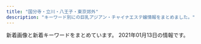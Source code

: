 ```yaml
---
title: "国分寺・立川・八王子・東京郊外"
description: "キーワード別にの巨乳アジアン・チャイナエステ嬢情報をまとめました。"
---
```


新着画像と新着キーワードをまとめています。
2021年01月13日の情報です。

<DmmAffiliateIns />
<KeywordTable
  shops={
    [
    {
        "img_links": [
            "http://www.tay184.info/frame/newface/201908235143.jpg",
            "http://www.tay184.info/frame/girl/c10001.jpg",
            "http://www.tay184.info/frame/scroll5/scroll5.jpg",
            "http://www.tay184.info/frame/girl/c9001.jpg",
            "http://www.tay184.info/frame/fla/photo03.jpg",
            "http://www.tay184.info/frame/fla/photo02.jpg",
            "http://www.tay184.info/navi/gld/temp_under2.jpg",
            "http://www.tay184.info/img/header.jpg",
            "http://www.tay184.info/frame/scroll1/scroll1.jpg",
            "http://www.tay184.info/frame/telimg/telbar.png",
            "http://www.tay184.info/frame/girl/c7001.jpg",
            "http://www.tay184.info/frame/fla/photo04.jpg",
            "http://www.tay184.info/frame/sougo/estheking.jpg",
            "http://www.tay184.info/frame/scroll4/scroll4.jpg",
            "http://www.tay184.info/img/88x31.jpg",
            "http://www.tay184.info/frame/fla/photo01.jpg",
            "http://www.tay184.info/frame/girl/c8001.jpg",
            "http://www.tay184.info/frame/scroll3/scroll3.jpg",
            "http://www.tay184.info/frame/sougo/menlog.jpg",
            "http://www.tay184.info/frame/scroll2/scroll2.jpg"
        ],
        "name": "\u592a\u967d",
        "keywords": {
            "C": 15
        },
        "station": "\u6771\u4e45\u7559\u7c73\u99c5\u5317\u53e3",
        "url": "http://www.tay184.info/"
    },
    {
        "keywords": {
            "83": 1,
            "85": 1,
            "C": 4,
            "E": 1,
            "87": 1
        },
        "url": "https://seifukuyuwaku.oks.bz/",
        "name": "\u5236\u670d\u306e\u8a98\u60d1",
        "img_links": [
            "https://seifukuyuwaku.oks.bz/photos/sites/70/2020/12/2020121414441228.jpeg",
            "https://seifukuyuwaku.oks.bz/photos/sites/70/2020/11/2020112406403396.jpg",
            "https://seifukuyuwaku.oks.bz/images/mobile.jpg",
            "https://seifukuyuwaku.oks.bz/photos/sites/70/2020/11/2020112406403480.jpg",
            "https://seifukuyuwaku.oks.bz/images/s_staff1.png",
            "https://seifukuyuwaku.oks.bz/images/room4.jpg",
            "https://seifukuyuwaku.oks.bz/photos/sites/70/2020/12/202012251539104.jpeg",
            "https://seifukuyuwaku.oks.bz/images/info.jpg",
            "https://seifukuyuwaku.oks.bz/images/room3.jpg",
            "https://seifukuyuwaku.oks.bz/photos/sites/70/2020/11/2020113014024511.jpeg",
            "https://seifukuyuwaku.oks.bz/images/link.jpg",
            "https://seifukuyuwaku.oks.bz/images/s_ranking.png",
            "https://seifukuyuwaku.oks.bz/photos/sites/70/2020/12/2020122013355017.jpeg",
            "https://seifukuyuwaku.oks.bz/images/top.png",
            "https://seifukuyuwaku.oks.bz/photos/sites/70/2020/12/2020121013104898.jpeg",
            "https://seifukuyuwaku.oks.bz/images/new.jpg",
            "https://seifukuyuwaku.oks.bz/photos/sites/70/2020/11/2020112504053939.jpg",
            "https://seifukuyuwaku.oks.bz/images/s_staff.png",
            "https://seifukuyuwaku.oks.bz/images/room1.jpg",
            "https://seifukuyuwaku.oks.bz/photos/sites/70/2020/12/2020121208024127.jpeg",
            "https://seifukuyuwaku.oks.bz/photos/sites/70/2020/11/2020112708472471.jpeg",
            "https://seifukuyuwaku.oks.bz/images/s_pick.jpg",
            "https://seifukuyuwaku.oks.bz/images/room2.jpg",
            "https://seifukuyuwaku.oks.bz/images/s_news.png"
        ],
        "station": "JR\u7acb\u5ddd\u99c5\u5357\u53e3"
    },
    {
        "keywords": {
            "87": 20,
            "86": 8,
            "85": 2,
            "D": 26,
            "C": 4
        },
        "station": "\u6e05\u702c\u99c5\u5317\u53e3",
        "url": "http://www.fairygirl.relaxjp.info/",
        "img_links": [
            "http://www.fairygirl.relaxjp.info/images/end1.jpg",
            "http://www.fairygirl.relaxjp.info/images/nbj3_staff.jpg",
            "http://www.fairygirl.relaxjp.info/images/s_link.jpg",
            "http://www.fairygirl.relaxjp.info/files/026.jpg",
            "http://www.fairygirl.relaxjp.info/files/022.jpg",
            "http://www.fairygirl.relaxjp.info/images/1.jpg",
            "http://www.fairygirl.relaxjp.info/images/s_news.jpg",
            "http://www.fairygirl.relaxjp.info/files/027.jpg",
            "http://www.fairygirl.relaxjp.info/images/top.jpg",
            "http://www.fairygirl.relaxjp.info/images/mobile.jpg",
            "http://www.fairygirl.relaxjp.info/files/024.jpg",
            "http://www.fairygirl.relaxjp.info/files/033.jpg",
            "http://www.fairygirl.relaxjp.info/images/s_face.jpg",
            "http://www.fairygirl.relaxjp.info/images/s_pick.jpg",
            "http://www.fairygirl.relaxjp.info/files/018.jpg",
            "http://www.fairygirl.relaxjp.info/files/023.jpg",
            "http://www.fairygirl.relaxjp.info/files/019.jpg",
            "http://www.fairygirl.relaxjp.info/files/032.jpg",
            "http://www.fairygirl.relaxjp.info/files/025.jpg",
            "http://www.fairygirl.relaxjp.info/images/nbj3.jpg",
            "http://www.fairygirl.relaxjp.info/images/s_staff.jpg",
            "http://www.fairygirl.relaxjp.info/files/031.jpg",
            "http://www.fairygirl.relaxjp.info/images/s_info.jpg",
            "http://www.fairygirl.relaxjp.info/files/030.jpg",
            "http://www.fairygirl.relaxjp.info/files/028.jpg",
            "http://www.fairygirl.relaxjp.info/files/021.jpg",
            "http://www.fairygirl.relaxjp.info/files/020.jpg",
            "http://www.fairygirl.relaxjp.info/files/029.jpg"
        ],
        "name": "Fairy Girl"
    },
    {
        "name": "\u3075\u308f\u3075\u308f",
        "station": "JR\u7acb\u5ddd\u99c5\u5357\u53e3",
        "keywords": {
            "D": 3,
            "C": 10,
            "E": 1,
            "86": 4
        },
        "url": "http://www.birtyba.xyz/",
        "img_links": [
            "http://www.birtyba.xyz/style/images/room1.jpg",
            "http://www.birtyba.xyz/style/images/room3.jpg",
            "http://www.birtyba.xyz/uploads/200929/1-2009291019253T.jpg",
            "http://www.birtyba.xyz/uploads/200929/1-200929101U3R4.jpg",
            "http://www.birtyba.xyz/style/images/room4.jpg",
            "http://www.birtyba.xyz/uploads/200929/1-200929102005Z4.jpg",
            "http://www.birtyba.xyz/uploads/200928/1-20092P95A05G.jpg",
            "http://www.birtyba.xyz/style/images/room2.jpg",
            "http://www.birtyba.xyz/style/images/top.png",
            "http://www.birtyba.xyz/uploads/201116/1-201116133149563.jpg",
            "http://www.birtyba.xyz/uploads/200929/1-2009291019494I.jpg",
            "http://www.birtyba.xyz/uploads/200929/1-200929102016294.jpg",
            "http://www.birtyba.xyz/uploads/200929/1-200929101Z4D1.jpg",
            "http://www.birtyba.xyz/uploads/201116/1-20111613315KT.jpg",
            "http://www.birtyba.xyz/plus/images/room5.jpg",
            "http://www.birtyba.xyz/uploads/201116/1-201116133205614.jpg",
            "http://www.birtyba.xyz/style/images/dt.jpg",
            "http://www.birtyba.xyz/style/images/girl-z2.jpg",
            "http://www.birtyba.xyz/style/images/end.jpg",
            "http://www.birtyba.xyz/style/images/bj3.png",
            "http://www.birtyba.xyz/style/images/staff_line.png",
            "http://www.birtyba.xyz/style/images/girl-z1.jpg",
            "http://www.birtyba.xyz/style/images/mobile.jpg"
        ]
    },
    {
        "img_links": [
            "http://www.bali.mensnv.com/files/001-02.jpg",
            "http://www.bali.mensnv.com/files/009.jpg",
            "http://www.bali.mensnv.com/images/news.jpg",
            "http://www.bali.mensnv.com/images/head.jpg",
            "http://www.bali.mensnv.com/files/006.jpg",
            "http://www.bali.mensnv.com/files/009-02.jpg",
            "http://www.bali.mensnv.com/images/link_t.png",
            "http://www.bali.mensnv.com/files/004-02.jpg",
            "http://www.bali.mensnv.com/images/sys2.png",
            "http://www.bali.mensnv.com/sp/images/topgirl.jpg",
            "http://www.bali.mensnv.com/files/010-02.jpg",
            "http://www.bali.mensnv.com/sp/images/news.jpg",
            "http://www.bali.mensnv.com/sp/images/tel.jpg",
            "http://www.bali.mensnv.com/sp/menu/top.jpg",
            "http://www.bali.mensnv.com/images/int2.png",
            "http://www.bali.mensnv.com/images/sm.jpg",
            "http://www.bali.mensnv.com/sp/images/link_t.jpg",
            "http://www.bali.mensnv.com/images/mobile.jpg",
            "http://www.bali.mensnv.com/images/concept.jpg",
            "http://www.bali.mensnv.com/images/rec1.png",
            "http://www.bali.mensnv.com/sp/images/pc.jpg",
            "http://www.bali.mensnv.com/images/int1.png",
            "http://www.bali.mensnv.com/files/003-02.jpg",
            "http://www.bali.mensnv.com/sp/menu/staff.jpg",
            "http://www.bali.mensnv.com/files/010.jpg",
            "http://www.bali.mensnv.com/images/line.png",
            "http://www.bali.mensnv.com/sp/images/top.jpg",
            "http://www.bali.mensnv.com/files/003.jpg",
            "http://www.bali.mensnv.com/sp/images/interior_t.jpg",
            "http://www.bali.mensnv.com/files/007-02.jpg",
            "http://www.bali.mensnv.com/sp/images/staff_t.jpg",
            "http://www.bali.mensnv.com/files/007.jpg",
            "http://www.bali.mensnv.com/images/staff_t.png",
            "http://www.bali.mensnv.com/files/004.jpg",
            "http://www.bali.mensnv.com/files/008.jpg",
            "http://www.bali.mensnv.com/images/sys3.png",
            "http://www.bali.mensnv.com/sp/images/footer.jpg",
            "http://www.bali.mensnv.com/images/interior_t.png",
            "http://www.bali.mensnv.com/files/001.jpg",
            "http://www.bali.mensnv.com/files/008-02.jpg",
            "http://www.bali.mensnv.com/files/006-02.jpg",
            "http://www.bali.mensnv.com/sp/images/head.jpg",
            "http://www.bali.mensnv.com/sp/menu/interior.jpg",
            "http://www.bali.mensnv.com/images/sys1.png",
            "http://www.bali.mensnv.com/images/ta.jpg",
            "http://www.bali.mensnv.com/images/rec2.png",
            "http://www.bali.mensnv.com/sp/images/time.jpg",
            "http://www.bali.mensnv.com/sp/images/newsb.jpg"
        ],
        "url": "http://www.bali.mensnv.com/",
        "name": "Bali SPA",
        "keywords": {
            "86": 4,
            "87": 4,
            "D": 4,
            "C": 4,
            "89": 2,
            "90": 2,
            "E": 4,
            "88": 2,
            "85": 2
        },
        "station": "JR\u56fd\u5206\u5bfa\u99c5\u5317\u53e3"
    },
    {
        "station": "\u6e05\u702c\u99c5\u5317\u53e3",
        "name": "\u30a2\u30ab\u30b7\u30a2",
        "url": "http://www.acacia-esthe.xyz/",
        "keywords": {
            "88": 16,
            "G": 8,
            "86": 8,
            "D": 48,
            "90": 8,
            "E": 8,
            "87": 40
        },
        "img_links": [
            "http://www.acacia-esthe.xyz/files/057-03.jpg",
            "http://www.acacia-esthe.xyz/photo_news/upimg/428235f3e1b3ed5310_0.jpg",
            "http://www.acacia-esthe.xyz/images/rsubt5.png",
            "http://www.acacia-esthe.xyz/files/018-02.jpg",
            "http://www.acacia-esthe.xyz/files/026-02.jpg",
            "http://www.acacia-esthe.xyz/files/018-03.jpg",
            "http://www.acacia-esthe.xyz/files/018.jpg",
            "http://www.acacia-esthe.xyz/photo_news/upimg/893105f2ce75940fb1_0.jpg",
            "http://www.acacia-esthe.xyz/photo_news/upimg/108325f30b0d7707df_1.jpg",
            "http://www.acacia-esthe.xyz/files/057.jpg",
            "http://www.acacia-esthe.xyz/images/m4.jpg",
            "http://www.acacia-esthe.xyz/files/058-03.jpg",
            "http://www.acacia-esthe.xyz/photo_news/upimg/108325f30b0d7707df_0.jpg",
            "http://www.acacia-esthe.xyz/photo_news/upimg/108325f30b0d7707df_2.jpg",
            "http://www.acacia-esthe.xyz/files/046-03.jpg",
            "http://www.acacia-esthe.xyz/files/021-03.jpg",
            "http://www.acacia-esthe.xyz/files/026.jpg",
            "http://www.acacia-esthe.xyz/photo_news/upimg/446725f1148f108dd5_0.jpg",
            "http://www.acacia-esthe.xyz/photo_news/upimg/265645facbaac2237d_1.jpg",
            "http://www.acacia-esthe.xyz/photo_news/upimg/305955f586f7349b92_1.jpg",
            "http://www.acacia-esthe.xyz/images/b-tel.png",
            "http://www.acacia-esthe.xyz/images/m3.jpg",
            "http://www.acacia-esthe.xyz/photo_news/upimg/629605f4f0bd5862a3_0.jpg",
            "http://www.acacia-esthe.xyz/files/019-03.jpg",
            "http://www.acacia-esthe.xyz/images/slider-img002.jpg",
            "http://www.acacia-esthe.xyz/photo_news/upimg/933655f7e9d5233bf3_0.jpg",
            "http://www.acacia-esthe.xyz/files/057-02.jpg",
            "http://www.acacia-esthe.xyz/images/rsubt7.png",
            "http://www.acacia-esthe.xyz/photo_news/upimg/428235f3e1b3ed5310_2.jpg",
            "http://www.acacia-esthe.xyz/photo_news/upimg/446725f1148f108dd5_1.jpg",
            "http://www.acacia-esthe.xyz/images/b-online.png",
            "http://www.acacia-esthe.xyz/images/m6.jpg",
            "http://www.acacia-esthe.xyz/images/m1.jpg",
            "http://www.acacia-esthe.xyz/files/010.jpg",
            "http://www.acacia-esthe.xyz/images/m2.jpg",
            "http://www.acacia-esthe.xyz/photo_news/upimg/182485f9278b7b5be0_0.jpg",
            "http://www.acacia-esthe.xyz/photo_news/upimg/276675f96556f0e939_0.jpg",
            "http://www.acacia-esthe.xyz/images/rsubt3.png",
            "http://www.acacia-esthe.xyz/files/058-02.jpg",
            "http://www.acacia-esthe.xyz/photo_news/upimg/649415fea96d7e261c_0.jpg",
            "http://www.acacia-esthe.xyz/images/slider-img001.jpg",
            "http://www.acacia-esthe.xyz/photo_news/upimg/782565f9fe21f75b1b_1.jpg",
            "http://www.acacia-esthe.xyz/files/010-03.jpg",
            "http://www.acacia-esthe.xyz/files/026-03.jpg",
            "http://www.acacia-esthe.xyz/photo_news/upimg/380705fcdc28b76e14_0.jpg",
            "http://www.acacia-esthe.xyz/files/010-02.jpg",
            "http://www.acacia-esthe.xyz/photo_news/upimg/305955f586f7349b92_0.jpg",
            "http://www.acacia-esthe.xyz/photo_news/upimg/560005fdc600b20296_0.jpg",
            "http://www.acacia-esthe.xyz/photo_news/upimg/380705fcdc28b76e14_1.jpg",
            "http://www.acacia-esthe.xyz/files/020.jpg",
            "http://www.acacia-esthe.xyz/images/tel2.png",
            "http://www.acacia-esthe.xyz/files/019-02.jpg",
            "http://www.acacia-esthe.xyz/files/020-02.jpg",
            "http://www.acacia-esthe.xyz/photo_news/upimg/366055fe4359a2cfcc_0.jpg",
            "http://www.acacia-esthe.xyz/images/rsubt4.png",
            "http://www.acacia-esthe.xyz/files/046-02.jpg",
            "http://www.acacia-esthe.xyz/photo_news/upimg/380705fcdc28b76e14_2.jpg",
            "http://www.acacia-esthe.xyz/photo_news/upimg/649415fea96d7e261c_1.jpg",
            "http://www.acacia-esthe.xyz/files/019.jpg",
            "http://www.acacia-esthe.xyz/files/021.jpg",
            "http://www.acacia-esthe.xyz/files/046.jpg",
            "http://www.acacia-esthe.xyz/photo_news/upimg/428235f3e1b3ed5310_1.jpg",
            "http://www.acacia-esthe.xyz/photo_news/upimg/802615f9368ac5df7c_0.jpg",
            "http://www.acacia-esthe.xyz/files/058.jpg",
            "http://www.acacia-esthe.xyz/images/rsubt1.png",
            "http://www.acacia-esthe.xyz/files/020-03.jpg",
            "http://www.acacia-esthe.xyz/images/rsubt6.png",
            "http://www.acacia-esthe.xyz/images/rsubt2.png",
            "http://www.acacia-esthe.xyz/images/line.jpg",
            "http://www.acacia-esthe.xyz/files/021-02.jpg"
        ]
    },
    {
        "url": "http://hi-msg.com/nikoly/",
        "img_links": [
            "http://hi-msg.com/nikoly/img/tel.jpg",
            "http://hi-msg.com/nikoly/img/p-5.png",
            "http://hi-msg.com/nikoly/img/botton.jpg",
            "http://hi-msg.com/nikoly/img/p-3.png",
            "http://hi-msg.com/nikoly/img/p-8-1.png",
            "http://hi-msg.com/nikoly/img/p-0.png",
            "http://hi-msg.com/nikoly/img/p-10.png",
            "http://hi-msg.com/nikoly/img/p-9.png",
            "http://hi-msg.com/nikoly/img/p-6-1.png",
            "http://hi-msg.com/nikoly/img/p-1.png",
            "http://hi-msg.com/nikoly/img/s0.png",
            "http://hi-msg.com/nikoly/img/p-7.png",
            "http://hi-msg.com/nikoly/img/p-2.png",
            "http://hi-msg.com/nikoly/img/p-4.png",
            "http://hi-msg.com/nikoly/img/p-8.png",
            "http://hi-msg.com/nikoly/img/s2.png",
            "http://hi-msg.com/nikoly/img/p-6.png"
        ],
        "name": "Nikoly",
        "station": "\u3072\u3070\u308a\u30f6\u4e18\u99c5\u5317\u53e3",
        "keywords": {}
    },
    {
        "url": "http://yorimichi.tyo.cm/",
        "img_links": [
            "http://yorimichi.tyo.cm/images/tel.jpg",
            "http://yorimichi.tyo.cm/images/service3.jpg",
            "http://yorimichi.tyo.cm/photos/sites/19/2020/06/2020062204313595.jpg",
            "http://yorimichi.tyo.cm/images/nbj3.jpg",
            "http://yorimichi.tyo.cm/images/room4.jpg",
            "http://yorimichi.tyo.cm/images/service2.jpg",
            "http://yorimichi.tyo.cm/images/info.jpg",
            "http://yorimichi.tyo.cm/photos/sites/19/2020/04/2020040509212275.jpg",
            "http://yorimichi.tyo.cm/images/service4.jpg",
            "http://yorimichi.tyo.cm/photos/sites/19/2020/12/2020121902453683.jpg",
            "http://yorimichi.tyo.cm/photos/sites/19/2020/04/2020042209432239.jpg",
            "http://yorimichi.tyo.cm/photos/sites/19/2020/04/2020040107402382.jpg",
            "http://yorimichi.tyo.cm/photos/sites/19/2020/09/2020090606070014.jpg",
            "http://yorimichi.tyo.cm/images/s_staff.png",
            "http://yorimichi.tyo.cm/images/top.png",
            "http://yorimichi.tyo.cm/photos/sites/19/2020/10/2020100106404456.jpg",
            "http://yorimichi.tyo.cm/photos/sites/19/2021/01/2021011302135851.jpg",
            "http://yorimichi.tyo.cm/images/room2.jpg",
            "http://yorimichi.tyo.cm/images/room1.jpg",
            "http://yorimichi.tyo.cm/photos/sites/19/2020/04/202004010739063.jpg",
            "http://yorimichi.tyo.cm/images/service1.jpg",
            "http://yorimichi.tyo.cm/images/s_news.jpg",
            "http://yorimichi.tyo.cm/images/s_pick.jpg",
            "http://yorimichi.tyo.cm/photos/sites/19/2020/04/2020040107393327.jpg",
            "http://yorimichi.tyo.cm/photos/sites/19/2020/04/2020040107400666.jpg",
            "http://yorimichi.tyo.cm/photos/sites/19/2020/08/202008220530160.jpg",
            "http://yorimichi.tyo.cm/photos/sites/19/2020/11/202011160616208.jpg",
            "http://yorimichi.tyo.cm/images/room3.jpg",
            "http://yorimichi.tyo.cm/images/acc.jpg",
            "http://yorimichi.tyo.cm/photos/sites/19/2020/04/2020040107395050.jpg"
        ],
        "keywords": {
            "87": 20,
            "86": 50,
            "85": 60,
            "E": 10,
            "C": 10,
            "84": 10,
            "D": 120
        },
        "name": "\u5bc4\u308a\u9053",
        "station": "JR\u56fd\u5206\u5bfa\u99c5\u5357\u53e3"
    },
    {
        "img_links": [],
        "station": "JR\u7acb\u5ddd\u99c5\u5317\u53e3",
        "name": "\u6708\u306e\u3046\u3055\u304e",
        "keywords": {},
        "url": "http://hignterletter.tokyo/"
    },
    {
        "name": "Lucky Day",
        "station": "JR\u7acb\u5ddd\u99c5\u5357\u53e3",
        "img_links": [
            "http://lucky-day.jpn.vin/images/acc2.jpg",
            "http://lucky-day.jpn.vin/images/top.png",
            "http://lucky-day.jpn.vin/images/r02.jpg",
            "http://lucky-day.jpn.vin/images/tit-gat.png",
            "http://lucky-day.jpn.vin/photos/sites/70/2020/10/2020102716195949.jpg",
            "http://lucky-day.jpn.vin/images/acc4.jpg",
            "http://lucky-day.jpn.vin/images/acc3.jpg",
            "http://lucky-day.jpn.vin/photos/sites/70/2020/11/2020112516280331.jpg",
            "http://lucky-day.jpn.vin/photos/sites/70/2020/12/2020122212380029.jpg",
            "http://lucky-day.jpn.vin/images/r01.jpg",
            "http://lucky-day.jpn.vin/images/r03.jpg",
            "http://lucky-day.jpn.vin/images/infor.png",
            "http://lucky-day.jpn.vin/images/tite-staff.png",
            "http://lucky-day.jpn.vin/photos/sites/70/2020/10/2020102813214196.jpg",
            "http://lucky-day.jpn.vin/photos/sites/70/2020/12/2020120816051896.jpg",
            "http://lucky-day.jpn.vin/photos/sites/70/2020/09/2020092109481331.jpg",
            "http://lucky-day.jpn.vin/photos/sites/70/2020/11/2020110217103786.jpg",
            "http://lucky-day.jpn.vin/images/r04.jpg",
            "http://lucky-day.jpn.vin/images/tit-infor.png",
            "http://lucky-day.jpn.vin/images/acc1.jpg",
            "http://lucky-day.jpn.vin/photos/sites/70/2020/11/2020112316215988.jpg",
            "http://lucky-day.jpn.vin/photos/sites/70/2020/07/2020073005191860.jpg",
            "http://lucky-day.jpn.vin/photos/sites/70/2020/12/2020122415521749.jpg",
            "http://lucky-day.jpn.vin/images/tit-pick.png",
            "http://lucky-day.jpn.vin/images/tit-new.png",
            "http://lucky-day.jpn.vin/photos/sites/70/2020/11/2020112213351418.jpg"
        ],
        "url": "http://lucky-day.jpn.vin/",
        "keywords": {
            "C": 16,
            "E": 30,
            "89": 10,
            "87": 10,
            "86": 30,
            "85": 50,
            "D": 80,
            "88": 10
        }
    },
    {
        "img_links": [
            "http://www.hibari.link/images/right_top.png",
            "http://www.hibari.link/images/yuyu.jpg",
            "http://www.hibari.link/images/g07.jpg",
            "http://www.hibari.link/images/g0.jpg",
            "http://www.hibari.link/images/grande.jpg",
            "http://www.hibari.link/images/right_bottom.png",
            "http://www.hibari.link/images/mail.png",
            "http://www.hibari.link/images/1.jpg",
            "http://www.hibari.link/images/pagetop.png",
            "http://www.hibari.link/images/room4.jpg",
            "http://www.hibari.link/images/room1.jpg",
            "http://www.hibari.link/images/tite-link.png",
            "http://www.hibari.link/images/news_top.jpg",
            "http://www.hibari.link/images/yuli.jpg",
            "http://www.hibari.link/images/room7.jpg",
            "http://www.hibari.link/images/s-tu1.png",
            "http://www.hibari.link/images/girl_top.png",
            "http://www.hibari.link/images/g1.jpg",
            "http://www.hibari.link/images/news_bottom.jpg",
            "http://www.hibari.link/images/g2.jpg",
            "http://www.hibari.link/images/tite-magazine.png",
            "http://www.hibari.link/images/room2.jpg",
            "http://www.hibari.link/images/s-tu2.png",
            "http://www.hibari.link/images/girlx_top.png",
            "http://www.hibari.link/images/girl_03.png",
            "http://www.hibari.link/images/nei_01.png",
            "http://www.hibari.link/images/nei_03.png",
            "http://www.hibari.link/images/yumi.jpg",
            "http://www.hibari.link/images/girl_01.png",
            "http://www.hibari.link/images/tite-staff.png",
            "http://www.hibari.link/images/g7.jpg"
        ],
        "keywords": {},
        "station": "\u3072\u3070\u308a\u30f6\u4e18\u99c5\u5357\u53e3",
        "name": "\u6c34\u306e\u7e01",
        "url": "http://www.hibari.link/"
    },
    {
        "url": "https://hachioji-mensesthe.com/",
        "station": "JR\u516b\u738b\u5b50\u99c5\u5317\u53e3",
        "img_links": [
            "https://hachioji-mensesthe.com/footer/footer-line.png",
            "https://hachioji-mensesthe.com/images/esthe4.jpg",
            "https://hachioji-mensesthe.com/staff/yuyu-l2.jpg",
            "https://hachioji-mensesthe.com/staff/riri-l2.jpg",
            "https://hachioji-mensesthe.com/staff/rie-l1.jpg",
            "https://hachioji-mensesthe.com/staff/rie-s2.jpg",
            "https://hachioji-mensesthe.com/staff/riri-s2.jpg",
            "https://hachioji-mensesthe.com/staff/rie-s1.jpg",
            "https://hachioji-mensesthe.com/icon/twitter.png",
            "https://hachioji-mensesthe.com/images/qrcode.png",
            "https://hachioji-mensesthe.com/staff/risa-l2.jpg",
            "https://hachioji-mensesthe.com/massage/2020/12/09/L.png",
            "https://hachioji-mensesthe.com/images/esthe3.jpg",
            "https://hachioji-mensesthe.com/staff/risa-l1.jpg",
            "https://hachioji-mensesthe.com/staff/yuyu-l1.jpg",
            "https://hachioji-mensesthe.com/room/room-l3.jpg",
            "https://hachioji-mensesthe.com/staff/risa-s1.jpg",
            "https://hachioji-mensesthe.com/icon/line.png",
            "https://hachioji-mensesthe.com/images/esthe2.jpg",
            "https://hachioji-mensesthe.com/staff/miki-l2.jpg",
            "https://hachioji-mensesthe.com/staff/miki-l1.jpg",
            "https://hachioji-mensesthe.com/staff/miki-s1.jpg",
            "https://hachioji-mensesthe.com/staff/yuyu-s1.jpg",
            "https://hachioji-mensesthe.com/icon/yelp.png",
            "https://hachioji-mensesthe.com/room/room-l4.jpg",
            "https://hachioji-mensesthe.com/room/room-l1.jpg",
            "https://hachioji-mensesthe.com/staff/rie-l2.jpg",
            "https://hachioji-mensesthe.com/images/header3.png",
            "https://hachioji-mensesthe.com/staff/miki-s2.jpg",
            "https://hachioji-mensesthe.com/massage/2020/12/30/risa-s1.jpg",
            "https://hachioji-mensesthe.com/icon/facebook.png",
            "https://hachioji-mensesthe.com/footer/footer-tel.png",
            "https://hachioji-mensesthe.com/images/esthe1.jpg",
            "https://hachioji-mensesthe.com/images/main-sp.jpg",
            "https://hachioji-mensesthe.com/footer/footer-staff.png",
            "https://hachioji-mensesthe.com/staff/nana-s2.jpg",
            "https://hachioji-mensesthe.com/staff/yuyu-s2.jpg",
            "https://hachioji-mensesthe.com/staff/risa-s2.jpg",
            "https://hachioji-mensesthe.com/images/clear.png",
            "https://hachioji-mensesthe.com/massage/2020/12/20/rie-s2.jpg",
            "https://hachioji-mensesthe.com/images/main1.jpg",
            "https://hachioji-mensesthe.com/staff/riri-s1.jpg",
            "https://hachioji-mensesthe.com/staff/riri-l1.jpg",
            "https://hachioji-mensesthe.com/room/room-l2.jpg"
        ],
        "name": "Rouge \uff5e\u30eb\u30fc\u30b8\u30e5\uff5e",
        "keywords": {
            "88": 6,
            "86": 12,
            "90": 6,
            "85": 6
        }
    },
    {
        "station": "\u4e45\u7c73\u5ddd\u99c5\u5357\u53e3",
        "img_links": [
            "http://bijin.estms.info/up/uploads/2020011707213997E7D3ED-E846-45D2-BE23-3A9EA27C99E5.jpeg",
            "http://bijin.estms.info/up/uploads/20191213191915E4816BC5-8C62-407B-A6ED-C87D0F0F46EC.jpeg",
            "http://bijin.estms.info/up/uploads/202002032232405E8F4BDF-8802-4EBC-A1EF-AD51378519E7.jpeg",
            "http://bijin.estms.info/up/uploads/20190310191122emi.jpg",
            "http://bijin.estms.info/up/newsimg/20201016160747mmexport1602828878412_mr1602829328944_mh1602831616134.jpg",
            "http://bijin.estms.info/up/uploads/20200406213527yuna1.jpg",
            "http://bijin.estms.info/up/uploads/20201016170513h.jpg",
            "http://bijin.estms.info/up/uploads/202002032232405330A00F-9036-47F6-9444-FEF00ACC443C.jpeg",
            "http://bijin.estms.info/up/uploads/2020011123383520181216000901sor.jpg",
            "http://bijin.estms.info/up/uploads/20190611075455image.jpeg",
            "http://bijin.estms.info/up/uploads/20201220222426y.jpg",
            "http://bijin.estms.info/up/uploads/20200828112826m23.jpg",
            "http://bijin.estms.info/up/uploads/20190824212918LJJT6902.jpg",
            "http://bijin.estms.info/up/uploads/20190424151005haru.jpg",
            "http://bijin.estms.info/up/uploads/20190602230156image.jpeg",
            "http://bijin.estms.info/up/uploads/20191213191915F8D7E171-6B72-4E9D-BAE6-95764C2481B9.jpeg",
            "http://bijin.estms.info/up/uploads/20190831100054image.jpeg",
            "http://bijin.estms.info/up/newsimg/20201005203657thumbnail_IMG_6687.jpg",
            "http://bijin.estms.info/up/uploads/20200406213506raki.jpg",
            "http://bijin.estms.info/up/uploads/20191118072033DC193570-75FC-4101-8931-9917C4584482.jpeg",
            "http://bijin.estms.info/images/tel.png",
            "http://bijin.estms.info/up/uploads/20190424151005har.jpg",
            "http://bijin.estms.info/up/uploads/20200406213536yuna.jpg",
            "http://bijin.estms.info/up/newsimg/20200712072448B612Kaji_20200712_014645_803.jpg",
            "http://bijin.estms.info/up/uploads/20200819222125miko.jpg",
            "http://bijin.estms.info/images/t2.jpg",
            "http://bijin.estms.info/up/uploads/20190824212918DWZR9680.jpg",
            "http://bijin.estms.info/up/uploads/20190626204244naa.jpg",
            "http://bijin.estms.info/up/uploads/20191106204707A3EB6328-3B05-4BE7-8E96-27A1C6F46231.jpeg",
            "http://bijin.estms.info/up/uploads/20191017072128216A9A55-5AC4-4940-835D-FB551634C6E6.jpeg",
            "http://bijin.estms.info/up/newsimg/20201130213044yum.jpg",
            "http://bijin.estms.info/up/newsimg/20200903153922mmexport1599101488007_mr1599101863202.jpg",
            "http://bijin.estms.info/images/r4.jpg",
            "http://bijin.estms.info/up/uploads/2019110620470700D464B9-FADE-417C-B2D3-ADCCA8F79F09.jpeg",
            "http://bijin.estms.info/up/uploads/201911051624233BB9B4A5-25B8-4ACA-A6C4-B819FAC4075C.jpeg",
            "http://bijin.estms.info/up/uploads/2020113007261912.jpg",
            "http://bijin.estms.info/up/uploads/20200121001247FF252499-7BDC-480E-BC20-F0D33285CC2B.jpeg",
            "http://bijin.estms.info/up/uploads/20191002121102E9E57D38-E21B-4027-92DB-F139042F686A.jpeg",
            "http://bijin.estms.info/up/uploads/201910150727064AEE5CC2-79ED-4E66-9DE0-B5C435D880C2.jpeg",
            "http://bijin.estms.info/up/uploads/20191028175611nene.jpg",
            "http://bijin.estms.info/up/uploads/20201220222426yu.jpg",
            "http://bijin.estms.info/up/uploads/20191002121121328B75FF-E54B-4F1A-999B-05804A859FE6.jpeg",
            "http://bijin.estms.info/up/uploads/201911180721076EB6EE65-B4D3-49CC-B10D-FFCADDD8F51D.jpeg",
            "http://bijin.estms.info/up/uploads/20191118072051423B39CB-95FB-4F88-B6F9-237745081B01.jpeg",
            "http://bijin.estms.info/up/uploads/202005180731156A797D2C-B69E-4345-B776-BA05CAB5E487.jpeg",
            "http://bijin.estms.info/images/r2.jpg",
            "http://bijin.estms.info/up/uploads/201912132254460EDB9A1F-C26F-42D3-9D9F-4859D6ACF118.jpeg",
            "http://bijin.estms.info/up/uploads/20200730001205eri.jpg",
            "http://bijin.estms.info/up/uploads/20190310191122emi1.jpg",
            "http://bijin.estms.info/images/top_pickup.png",
            "http://bijin.estms.info/up/newsimg/20200828113003m23.jpg",
            "http://bijin.estms.info/up/uploads/20200406213449ai1.jpg",
            "http://bijin.estms.info/up/uploads/20201008173812y1.jpg",
            "http://bijin.estms.info/images/r1.jpg",
            "http://bijin.estms.info/up/uploads/20201130223715ym.jpg",
            "http://bijin.estms.info/up/uploads/20190626204244naaa.jpg",
            "http://bijin.estms.info/up/uploads/20191015072706274D8AA4-F27F-41E1-B40F-28CEEDCC8339.jpeg",
            "http://bijin.estms.info/up/newsimg/20200903153747mmexport1599113750950.jpg",
            "http://bijin.estms.info/up/uploads/202001210012472FD8035D-E181-4CC8-91C9-411154468BE0.jpeg",
            "http://bijin.estms.info/up/uploads/201912021030562C17E879-4CFB-416F-A8C4-2951B0F2205B.jpeg",
            "http://bijin.estms.info/up/newsimg/20201219120625mmexport1608274227813_mr1608275553768.jpg",
            "http://bijin.estms.info/up/uploads/20190512145422ai.jpg",
            "http://bijin.estms.info/up/uploads/2020113007261911.jpg",
            "http://bijin.estms.info/up/uploads/20201008173803y.jpg",
            "http://bijin.estms.info/up/uploads/2019121319191596C90C3E-6F98-4408-8DB6-F1278D52BEF8.jpeg",
            "http://bijin.estms.info/up/uploads/20200819222125mik.jpg",
            "http://bijin.estms.info/up/newsimg/20201215212952B612Kaji_20201203_130112_040_mh1606968582446.jpg",
            "http://bijin.estms.info/up/uploads/20201005203352thumbnail_IMG_6687.jpg",
            "http://bijin.estms.info/up/uploads/20201217003849rr.jpg",
            "http://bijin.estms.info/up/uploads/20200903200139IMG_6628.jpg",
            "http://bijin.estms.info/up/newsimg/20200819201702mmexport1597835440425.jpg",
            "http://bijin.estms.info/images/r3.jpg",
            "http://bijin.estms.info/up/uploads/20180107000626image.jpeg",
            "http://bijin.estms.info/up/uploads/202001201021517F471254-F426-4D22-8198-E0392BEB2618.jpeg",
            "http://bijin.estms.info/up/uploads/20190611075507image.jpeg",
            "http://bijin.estms.info/up/uploads/20201130223722yum.jpg",
            "http://bijin.estms.info/up/newsimg/20200629211740mmexport1593417285237.jpg",
            "http://bijin.estms.info/up/uploads/2020011123332722.jpg",
            "http://bijin.estms.info/up/uploads/20201005203401thumbnail_IMG_6686.jpg",
            "http://bijin.estms.info/up/uploads/20200712231007yuri.jpg",
            "http://bijin.estms.info/up/uploads/201910170721068B044B14-FAA2-4575-B987-3D0C526278FB.jpeg",
            "http://bijin.estms.info/up/uploads/20190430121942RCKF3078.jpg",
            "http://bijin.estms.info/up/uploads/20191014225239rina.jpg",
            "http://bijin.estms.info/up/uploads/20190602230214image.jpeg",
            "http://bijin.estms.info/up/newsimg/20201128150654mmexport1606540655903.jpg",
            "http://bijin.estms.info/up/uploads/20200406213457ai.jpg",
            "http://bijin.estms.info/up/uploads/20190829230957hani.jpg",
            "http://bijin.estms.info/up/uploads/2020012010213518DC6BF5-40C1-4A5F-88A9-48EFDA79AC27.jpeg",
            "http://bijin.estms.info/up/uploads/20190430125157XTFS2133.jpg",
            "http://bijin.estms.info/up/uploads/20200117072212A6B1AABA-580A-476E-9289-473C6EBAEAEA.jpeg",
            "http://bijin.estms.info/up/newsimg/20200729201109mmexport1596020533194.jpg",
            "http://bijin.estms.info/up/uploads/20201217003900rr1.jpg"
        ],
        "name": "\u30d4\u30f3\u30af\u30ac\u30fc\u30eb",
        "keywords": {},
        "url": "http://bijin.estms.info/"
    },
    {
        "url": "http://candy.jpn.cm/",
        "keywords": {
            "85": 2,
            "D": 9,
            "C": 29,
            "88": 1,
            "87": 4,
            "86": 5,
            "E": 2
        },
        "name": "\u30ad\u30e3\u30f3\u30c7\u30a3",
        "station": "JR\u516b\u738b\u5b50\u99c5",
        "img_links": [
            "http://candy.jpn.cm/images/newface1.jpg",
            "http://candy.jpn.cm/photos/sites/67/2019/12/2019120305152125.jpg",
            "http://candy.jpn.cm/images/girl-z1.jpg",
            "http://candy.jpn.cm/images/mobile.png",
            "http://candy.jpn.cm/photos/sites/67/2020/10/2020100603095357.jpg",
            "http://candy.jpn.cm/images/room4.jpg",
            "http://candy.jpn.cm/photos/sites/67/2019/03/2019032204421232.jpg",
            "http://candy.jpn.cm/photos/sites/67/2019/03/201903220442120.jpg",
            "http://candy.jpn.cm/images/girl-z2.jpg",
            "http://candy.jpn.cm/images/top.jpg",
            "http://candy.jpn.cm/images/room5.jpg",
            "http://candy.jpn.cm/images/s_news.jpg",
            "http://candy.jpn.cm/images/staff01.jpg",
            "http://candy.jpn.cm/images/room3.jpg",
            "http://candy.jpn.cm/photos/sites/67/2020/02/2020021006215846.jpg",
            "http://candy.jpn.cm/images/link1.jpg",
            "http://candy.jpn.cm/images/room2.jpg",
            "http://candy.jpn.cm/photos/sites/67/2019/04/2019041107590969.jpg",
            "http://candy.jpn.cm/photos/sites/67/2019/06/2019061406141820.jpg",
            "http://candy.jpn.cm/photos/sites/67/2019/08/201908010438494.jpg",
            "http://candy.jpn.cm/photos/sites/67/2019/04/2019042307544524.jpg",
            "http://candy.jpn.cm/photos/sites/67/2020/12/2020120307231188.jpg",
            "http://candy.jpn.cm/photos/sites/67/2019/06/2019060407164073.jpg",
            "http://candy.jpn.cm/photos/sites/67/2020/10/2020100603095899.jpg"
        ]
    },
    {
        "img_links": [
            "http://esthe-aroma.in.net/img/toph.png",
            "http://esthe-aroma.in.net/img/tit1.png",
            "http://esthe-aroma.in.net/img/slide2-2.jpg",
            "http://esthe-aroma.in.net/img/open.png",
            "http://esthe-aroma.in.net/img/tel2.png",
            "http://esthe-aroma.in.net/img/m6.png",
            "http://esthe-aroma.in.net/img/cg03.jpg",
            "http://esthe-aroma.in.net/img/cp-desc1.png",
            "http://esthe-aroma.in.net/img/tit3.png",
            "http://esthe-aroma.in.net/img/tit5.png",
            "http://esthe-aroma.in.net/img/m3.png",
            "http://esthe-aroma.in.net/img/m2.png",
            "http://esthe-aroma.in.net/img/cg01.jpg",
            "http://esthe-aroma.in.net/img/slide2-1.jpg",
            "http://esthe-aroma.in.net/img/slide2-3.jpg",
            "http://esthe-aroma.in.net/img/h1.png",
            "http://esthe-aroma.in.net/img/cp-ttl.png",
            "http://esthe-aroma.in.net/img/m1.png",
            "http://esthe-aroma.in.net/img/cg05.jpg",
            "http://esthe-aroma.in.net/img/cg06.jpg",
            "http://esthe-aroma.in.net/img/m4.png",
            "http://esthe-aroma.in.net/img/tit6.png",
            "http://esthe-aroma.in.net/img/slide2-4.jpg",
            "http://esthe-aroma.in.net/img/tit4.png",
            "http://esthe-aroma.in.net/img/cp-desc1sp.png",
            "http://esthe-aroma.in.net/img/cg02.jpg",
            "http://esthe-aroma.in.net/img/tit2.png",
            "http://esthe-aroma.in.net/img/phone.png",
            "http://esthe-aroma.in.net/img/m5.png"
        ],
        "name": "\u30d0\u30a4\u30aa\u30ec\u30c3\u30c8",
        "keywords": {
            "E": 7,
            "D": 28
        },
        "url": "http://esthe-aroma.in.net/",
        "station": "JR\u6b66\u8535\u5883\u99c5\u5317\u53e3"
    },
    {
        "station": "\u6771\u4e45\u7559\u7c73\u99c5\u5317\u53e3",
        "keywords": {
            "84": 16,
            "86": 4,
            "88": 4,
            "C": 18,
            "D": 4,
            "87": 4
        },
        "url": "http://www.a-salasa.com/",
        "img_links": [
            "http://www.a-salasa.com/files/0126-02.jpg",
            "http://www.a-salasa.com/img/material/backlistbtn.png",
            "http://www.a-salasa.com/i/img/shop/t1.jpg",
            "http://www.a-salasa.com/i/img/operation/img_service_03.png",
            "http://www.a-salasa.com/img/top/img_service_05.png",
            "http://www.a-salasa.com/i/img/shop/t2.jpg",
            "http://www.a-salasa.com/img/top/img_service_06.png",
            "http://www.a-salasa.com/i/img/shop/t3.jpg",
            "http://www.a-salasa.com/files/0117-03.jpg",
            "http://www.a-salasa.com/img/material/p3_ct2.png",
            "http://www.a-salasa.com/files/0126.jpg",
            "http://www.a-salasa.com/img/material/gm6_rollout.png",
            "http://www.a-salasa.com/img/material/top_t2.png",
            "http://www.a-salasa.com/img/material/top_t4.png",
            "http://www.a-salasa.com/img/material/frameback.png",
            "http://www.a-salasa.com/files/35-02.jpg",
            "http://www.a-salasa.com/img/material/gm1_rollout.png",
            "http://www.a-salasa.com/files/046-03.jpg",
            "http://www.a-salasa.com/img/koko_120x60.png",
            "http://www.a-salasa.com/img/top/img_service_01.png",
            "http://www.a-salasa.com/img/top/img_service_04.png",
            "http://www.a-salasa.com/img/material/top_t1.png",
            "http://www.a-salasa.com/files/35.jpg",
            "http://www.a-salasa.com/img/material/p5_ct1.png",
            "http://www.a-salasa.com/i/img/top-i.jpg",
            "http://www.a-salasa.com/img/material/p7_ct1.png",
            "http://www.a-salasa.com/files/35-03.jpg",
            "http://www.a-salasa.com/img/top/img_service_02.png",
            "http://www.a-salasa.com/img/material/gm2_rollout.png",
            "http://www.a-salasa.com/img/material/top_t5.png",
            "http://www.a-salasa.com/img/material/01.jpg",
            "http://www.a-salasa.com/files/39-03.jpg",
            "http://www.a-salasa.com/files/0104-02.jpg",
            "http://www.a-salasa.com/i/img/operation/img_service_04.png",
            "http://www.a-salasa.com/files/39-02.jpg",
            "http://www.a-salasa.com/files/0126-03.jpg",
            "http://www.a-salasa.com/img/material/gm5_rollout.png",
            "http://www.a-salasa.com/img/material/camp20190808.jpg",
            "http://www.a-salasa.com/index3.jpg",
            "http://www.a-salasa.com/files/0104-03.jpg",
            "http://www.a-salasa.com/img/material/camp20200128.jpg",
            "http://www.a-salasa.com/img/material/att.png",
            "http://www.a-salasa.com/files/0128.jpg",
            "http://www.a-salasa.com/i/img/operation/img_service_06.png",
            "http://www.a-salasa.com/files/046-02.jpg",
            "http://www.a-salasa.com/files/046.jpg",
            "http://www.a-salasa.com/i/img/operation/img_service_01.png",
            "http://www.a-salasa.com/img/material/top_t3.png",
            "http://www.a-salasa.com/img/material/gm3_rollout.png",
            "http://www.a-salasa.com/img/material/p2_ct1.png",
            "http://www.a-salasa.com/img/material/p3_ct1.png",
            "http://www.a-salasa.com/files/0128-02.jpg",
            "http://www.a-salasa.com/files/0117.jpg",
            "http://www.a-salasa.com/img/material/top_pickback.png",
            "http://www.a-salasa.com/i/img/operation/img_service_05.png",
            "http://www.a-salasa.com/files/39.jpg",
            "http://www.a-salasa.com/img/material/p4_ct1.png",
            "http://www.a-salasa.com/img/material/frames.png",
            "http://www.a-salasa.com/files/0117-02.jpg",
            "http://www.a-salasa.com/i/img/shop/t4.jpg",
            "http://www.a-salasa.com/files/0128-03.jpg",
            "http://www.a-salasa.com/img/top/img_service_03.png",
            "http://www.a-salasa.com/img/material/age.png",
            "http://www.a-salasa.com/img/material/gm4_rollout.png",
            "http://www.a-salasa.com/files/0104.jpg"
        ],
        "name": "\u6c99\u7f85\u6c99-\u30b5\u30e9\u30b5-"
    },
    {
        "url": "http://www.ai-es.info/",
        "station": "JR\u516b\u738b\u5b50\u99c5\u5357\u53e3",
        "img_links": [
            "http://www.ai-es.info/img/momo2.jpg",
            "http://www.ai-es.info/img/yumi.jpg",
            "http://www.ai-es.info/images/s2.png",
            "http://www.ai-es.info/img/rei1.jpg",
            "http://www.ai-es.info/images/topgirl.jpg",
            "http://www.ai-es.info/img/yumi1.jpg",
            "http://www.ai-es.info/img/emi.jpg",
            "http://www.ai-es.info/images/staff_t.png",
            "http://www.ai-es.info/images/interior.png",
            "http://www.ai-es.info/images/rem.jpg",
            "http://www.ai-es.info/images/s1.jpg",
            "http://www.ai-es.info/img/aya1.jpg",
            "http://www.ai-es.info/images/interior_t.png",
            "http://www.ai-es.info/images/b2.png",
            "http://www.ai-es.info/img/momo.jpg",
            "http://www.ai-es.info/img/momo3.jpg",
            "http://www.ai-es.info/img/mimi1.jpg",
            "http://www.ai-es.info/images/head.jpg",
            "http://www.ai-es.info/img/emi1.jpg",
            "http://www.ai-es.info/img/mimi.jpg",
            "http://www.ai-es.info/images/news.jpg",
            "http://www.ai-es.info/img/momo1.jpg",
            "http://www.ai-es.info/img/aya.jpg",
            "http://www.ai-es.info/images/mobile.jpg",
            "http://www.ai-es.info/images/b1.png",
            "http://www.ai-es.info/img/rei.jpg",
            "http://www.ai-es.info/img/mimi2.jpg",
            "http://www.ai-es.info/img/rei2.jpg"
        ],
        "keywords": {
            "88": 1,
            "86": 1,
            "84": 2,
            "87": 2
        },
        "name": "\u5b89\u5fc3\u82d1"
    },
    {
        "url": "https://rose.estjp.info/",
        "keywords": {
            "90": 1,
            "88": 1,
            "86": 1,
            "C": 2,
            "D": 2,
            "91": 1
        },
        "img_links": [
            "https://rose.estjp.info/css/staff/staff01.png",
            "https://rose.estjp.info/images/call.png",
            "https://rose.estjp.info/css/top04.png",
            "https://rose.estjp.info/css/staff/staff02.png",
            "https://rose.estjp.info/css/head.png",
            "https://rose.estjp.info/css/tel.png",
            "https://rose.estjp.info/css/staff/staff04.png",
            "https://rose.estjp.info/css/f-tel.png",
            "https://rose.estjp.info/css/staff/staff03.png",
            "https://rose.estjp.info/css/top02.png"
        ],
        "name": "\u30ed\u30fc\u30ba",
        "station": "\u4eac\u738b\u516b\u738b\u5b50\u99c5\u4e2d\u592e\u53e3"
    },
    {
        "station": "JR\u516b\u738b\u5b50\u99c5\u5317\u53e3",
        "name": "\u697d\u7652",
        "url": "http://hi-msg.com/rakuyu/",
        "img_links": [
            "http://hi-msg.com/rakuyu/img/p-11.png",
            "http://hi-msg.com/rakuyu/img/p-1.png",
            "http://hi-msg.com/rakuyu/img/p-3.png",
            "http://hi-msg.com/rakuyu/img/p-12.png",
            "http://hi-msg.com/rakuyu/img/botton.jpg",
            "http://hi-msg.com/rakuyu/img/p-0.png",
            "http://hi-msg.com/rakuyu/img/p-10.png",
            "http://hi-msg.com/rakuyu/img/tel.jpg",
            "http://hi-msg.com/rakuyu/img/s0.png",
            "http://hi-msg.com/rakuyu/img/p-2.png",
            "http://hi-msg.com/rakuyu/img/p-9.png",
            "http://hi-msg.com/rakuyu/img/s2.png"
        ],
        "keywords": {}
    },
    {
        "keywords": {
            "D": 6,
            "86": 5,
            "C": 13,
            "80": 1
        },
        "url": "http://www.miki-es.info",
        "station": "\u79cb\u6d25\u99c5\u5357\u53e3",
        "name": "\u7f8e\u59eb",
        "img_links": [
            "http://www.miki-es.info/style/images/staff_line.png",
            "http://www.miki-es.info/staff/s05.jpg",
            "http://www.miki-es.info/style/images/top.png",
            "http://www.miki-es.info/staff/s03.jpg",
            "http://www.miki-es.info/images/aaa.png",
            "http://www.miki-es.info/staff/s06.jpg",
            "http://www.miki-es.info/style/images/girl-z1.jpg",
            "http://www.miki-es.info/style/images/end.jpg",
            "http://www.miki-es.info/style/images/girl-z2.jpg",
            "http://www.miki-es.info/staff/s04.jpg",
            "http://www.miki-es.info/staff/s01.jpg",
            "http://www.miki-es.info/staff/s02.jpg",
            "http://www.miki-es.info/style/images/bj3.png"
        ]
    },
    {
        "name": "\u30ea\u30e9\u30af\u30b9\u30d1",
        "keywords": {
            "C": 13,
            "87": 1,
            "83": 1,
            "D": 1,
            "85": 4
        },
        "station": "JR\u516b\u738b\u5b50\u99c5\u5357\u53e3",
        "img_links": [
            "http://relaxpa.xyz/images/tit-staff.jpg",
            "http://relaxpa.xyz/images/top.jpg",
            "http://relaxpa.xyz/images/g2.jpg",
            "http://relaxpa.xyz/images/g6.jpg",
            "http://relaxpa.xyz/images/nei03.jpg",
            "http://relaxpa.xyz/images/room2.jpg",
            "http://relaxpa.xyz/images/yumi1.jpg",
            "http://relaxpa.xyz/images/room1.jpg",
            "http://relaxpa.xyz/images/g52.jpg",
            "http://relaxpa.xyz/images/g5.jpg",
            "http://relaxpa.xyz/images/news1.jpg",
            "http://relaxpa.xyz/images/kana1.jpg",
            "http://relaxpa.xyz/images/g0.jpg",
            "http://relaxpa.xyz/images/room3.jpg",
            "http://relaxpa.xyz/images/mobile.jpg",
            "http://relaxpa.xyz/images/g31.jpg",
            "http://relaxpa.xyz/images/g3.jpg",
            "http://relaxpa.xyz/images/kana2.jpg",
            "http://relaxpa.xyz/images/yumi0.jpg",
            "http://relaxpa.xyz/images/room4.jpg"
        ],
        "url": "http://relaxpa.xyz/"
    },
    {
        "url": "http://www.rakuen.esjp.info/",
        "station": "\u4eac\u738b\u516b\u738b\u5b50\u99c5\u4e2d\u592e\u53e3",
        "img_links": [
            "http://www.rakuen.esjp.info/files/005-03.jpg",
            "http://www.rakuen.esjp.info/images/header.png",
            "http://www.rakuen.esjp.info/files/004-02.jpg",
            "http://www.rakuen.esjp.info/files/007.jpg",
            "http://www.rakuen.esjp.info/files/008.jpg",
            "http://www.rakuen.esjp.info/images/time.png",
            "http://www.rakuen.esjp.info/files/002-02.jpg",
            "http://www.rakuen.esjp.info/images/concept.png",
            "http://www.rakuen.esjp.info/files/004.jpg",
            "http://www.rakuen.esjp.info/images/backBtn.png",
            "http://www.rakuen.esjp.info/files/006-02.jpg",
            "http://www.rakuen.esjp.info/files/002-03.jpg",
            "http://www.rakuen.esjp.info/files/005.jpg",
            "http://www.rakuen.esjp.info/files/007-02.jpg",
            "http://www.rakuen.esjp.info/files/004-03.jpg",
            "http://www.rakuen.esjp.info/images/barProfileSche.png",
            "http://www.rakuen.esjp.info/files/005-02.jpg",
            "http://www.rakuen.esjp.info/images/barSystem.png",
            "http://www.rakuen.esjp.info/images/barSchedule.png",
            "http://www.rakuen.esjp.info/files/007-03.jpg",
            "http://www.rakuen.esjp.info/files/003.jpg",
            "http://www.rakuen.esjp.info/files/002.jpg",
            "http://www.rakuen.esjp.info/files/008-03.jpg",
            "http://www.rakuen.esjp.info/files/003-02.jpg",
            "http://www.rakuen.esjp.info/images/barTherapist.png",
            "http://www.rakuen.esjp.info/files/001-02.jpg",
            "http://www.rakuen.esjp.info/images/barRecruit.png",
            "http://www.rakuen.esjp.info/images/contentBottom.jpg",
            "http://www.rakuen.esjp.info/files/006-03.jpg",
            "http://www.rakuen.esjp.info/files/001.jpg",
            "http://www.rakuen.esjp.info/images/barAccess.png",
            "http://www.rakuen.esjp.info/images/barLink.png",
            "http://www.rakuen.esjp.info/files/006.jpg",
            "http://www.rakuen.esjp.info/images/btnTop.png",
            "http://www.rakuen.esjp.info/images/barProfile.png",
            "http://www.rakuen.esjp.info/files/008-02.jpg",
            "http://www.rakuen.esjp.info/files/003-03.jpg",
            "http://www.rakuen.esjp.info/files/001-03.jpg"
        ],
        "keywords": {
            "D": 28,
            "85": 4,
            "C": 4,
            "87": 24,
            "88": 4
        },
        "name": "\u697d\u5712"
    },
    {
        "keywords": {
            "89": 8,
            "D": 10,
            "90": 2
        },
        "name": "\u30a2\u30b9\u30bf\u30fc",
        "station": "JR\u56fd\u5206\u5bfa\u99c5\u5357\u53e3",
        "img_links": [
            "http://www.relax-aster.com/css/staff/staff007-a.jpg",
            "http://www.relax-aster.com/css/staff/staff0001-b.jpg",
            "http://www.relax-aster.com/css/nav/nav-001.jpg",
            "http://www.relax-aster.com/css/staff/staff04-a.jpg",
            "http://www.relax-aster.com/css/staff/staff0001-a.jpg",
            "http://www.relax-aster.com/css/top-left003.jpg",
            "http://www.relax-aster.com/css/staff/staff10.jpg",
            "http://www.relax-aster.com/css/nav/nav-003.jpg",
            "http://www.relax-aster.com/css/staff/staff02-a.jpg",
            "http://www.relax-aster.com/css/staff/staff005.jpg",
            "http://www.relax-aster.com/css/tel01.png",
            "http://www.relax-aster.com/css/staff/staff09-a.jpg",
            "http://www.relax-aster.com/css/staff/staff00001.jpg",
            "http://www.relax-aster.com/css/staff/staff005-a.jpg",
            "http://www.relax-aster.com/css/osusume09.jpg",
            "http://www.relax-aster.com/css/staff/staff08.jpg",
            "http://www.relax-aster.com/css/staff/staff06-a.jpg",
            "http://www.relax-aster.com/css/staff/staff09.jpg",
            "http://www.relax-aster.com/css/staff/staff007-b.jpg",
            "http://www.relax-aster.com/css/staff/staff0007.jpg",
            "http://www.relax-aster.com/css/nav/nav-002.jpg",
            "http://www.relax-aster.com/css/nav/nav-005.jpg",
            "http://www.relax-aster.com/css/staff/staff003-a.jpg",
            "http://www.relax-aster.com/css/staff/staff10-a.jpg",
            "http://www.relax-aster.com/css/staff/staff006.jpg",
            "http://www.relax-aster.com/css/staff/staff04.jpg",
            "http://www.relax-aster.com/css/staff/staff02.jpg",
            "http://www.relax-aster.com/css/staff/staff003.jpg",
            "http://www.relax-aster.com/css/nav/nav-004.jpg",
            "http://www.relax-aster.com/css/nav/nav-006.jpg",
            "http://www.relax-aster.com/css/staff/staff08-a.jpg",
            "http://www.relax-aster.com/css/baner06.jpg"
        ],
        "url": "http://www.relax-aster.com/"
    },
    {
        "keywords": {},
        "station": "\u3072\u3070\u308a\u30f6\u4e18\u99c5\u5317\u53e3",
        "img_links": [
            "http://joten.work/images/ta.jpg",
            "http://joten.work/images/head.png",
            "http://joten.work/images/rec3.png",
            "http://joten.work/staff/sayaka.jpg",
            "http://joten.work/images/news.png",
            "http://joten.work/images/sys2.jpg",
            "http://joten.work/images/sys4.jpg",
            "http://joten.work/images/rec2.png",
            "http://joten.work/img/risa1.jpg",
            "http://joten.work/images/menu/interior.jpg",
            "http://joten.work/images/int1.png",
            "http://joten.work/images/interior_t.jpg",
            "http://joten.work/images/menu/top.jpg",
            "http://joten.work/images/sys1.jpg",
            "http://joten.work/images/tel.jpg",
            "http://joten.work/images/sys3.jpg",
            "http://joten.work/images/newface_t.png",
            "http://joten.work/images/mobile.jpg",
            "http://joten.work/images/staff_t.jpg",
            "http://joten.work/images/int2.png",
            "http://joten.work/img/sayaka1.jpg",
            "http://joten.work/images/menu/staff.jpg",
            "http://joten.work/images/rec1.png",
            "http://joten.work/staff/risa.jpg"
        ],
        "name": "\u8212\u5824\u82d1 \uff5e\u30b8\u30e7\u30c6\u30a4\u30a8\u30f3\uff5e",
        "url": "http://joten.work/"
    },
    {
        "img_links": [
            "http://kosakura.es-relax.info/images/m-tel.png",
            "http://kosakura.es-relax.info/images/c03.jpg",
            "http://kosakura.es-relax.info/images/c01.jpg",
            "http://kosakura.es-relax.info/gals/sora1.jpg",
            "http://kosakura.es-relax.info/gals/yuyu1.jpg",
            "http://kosakura.es-relax.info/images/m-foot.png",
            "http://kosakura.es-relax.info/images/sp-staff-list.png",
            "http://kosakura.es-relax.info/images/c04.jpg",
            "http://kosakura.es-relax.info/images/sp-line.png",
            "http://kosakura.es-relax.info/gals/miya1.jpg",
            "http://kosakura.es-relax.info/images/c02.jpg",
            "http://kosakura.es-relax.info/gals/nana1.jpg",
            "http://kosakura.es-relax.info/gals/haru1.jpg",
            "http://kosakura.es-relax.info/gals/mimi1.jpg"
        ],
        "name": "\u5c0f\u685c",
        "station": "JR\u56fd\u5206\u5bfa\u99c5\u5357\u53e3",
        "url": "http://kosakura.es-relax.info/",
        "keywords": {
            "C": 7,
            "D": 1
        }
    },
    {
        "station": "\u82b1\u5c0f\u91d1\u4e95\u99c5\u5357\u53e3",
        "img_links": [
            "http://cupido.iyasi.me/images/top2.jpg",
            "http://cupido.iyasi.me/images/staff_06.jpg",
            "http://cupido.iyasi.me/layer/images/top/top_01.jpg",
            "http://cupido.iyasi.me/layer/images/top/top_08.png",
            "http://cupido.iyasi.me/layer/images/top.jpg",
            "http://cupido.iyasi.me/images/staff_07.jpg",
            "http://cupido.iyasi.me/images/1.jpg",
            "http://cupido.iyasi.me/images/staff_bj4.png",
            "http://cupido.iyasi.me/images/ser3.jpg",
            "http://cupido.iyasi.me/images/staff_03.jpg",
            "http://cupido.iyasi.me/images/s_info.png",
            "http://cupido.iyasi.me/images/wenzi-staff.png",
            "http://cupido.iyasi.me/images/top1.jpg",
            "http://cupido.iyasi.me/layer/images/top/top_04.jpg",
            "http://cupido.iyasi.me/images/ser4.jpg",
            "http://cupido.iyasi.me/images/ser1.jpg",
            "http://cupido.iyasi.me/images/ser2.jpg",
            "http://cupido.iyasi.me/images/s_service.png",
            "http://cupido.iyasi.me/layer/images/top/top_02.jpg",
            "http://cupido.iyasi.me/layer/images/top/top_06.jpg",
            "http://cupido.iyasi.me/layer/images/top/top_03.jpg",
            "http://cupido.iyasi.me/images/staff_01.jpg",
            "http://cupido.iyasi.me/layer/images/top/top_05.jpg",
            "http://cupido.iyasi.me/images/staff_bj1.png",
            "http://cupido.iyasi.me/images/staff_02.jpg",
            "http://cupido.iyasi.me/images/info.png",
            "http://cupido.iyasi.me/images/staff_04.jpg"
        ],
        "keywords": {
            "87": 3,
            "83": 3,
            "84": 6,
            "86": 3,
            "85": 3
        },
        "name": "\u30ad\u30e5\u30fc\u30d4\u30c3\u30c8",
        "url": "http://cupido.iyasi.me/"
    },
    {
        "name": "\u7652\u3057\u306e\u5929\u4f7f",
        "keywords": {},
        "img_links": [
            "http://anntrizumu.xyz/uploads/201221/1-2012211P04Ib.jpg",
            "http://www.anntrizumu.xyz/picture/img.site-builder.jpg",
            "http://anntrizumu.xyz/uploads/201218/1-20121Q3152V13.jpg",
            "http://anntrizumu.xyz/uploads/201218/1-20121Q3154EE.jpg",
            "http://anntrizumu.xyz/picture/img.site-builder.jpg",
            "http://anntrizumu.xyz/picture/totop_04.png",
            "http://anntrizumu.xyz/uploads/210107/1-21010FT500142.jpg",
            "http://anntrizumu.xyz/picture/room2.jpg",
            "http://www.anntrizumu.xyz/picture/totop_04.png",
            "http://www.anntrizumu.xyz/picture/head.jpg",
            "http://www.anntrizumu.xyz/uploads/201218/1-20121Q3152V13.jpg",
            "http://anntrizumu.xyz/picture/room3.jpg",
            "http://anntrizumu.xyz/uploads/201221/1-2012211K12C13.jpg",
            "http://anntrizumu.xyz/picture/room1.jpg",
            "http://anntrizumu.xyz/uploads/201218/1-20121Q31611C3.jpg",
            "http://anntrizumu.xyz/picture/head.jpg",
            "http://anntrizumu.xyz/uploads/201221/1-2012211J921K2.jpg",
            "http://www.anntrizumu.xyz/uploads/201218/1-20121Q3154EE.jpg",
            "http://www.anntrizumu.xyz/uploads/201218/1-20121Q31611C3.jpg"
        ],
        "station": "JR\u7acb\u5ddd\u99c5\u5357\u53e3",
        "url": "http://anntrizumu.xyz/"
    },
    {
        "name": "\u7e01",
        "img_links": [
            "http://kaijun.club/images/p-r.png",
            "http://kaijun.club/images/tit-newface.png",
            "http://kaijun.club/images/g5.jpg",
            "http://kaijun.club/images/g2.jpg",
            "http://kaijun.club/images/n-01.png",
            "http://kaijun.club/images/n-03.png",
            "http://kaijun.club/images/g3.jpg",
            "http://kaijun.club/images/g1.jpg",
            "http://kaijun.club/images/tite-link.png",
            "http://kaijun.club/images/r1.jpg",
            "http://kaijun.club/images/200.png",
            "http://kaijun.club/images/tit-new.png",
            "http://kaijun.club/images/r5.jpg",
            "http://kaijun.club/images/88.png",
            "http://kaijun.club/images/r2.jpg",
            "http://kaijun.club/images/tite-staff.png",
            "http://kaijun.club/images/r6.jpg",
            "http://kaijun.club/images/top.png",
            "http://kaijun.club/images/pickup.png",
            "http://kaijun.club/images/r3.jpg",
            "http://kaijun.club/images/mobile.png",
            "http://kaijun.club/images/g0.jpg",
            "http://kaijun.club/images/300.png",
            "http://kaijun.club/images/g4.jpg",
            "http://kaijun.club/images/g6.jpg"
        ],
        "url": "http://kaijun.club/",
        "keywords": {},
        "station": "\u56fd\u5206\u5bfa\u99c5\u5317\u53e3"
    },
    {
        "station": "\u4e45\u7c73\u5ddd\u99c5\u5357\u53e3",
        "name": "\u59eb",
        "url": "http://jasmine-mizonokuti.xyz/",
        "img_links": [
            "http://jasmine-mizonokuti.xyz/_src/50178617/wechatimg470.jpg",
            "http://jasmine-mizonokuti.xyz/_src/49907152/cam.jpg",
            "http://jasmine-mizonokuti.xyz/_src/50178610/wechatimg469.jpg",
            "http://jasmine-mizonokuti.xyz/_src/50178612/wechatimg468.jpg",
            "http://jasmine-mizonokuti.xyz/_src/50946591/wechatimg52_20201213155032960.jpg",
            "http://jasmine-mizonokuti.xyz/_src/49907106/wechatimg334.jpg",
            "http://jasmine-mizonokuti.xyz/_src/49907166/wechatimg373_20201110163749827.jpg",
            "http://jasmine-mizonokuti.xyz/_src/49907100/_k3_4082.jpg",
            "http://jasmine-mizonokuti.xyz/_src/51095148/wechatimg21_20201219135358637.jpg",
            "http://jasmine-mizonokuti.xyz/_src/50946588/wechatimg51.jpg",
            "http://jasmine-mizonokuti.xyz/_src/49907124/wechatimg358_20201110163749697.jpg",
            "http://jasmine-mizonokuti.xyz/_src/50946589/wechatimg52_20201213155032960.jpg",
            "http://jasmine-mizonokuti.xyz/_src/51095150/wechatimg24_20201219135529245.jpg",
            "http://jasmine-mizonokuti.xyz/_src/49907112/wechatimg335.jpg",
            "http://jasmine-mizonokuti.xyz/_src/49907109/wechatimg335.jpg",
            "http://jasmine-mizonokuti.xyz/_src/49907118/wechatimg373_20201111130258474.jpg",
            "http://jasmine-mizonokuti.xyz/_src/49907123/wechatimg358_20201110163749697.jpg",
            "http://jasmine-mizonokuti.xyz/_src/50937618/wechatimg468.jpg",
            "http://jasmine-mizonokuti.xyz/_src/51095152/wechatimg24_20201219135529245.jpg",
            "http://jasmine-mizonokuti.xyz/_src/51544404/wechatimg237.jpg",
            "http://jasmine-mizonokuti.xyz/_src/49907142/slider5_20201209160139125.jpg",
            "http://jasmine-mizonokuti.xyz/_src/49907108/wechatimg335.jpg",
            "http://jasmine-mizonokuti.xyz/_src/49907117/wechatimg336_20201110163749790.jpg",
            "http://jasmine-mizonokuti.xyz/_src/50946590/wechatimg52_20201213155032960.jpg",
            "http://jasmine-mizonokuti.xyz/_src/50178616/wechatimg470.jpg",
            "http://jasmine-mizonokuti.xyz/_src/50178609/wechatimg469.jpg",
            "http://jasmine-mizonokuti.xyz/_src/49907167/wechatimg373_20201110163749827.jpg",
            "http://jasmine-mizonokuti.xyz/_src/50937617/wechatimg468.jpg",
            "http://jasmine-mizonokuti.xyz/_src/51095153/wechatimg26_20201219135529268.jpg",
            "http://jasmine-mizonokuti.xyz/_src/50946586/wechatimg51.jpg",
            "http://jasmine-mizonokuti.xyz/_src/50178614/wechatimg468.jpg",
            "http://jasmine-mizonokuti.xyz/_src/51544391/wechatimg232.jpg",
            "http://jasmine-mizonokuti.xyz/_src/49907131/img20201213114555854755.png",
            "http://jasmine-mizonokuti.xyz/_src/50178615/wechatimg470.jpg",
            "http://jasmine-mizonokuti.xyz/_src/49907168/wechatimg373_20201110163749827.jpg",
            "http://jasmine-mizonokuti.xyz/_src/51544400/wechatimg236.jpg",
            "http://jasmine-mizonokuti.xyz/_src/49907120/wechatimg359.jpg",
            "http://jasmine-mizonokuti.xyz/_src/51544401/wechatimg236.jpg",
            "http://jasmine-mizonokuti.xyz/_src/51544398/wechatimg232.jpg",
            "http://jasmine-mizonokuti.xyz/_src/50178603/wechatimg51.jpg",
            "http://jasmine-mizonokuti.xyz/_src/51544403/wechatimg237.jpg",
            "http://jasmine-mizonokuti.xyz/_src/49907107/wechatimg334.jpg",
            "http://jasmine-mizonokuti.xyz/_src/49907116/wechatimg335.jpg",
            "http://jasmine-mizonokuti.xyz/_src/51095149/wechatimg21_20201219135358637.jpg",
            "http://jasmine-mizonokuti.xyz/_src/50946584/wechatimg50_20201213155033017.jpg",
            "http://jasmine-mizonokuti.xyz/_src/49907174/slider1_20201209160139057.jpg",
            "http://jasmine-mizonokuti.xyz/_src/50946587/wechatimg51.jpg",
            "http://jasmine-mizonokuti.xyz/_src/49907104/wechatimg335.jpg",
            "http://jasmine-mizonokuti.xyz/_src/49907173/slider2_20201209160139115.jpg",
            "http://jasmine-mizonokuti.xyz/_src/50178602/wechatimg50_20201213155033017.jpg",
            "http://jasmine-mizonokuti.xyz/_src/51095155/wechatimg26_20201219135529268.jpg",
            "http://jasmine-mizonokuti.xyz/_src/51544393/wechatimg237.jpg",
            "http://jasmine-mizonokuti.xyz/_src/50937641/wechatimg52_20201213155032960.jpg",
            "http://jasmine-mizonokuti.xyz/_src/50946583/wechatimg50_20201213155033017.jpg",
            "http://jasmine-mizonokuti.xyz/_src/49993532/navinavi_01.png",
            "http://jasmine-mizonokuti.xyz/_src/51095144/wechatimg24_20201219135529245.jpg",
            "http://jasmine-mizonokuti.xyz/_src/51544392/wechatimg236.jpg",
            "http://jasmine-mizonokuti.xyz/_src/50178613/wechatimg468.jpg",
            "http://jasmine-mizonokuti.xyz/_src/51095145/wechatimg26_20201219135529268.jpg",
            "http://jasmine-mizonokuti.xyz/_src/49993539/navinavi_02.png",
            "http://jasmine-mizonokuti.xyz/_src/49907151/cam.jpg",
            "http://jasmine-mizonokuti.xyz/_src/51544402/wechatimg236.jpg",
            "http://jasmine-mizonokuti.xyz/_src/51544399/wechatimg232.jpg",
            "http://jasmine-mizonokuti.xyz/_src/49907128/wechatimg373_20201111130258474.jpg",
            "http://jasmine-mizonokuti.xyz/_src/49907125/wechatimg358_20201110163749697.jpg",
            "http://jasmine-mizonokuti.xyz/_src/49907102/wechatimg198_20190126093224863.jpg",
            "http://jasmine-mizonokuti.xyz/_src/51544397/wechatimg232.jpg",
            "http://jasmine-mizonokuti.xyz/_src/49907172/slider3_20201209160139119.jpg",
            "http://jasmine-mizonokuti.xyz/_src/51095154/wechatimg26_20201219135529268.jpg",
            "http://jasmine-mizonokuti.xyz/_src/50946585/wechatimg50_20201213155033017.jpg",
            "http://jasmine-mizonokuti.xyz/_src/51095147/wechatimg21_20201219135358637.jpg",
            "http://jasmine-mizonokuti.xyz/_src/50178611/wechatimg469.jpg",
            "http://jasmine-mizonokuti.xyz/_src/49907121/wechatimg359.jpg",
            "http://jasmine-mizonokuti.xyz/_src/49907115/wechatimg334.jpg",
            "http://jasmine-mizonokuti.xyz/_src/49907114/wechatimg336_20201110163749790.jpg",
            "http://jasmine-mizonokuti.xyz/_src/49907113/wechatimg336_20201110163749790.jpg",
            "http://jasmine-mizonokuti.xyz/_src/51095151/wechatimg24_20201219135529245.jpg",
            "http://jasmine-mizonokuti.xyz/_src/51095143/wechatimg21_20201219135358637.jpg",
            "http://jasmine-mizonokuti.xyz/_src/49907122/wechatimg359.jpg",
            "http://jasmine-mizonokuti.xyz/_src/51544405/wechatimg237.jpg"
        ],
        "keywords": {}
    },
    {
        "name": "\u30ed\u30fc\u30ba",
        "station": "\u7530\u7121\u99c5\u5317\u53e3",
        "img_links": [
            "http://www.china-massage.work/img/yuki1.jpg",
            "http://www.china-massage.work/images/sm.jpg",
            "http://www.china-massage.work/images/head.jpg",
            "http://www.china-massage.work/sp/images/sisu1.jpg",
            "http://www.china-massage.work/sp/images/footer.png",
            "http://www.china-massage.work/staff/kaori.jpg",
            "http://www.china-massage.work/sp/images/news.jpg",
            "http://www.china-massage.work/sp/img/yuki1.jpg",
            "http://www.china-massage.work/sp/images/tel.jpg",
            "http://www.china-massage.work/sp/images/newsb.png",
            "http://www.china-massage.work/sp/staff/kaori.jpg",
            "http://www.china-massage.work/images/3.jpg",
            "http://www.china-massage.work/sp/images/sisu3.jpg",
            "http://www.china-massage.work/sp/images/head.jpg",
            "http://www.china-massage.work/staff/yuki.jpg",
            "http://www.china-massage.work/sp/img/mina1.jpg",
            "http://www.china-massage.work/sp/images/ac1.jpg",
            "http://www.china-massage.work/images/int1.png",
            "http://www.china-massage.work/sp/images/int2.png",
            "http://www.china-massage.work/sp/images/interior_t.jpg",
            "http://www.china-massage.work/img/mina1.jpg",
            "http://www.china-massage.work/images/b1.jpg",
            "http://www.china-massage.work/sp/images/int1.png",
            "http://www.china-massage.work/images/b2.jpg",
            "http://www.china-massage.work/sp/images/sisu4.jpg",
            "http://www.china-massage.work/sp/images/sisu2.jpg",
            "http://www.china-massage.work/images/rec1.png",
            "http://www.china-massage.work/sp/staff/yuki.jpg",
            "http://www.china-massage.work/sp/images/info_t.jpg",
            "http://www.china-massage.work/staff/mina.jpg",
            "http://www.china-massage.work/sp/menu/top.jpg",
            "http://www.china-massage.work/images/int2.png",
            "http://www.china-massage.work/sp/menu/staff.jpg",
            "http://www.china-massage.work/images/staff_t.jpg",
            "http://www.china-massage.work/images/sys.png",
            "http://www.china-massage.work/sp/images/staff_t.jpg",
            "http://www.china-massage.work/images/news.jpg",
            "http://www.china-massage.work/images/tel.jpg",
            "http://www.china-massage.work/images/tg.jpg",
            "http://www.china-massage.work/sp/staff/mina.jpg",
            "http://www.china-massage.work/images/1.jpg",
            "http://www.china-massage.work/images/2.jpg",
            "http://www.china-massage.work/sp/images/rec1.png",
            "http://www.china-massage.work/img/kaori1.jpg",
            "http://www.china-massage.work/sp/images/rec2.jpg",
            "http://www.china-massage.work/images/rec2.jpg",
            "http://www.china-massage.work/sp/images/sys.png",
            "http://www.china-massage.work/images/interior_t.jpg",
            "http://www.china-massage.work/sp/img/kaori1.jpg"
        ],
        "keywords": {},
        "url": "http://www.china-massage.work/"
    },
    {
        "station": "JR\u516b\u738b\u5b50\u99c5\u5317\u53e3",
        "keywords": {
            "87": 11,
            "86": 9,
            "85": 38,
            "F": 2,
            "E": 29,
            "D": 27
        },
        "img_links": [
            "https://es-cream.tokyo/wp-content/uploads/2019/09/WeChat-Image_20190911125852.jpg",
            "https://es-cream.tokyo/wp-content/uploads/2019/08/WeChat-Image_20190827142201-200x300.jpg",
            "https://es-cream.tokyo/wp-content/uploads/2019/05/WeChat-Image_20190517141814.jpg",
            "https://es-cream.tokyo/wp-content/uploads/2020/07/WeChat-Image_20200703123637.jpg",
            "https://es-cream.tokyo/wp-content/uploads/2020/08/WeChat-Image_20200829205301.jpg",
            "https://es-cream.tokyo/wp-content/themes/template-salon2/images/info.png",
            "https://es-cream.tokyo/wp-content/uploads/2020/10/WeChat-Image_20201016173923.jpg",
            "https://es-cream.tokyo/wp-content/uploads/2019/12/WeChat-Image_20191206183034-200x300.jpg",
            "https://es-cream.tokyo/wp-content/uploads/2020/12/WeChat-Image_20201211200333.jpg",
            "https://es-cream.tokyo/wp-content/uploads/2019/12/WeChat-Image_20191223160312.jpg",
            "https://es-cream.tokyo/wp-content/themes/template-salon2/images/main-img.jpg",
            "https://es-cream.tokyo/wp-content/uploads/2019/10/WeChat-Image_20191021151113.jpg",
            "https://es-cream.tokyo/wp-content/uploads/2020/03/WeChat-Image_20200311180435-200x300.jpg",
            "https://es-cream.tokyo/wp-content/uploads/2019/03/WeChat-Image_20190323191717.jpg",
            "https://es-cream.tokyo/wp-content/uploads/2018/04/pickup2-224x300.jpg",
            "https://es-cream.tokyo/wp-content/uploads/2019/12/WeChat-Image_20191223160307.jpg",
            "https://es-cream.tokyo/wp-content/uploads/2019/07/WeChat-Image_20190729162551.jpg",
            "https://es-cream.tokyo/wp-content/uploads/2019/03/WeChat-Image_20190330130038.jpg",
            "https://es-cream.tokyo/wp-content/themes/template-salon2/images/main-img3.jpg",
            "https://es-cream.tokyo/wp-content/uploads/2019/03/WeChat-Image_20190330130050.jpg",
            "https://es-cream.tokyo/wp-content/uploads/2019/03/WeChat-Image_20190313150944.jpg",
            "https://es-cream.tokyo/wp-content/uploads/2021/01/WeChat-Image_20210112112948.jpg",
            "https://es-cream.tokyo/wp-content/uploads/2019/06/WeChat-Image_20190607173911.jpg",
            "https://es-cream.tokyo/wp-content/uploads/2019/06/WeChat-Image_20190607173916.jpg",
            "https://es-cream.tokyo/wp-content/uploads/2020/02/WeChat-Image_20200210121526-200x300.jpg",
            "https://es-cream.tokyo/wp-content/uploads/2019/11/WeChat-Image_20191125122405.jpg",
            "https://es-cream.tokyo/wp-content/uploads/2019/05/WeChat-Image_20190517141814-422x750.jpg",
            "https://es-cream.tokyo/wp-content/uploads/2018/04/08-200x300.jpg",
            "https://es-cream.tokyo/wp-content/uploads/2020/12/WeChat-Image_20201211200327.jpg",
            "https://es-cream.tokyo/wp-content/uploads/2020/02/WeChat-Image_20200210121526.jpg",
            "https://es-cream.tokyo/wp-content/uploads/2020/04/WeChat-Image_20200413174323.jpg",
            "https://es-cream.tokyo/wp-content/themes/template-salon2/images/news-ttl.jpg",
            "https://es-cream.tokyo/wp-content/uploads/2019/12/WeChat-Image_20191223160307-200x300.jpg",
            "https://es-cream.tokyo/wp-content/uploads/2019/02/WeChat-Image_20190201215504.jpg",
            "https://es-cream.tokyo/wp-content/uploads/2019/05/WeChat-Image_20190517141820.jpg",
            "https://es-cream.tokyo/wp-content/uploads/2019/10/WeChat-Image_20191021151121.jpg",
            "https://es-cream.tokyo/wp-content/uploads/2019/03/WeChat-Image_20190330130038-698x1024.jpg",
            "https://es-cream.tokyo/wp-content/uploads/2019/03/WeChat-Image_20190309113402.jpg",
            "https://es-cream.tokyo/wp-content/uploads/2019/02/1WeChat-Image_20190201215504.jpg",
            "https://es-cream.tokyo/wp-content/uploads/2019/08/WeChat-Image_20190827142201.jpg",
            "https://es-cream.tokyo/wp-content/uploads/2019/07/WeChat-Image_20190706201522.jpg",
            "https://es-cream.tokyo/wp-content/themes/template-salon2/images/campaign-bnr.png",
            "https://es-cream.tokyo/wp-content/uploads/2020/03/WeChat-Image_20200311180435.jpg",
            "http://es-cream.tokyo/wp-content/uploads/2019/12/1ed5c1c5fbbb849a52bb037f487dfb48.png",
            "https://es-cream.tokyo/wp-content/uploads/2020/10/WeChat-Image_20201016173923-1.jpg",
            "https://es-cream.tokyo/wp-content/themes/template-salon2/images/main-img2.jpg",
            "https://es-cream.tokyo/wp-content/uploads/2020/07/WeChat-Image_20200703123629.jpg",
            "https://es-cream.tokyo/wp-content/themes/template-salon2/images/newface-ttl.jpg",
            "https://es-cream.tokyo/wp-content/uploads/2020/10/WeChat-Image_20201016173923-500x750.jpg",
            "https://es-cream.tokyo/wp-content/uploads/2019/03/WeChat-Image_20190309113402-734x1024.jpg",
            "http://es-cream.tokyo/wp-content/uploads/2020/02/5e021806e6b514565778a511f9ecbdfb_m-1024x683.jpg",
            "https://es-cream.tokyo/wp-content/uploads/2020/02/WeChat-Image_20200210121531.jpg",
            "https://es-cream.tokyo/wp-content/uploads/2020/07/WeChat-Image_20200703123629-200x300.jpg",
            "https://es-cream.tokyo/wp-content/uploads/2018/04/pickup4-224x300.jpg",
            "https://es-cream.tokyo/wp-content/uploads/2019/12/WeChat-Image_20191206183034.jpg",
            "https://es-cream.tokyo/wp-content/uploads/2019/03/WeChat-Image_20190313150944-791x1024.jpg",
            "https://es-cream.tokyo/wp-content/uploads/2019/02/1WeChat-Image_20190201215450.jpg",
            "https://es-cream.tokyo/wp-content/uploads/2020/12/WeChat-Image_20201204132408.jpg",
            "https://es-cream.tokyo/wp-content/uploads/2019/09/WeChat-Image_20191017130455.jpg",
            "https://es-cream.tokyo/wp-content/uploads/2019/07/WeChat-Image_20190703174151.jpg",
            "https://es-cream.tokyo/wp-content/uploads/2019/06/WeChat-Image_20190610230334.jpg",
            "https://es-cream.tokyo/wp-content/uploads/2019/02/WeChat-Image_20190201215450.jpg",
            "https://es-cream.tokyo/wp-content/uploads/2019/10/WeChat-Image_20191021151113-200x300.jpg",
            "https://es-cream.tokyo/wp-content/uploads/2018/04/1-1-200x300.jpg",
            "https://es-cream.tokyo/wp-content/uploads/2021/01/WeChat-Image_20210112113002.jpg",
            "https://es-cream.tokyo/wp-content/uploads/2019/04/WeChat-Image_20190417211734.jpg",
            "https://es-cream.tokyo/wp-content/uploads/2020/08/WeChat-Image_20200829205256.jpg",
            "https://es-cream.tokyo/wp-content/themes/template-salon2/images/m-info.png"
        ],
        "name": "\u516b\u738b\u5b50\u871c\u5922",
        "url": "https://es-cream.tokyo/"
    },
    {
        "station": "JR\u516b\u738b\u5b50\u99c5\u5357\u53e3",
        "name": "\u685c",
        "img_links": [],
        "url": "http://yasurakukaori.xyz/index.html",
        "keywords": {}
    },
    {
        "img_links": [
            "http://sunflower.jp.net/_src/50679387/cam.jpg",
            "http://sunflower.jp.net/_src/51517592/wechatimg226.jpg",
            "http://sunflower.jp.net/_src/51517614/wechatimg226.jpg",
            "http://sunflower.jp.net/_src/50679332/navi_05.png",
            "http://sunflower.jp.net/_src/50713035/wechatimg351_20201204202427412.jpg",
            "http://sunflower.jp.net/_src/51763258/wechatimg47_20210113141651310.jpg",
            "http://sunflower.jp.net/_src/50679328/navi_03.png",
            "http://sunflower.jp.net/_src/50679330/navi_04.png",
            "http://sunflower.jp.net/_src/50679363/wechatimg173.jpg",
            "http://sunflower.jp.net/_src/50679364/wechatimg173.jpg",
            "http://sunflower.jp.net/_src/50679375/wechatimg106_20200918135248989.jpg",
            "http://sunflower.jp.net/_src/50679376/wechatimg106_20200918135248989.jpg",
            "http://sunflower.jp.net/_src/50679369/wechatimg351_20201204202427412.jpg",
            "http://sunflower.jp.net/_src/50679302/wechatimg218_1.jpg",
            "http://sunflower.jp.net/_src/50679298/wechatimg173.jpg",
            "http://sunflower.jp.net/_src/50679368/wechatimg218_1.jpg",
            "http://sunflower.jp.net/_src/50679334/navi_06.png",
            "http://sunflower.jp.net/_src/50679300/wechatimg442.jpg",
            "http://sunflower.jp.net/_src/51763257/wechatimg47_20210113141651310.jpg",
            "http://sunflower.jp.net/_src/51763210/wechatimg226.jpg",
            "http://sunflower.jp.net/_src/51517605/wechatimg227_20210106131613623.jpg",
            "http://sunflower.jp.net/_src/50713036/wechatimg351_20201204202427412.jpg",
            "http://sunflower.jp.net/_src/50679324/navi_01.png",
            "http://sunflower.jp.net/_src/50679366/wechatimg442.jpg",
            "http://sunflower.jp.net/_src/51517608/wechatimg227_20210106131613623.jpg",
            "http://sunflower.jp.net/_src/50679323/slider2.jpg",
            "http://sunflower.jp.net/_src/50679385/wechatimg173.jpg",
            "http://sunflower.jp.net/_src/51763212/wechatimg47_20210113141651310.jpg",
            "http://sunflower.jp.net/_src/50679310/wechatimg106_20200918135248989.jpg",
            "http://sunflower.jp.net/_src/51517615/wechatimg226.jpg",
            "http://sunflower.jp.net/_src/50679370/wechatimg351_20201204202427412.jpg",
            "http://sunflower.jp.net/_src/51517568/wechatimg227_20210106131613623.jpg",
            "http://sunflower.jp.net/_src/50679322/slider1.jpg",
            "http://sunflower.jp.net/_src/50679365/wechatimg442.jpg",
            "http://sunflower.jp.net/_src/51517609/wechatimg227_20210106131613623.jpg",
            "http://sunflower.jp.net/_src/51763252/wechatimg47_20210113141651310.jpg",
            "http://sunflower.jp.net/_src/50679367/wechatimg218_1.jpg",
            "http://sunflower.jp.net/_src/50679326/navi_02.png"
        ],
        "name": "T-ARA",
        "station": "\u6771\u4e45\u7559\u7c73\u99c5\u897f\u53e3",
        "keywords": {
            "C": 8
        },
        "url": "http://sunflower.jp.net/"
    },
    {
        "name": "Yulala\uff5e\u3086\u3089\u3089\uff5e",
        "img_links": [
            "https://hoya.aoaoeo.com/wp-content/uploads/2018/12/98765432.jpg",
            "https://hoya.aoaoeo.com/wp-content/themes/este/img/3.jpg",
            "https://hoya.aoaoeo.com/wp-content/uploads/2020/07/2121uy.jpg",
            "https://hoya.aoaoeo.com/wp-content/themes/este/img/1.jpg",
            "https://hoya.aoaoeo.com/wp-content/uploads/2018/12/987654.jpg",
            "https://hoya.aoaoeo.com/wp-content/themes/este/img/top-img03.png",
            "https://hoya.aoaoeo.com/wp-content/uploads/2018/12/4356789uihj.jpg",
            "https://hoya.aoaoeo.com/wp-content/themes/este/img/top-img01b.png",
            "https://hoya.aoaoeo.com/wp-content/themes/este/img/tel_header.png",
            "https://hoya.aoaoeo.com/wp-content/themes/este/img/4.jpg",
            "https://hoya.aoaoeo.com/wp-content/themes/este/img/2.jpg",
            "https://hoya.aoaoeo.com/wp-content/themes/este/img/tel_footer.png",
            "https://hoya.aoaoeo.com/wp-content/themes/este/img/top-img01.png",
            "https://hoya.aoaoeo.com/wp-content/themes/este/img/top-img01a.png",
            "https://hoya.aoaoeo.com/wp-content/themes/este/img/call.png",
            "https://hoya.aoaoeo.com/wp-content/themes/este/img/top-img02.png"
        ],
        "url": "https://hoya.aoaoeo.com/",
        "keywords": {
            "E": 8,
            "D": 7
        },
        "station": "\u4fdd\u8c37\u99c5\u5357\u53e3"
    },
    {
        "url": "http://pikachu.ests.jp/",
        "name": "\u30d4\u30ab\u30fb\u304a\u3061\u3085\uff5e",
        "station": "JR\u7acb\u5ddd\u99c5\u5357\u53e3",
        "img_links": [
            "http://pikachu.ests.jp/photos/sites/53/2020/05/2020051218381818.jpg",
            "http://pikachu.ests.jp/photos/sites/53/2019/07/201907011259242.jpg",
            "http://pikachu.ests.jp/photos/sites/53/2020/06/2020061214055969.jpg",
            "http://pikachu.ests.jp/photos/sites/53/2020/03/2020030410412043.jpg",
            "http://pikachu.ests.jp/images/room3.jpg",
            "http://pikachu.ests.jp/images/room1.jpg",
            "http://pikachu.ests.jp/images/room4.jpg",
            "http://pikachu.ests.jp/images/end.png",
            "http://pikachu.ests.jp/photos/sites/53/2020/07/202007021613567.jpg",
            "http://pikachu.ests.jp/photos/sites/53/2020/10/2020102117055661.jpg",
            "http://pikachu.ests.jp/images/face.png",
            "http://pikachu.ests.jp/photos/sites/53/2019/12/2019120812211796.jpg",
            "http://pikachu.ests.jp/images/s_cast.png",
            "http://pikachu.ests.jp/photos/sites/53/2020/03/2020030410413625.jpg",
            "http://pikachu.ests.jp/photos/sites/53/2019/12/2019120812240249.jpg",
            "http://pikachu.ests.jp/photos/sites/53/2020/05/2020052118140966.jpg",
            "http://pikachu.ests.jp/photos/sites/53/2020/03/2020030410405564.jpg",
            "http://pikachu.ests.jp/photos/sites/53/2020/07/2020071318331414.jpg",
            "http://pikachu.ests.jp/images/s_news.jpg",
            "http://pikachu.ests.jp/images/tel.png",
            "http://pikachu.ests.jp/photos/sites/53/2020/05/202005031020591.jpg",
            "http://pikachu.ests.jp/photos/sites/53/2019/12/2019120812222495.jpg",
            "http://pikachu.ests.jp/photos/sites/53/2019/12/2019120812233657.jpg",
            "http://pikachu.ests.jp/photos/sites/53/2020/06/2020060511580071.jpg",
            "http://pikachu.ests.jp/photos/sites/53/2019/12/2019120812205273.jpg",
            "http://pikachu.ests.jp/images/line2.png",
            "http://pikachu.ests.jp/photos/sites/53/2021/01/2021010712394126.jpg",
            "http://pikachu.ests.jp/photos/sites/53/2020/08/2020080517483611.jpg",
            "http://pikachu.ests.jp/photos/sites/53/2020/04/2020040313060124.jpg",
            "http://pikachu.ests.jp/photos/sites/53/2020/03/2020030410403527.jpg",
            "http://pikachu.ests.jp/photos/sites/53/2019/12/2019120812194443.jpg",
            "http://pikachu.ests.jp/photos/sites/53/2020/12/202012031703299.jpg",
            "http://pikachu.ests.jp/photos/sites/53/2020/12/2020123109574053.jpg",
            "http://pikachu.ests.jp/photos/sites/53/2019/12/2019120812213623.jpg",
            "http://pikachu.ests.jp/photos/sites/53/2020/10/202010131217588.jpg",
            "http://pikachu.ests.jp/photos/sites/53/2019/12/2019120812200274.jpg",
            "http://pikachu.ests.jp/photos/sites/53/2019/12/2019120812225273.jpg",
            "http://pikachu.ests.jp/photos/sites/53/2019/12/2019120812220114.jpg",
            "http://pikachu.ests.jp/photos/sites/53/2020/04/2020042310542798.jpg",
            "http://pikachu.ests.jp/images/room2.jpg",
            "http://pikachu.ests.jp/photos/sites/53/2020/08/2020082516123813.jpg",
            "http://pikachu.ests.jp/photos/sites/53/2020/07/202007011646525.jpg"
        ],
        "keywords": {
            "E": 2,
            "84": 1,
            "C": 1,
            "86": 13,
            "D": 29,
            "87": 8,
            "85": 7,
            "83": 3
        }
    },
    {
        "station": "JR\u62dd\u5cf6\u99c5\u5357\u53e3",
        "url": "http://eurynome-est.xyz/",
        "keywords": {
            "C": 1,
            "86": 6,
            "D": 6,
            "87": 2,
            "E": 1
        },
        "img_links": [
            "http://eurynome-est.xyz/images/nav-004.png",
            "http://eurynome-est.xyz/images/cg05.jpg",
            "http://eurynome-est.xyz/images/nav-002.png",
            "http://eurynome-est.xyz/images/tel.png",
            "http://eurynome-est.xyz/images/cg08.jpg",
            "http://eurynome-est.xyz/images/cg06.jpg",
            "http://eurynome-est.xyz/images/cg02.jpg",
            "http://eurynome-est.xyz/images/top001.png",
            "http://eurynome-est.xyz/images/nav-006.png",
            "http://eurynome-est.xyz/images/cg03.jpg",
            "http://eurynome-est.xyz/images/no.png",
            "http://eurynome-est.xyz/images/cg01.jpg",
            "http://eurynome-est.xyz/images/nav-005.png",
            "http://eurynome-est.xyz/images/nav-003.png",
            "http://eurynome-est.xyz/images/cg04.jpg",
            "http://eurynome-est.xyz/images/cg07.jpg",
            "http://eurynome-est.xyz/images/nav-001.png"
        ],
        "name": "\u6ce1\u59eb"
    },
    {
        "name": "\u30a2\u30ed\u30de\u30e9\u30d6",
        "station": "JR\u516b\u738b\u5b50\u99c5\u5317\u53e3",
        "img_links": [
            "http://aromalove.est-u.com/images/index_01.jpg",
            "http://aromalove.est-u.com/images/index_02.jpg",
            "http://aromalove.est-u.com/images/s4.jpg",
            "http://aromalove.est-u.com/images/aromalove8831.jpg",
            "http://aromalove.est-u.com/images/staff_06.jpg",
            "http://aromalove.est-u.com/images/index_06.jpg",
            "http://menlog.net/link/menlog8831.jpg",
            "http://aromalove.est-u.com/images/s3.jpg",
            "http://aromalove.est-u.com/images/index_08.jpg",
            "http://aromalove.est-u.com/images/s5.jpg",
            "http://aromalove.est-u.com/images/index2_03.jpg",
            "http://aromalove.est-u.com/images/s2.jpg",
            "http://aromalove.est-u.com/images/index2_02.jpg",
            "http://aromalove.est-u.com/images/index_03.jpg",
            "http://aromalove.est-u.com/images/s1.jpg",
            "http://aromalove.est-u.com/images/index_10.jpg",
            "http://aromalove.est-u.com/images/index_04.jpg",
            "http://aromalove.est-u.com/images/index3_03.jpg"
        ],
        "url": "http://aromalove.est-u.com/",
        "keywords": {}
    },
    {
        "keywords": {
            "85": 32,
            "87": 8,
            "D": 48,
            "86": 16,
            "E": 8
        },
        "img_links": [
            "http://seven-love.xyz.mn/images/room4.jpg",
            "http://seven-love.xyz.mn/photos/sites/10/2020/07/2020070205042874.jpg",
            "http://seven-love.xyz.mn/images/mobile.jpg",
            "http://seven-love.xyz.mn/photos/sites/10/2020/07/2020070205045826.jpg",
            "http://seven-love.xyz.mn/photos/sites/10/2020/07/2020070205040665.jpg",
            "http://seven-love.xyz.mn/images/s_staff.png",
            "http://seven-love.xyz.mn/photos/sites/10/2020/07/2020070205044681.jpg",
            "http://seven-love.xyz.mn/photos/sites/10/2020/10/2020101707251671.jpg",
            "http://seven-love.xyz.mn/images/room3.jpg",
            "http://seven-love.xyz.mn/images/s_link.png",
            "http://seven-love.xyz.mn/images/room1.jpg",
            "http://seven-love.xyz.mn/images/room2.jpg",
            "http://seven-love.xyz.mn/images/tel.jpg",
            "http://seven-love.xyz.mn/images/info2.jpg",
            "http://seven-love.xyz.mn/photos/sites/10/2020/12/2020120404555567.jpg",
            "http://seven-love.xyz.mn/photos/sites/10/2020/08/2020082403240698.jpg",
            "http://seven-love.xyz.mn/images/s_news.jpg",
            "http://seven-love.xyz.mn/images/info.jpg",
            "http://seven-love.xyz.mn/images/s3.jpg"
        ],
        "name": "Seven\u604b",
        "url": "http://seven-love.xyz.mn/",
        "station": "\u3072\u3070\u308a\u30f6\u4e18\u99c5\u5357\u53e3"
    },
    {
        "img_links": [
            "http://dia-mond.work/images/icon_ranking_04.png",
            "http://dia-mond.work/images/recruit/point_09.png",
            "http://dia-mond.work/images/recruit/point_07.png",
            "http://dia-mond.work/staff/yumi1.jpg",
            "http://dia-mond.work/images/recruit/point_08.png",
            "http://dia-mond.work/staff/runa1.jpg",
            "http://dia-mond.work/images/head_interior.jpg",
            "http://dia-mond.work/images/recruit/req_03.jpg",
            "http://dia-mond.work/images/recruit/sp_mainvisual.jpg",
            "http://dia-mond.work/images/sw_tel.png",
            "http://dia-mond.work/staff/aoi1.jpg",
            "http://dia-mond.work/staff/yuka1.jpg",
            "http://dia-mond.work/images/no_image.jpg",
            "http://dia-mond.work/images/recruit/point_06.png",
            "http://dia-mond.work/images/recruit/point_05.png",
            "http://dia-mond.work/images/recruit/nagare_01.jpg",
            "http://dia-mond.work/staff/miho1.jpg",
            "http://dia-mond.work/staff/emi1.jpg",
            "http://dia-mond.work/images/sw_home.png",
            "http://dia-mond.work/images/head_therapist.jpg",
            "http://dia-mond.work/images/trigger.jpg",
            "http://dia-mond.work/images/icon_new.png",
            "http://dia-mond.work/images/icon_ranking_01.png",
            "http://dia-mond.work/staff/hitomi1.jpg",
            "http://dia-mond.work/images/icon_ranking_03.png",
            "http://dia-mond.work/images/mainvisual_01_s.jpg",
            "http://dia-mond.work/images/recruit/message_03.png",
            "http://dia-mond.work/images/recruit/point_03.png",
            "http://dia-mond.work/staff/yuri1.jpg",
            "http://dia-mond.work/images/recruit/nagare_06.png",
            "http://dia-mond.work/images/recruit/nagare_07.png",
            "http://dia-mond.work/images/mainvisual_02.jpg",
            "http://dia-mond.work/images/mainvisual_01.jpg",
            "http://dia-mond.work/images/recruit/point_04.png",
            "http://dia-mond.work/images/icon_ranking_02.png",
            "http://dia-mond.work/images/mainvisual_02_s.jpg",
            "http://dia-mond.work/images/recruit/nagare_05.png",
            "http://dia-mond.work/images/recruit/nagare_02.jpg",
            "http://dia-mond.work/images/recruit/nagare_03.jpg"
        ],
        "station": "JR\u516b\u738b\u5b50\u99c5",
        "url": "http://dia-mond.work/",
        "name": "Diamond",
        "keywords": {
            "87": 8,
            "85": 8,
            "E": 18,
            "D": 24,
            "86": 10,
            "F": 14,
            "90": 8,
            "89": 2,
            "88": 4
        }
    },
    {
        "name": "Kesin-\u30b1\u30b7\u30f3-",
        "keywords": {
            "C": 2,
            "85": 2,
            "86": 6,
            "D": 6
        },
        "station": "JR\u516b\u738b\u5b50\u99c5\u5317\u53e3",
        "url": "http://esthe-aroma.jp.net/",
        "img_links": [
            "http://esthe-aroma.jp.net/images/a22.jpg",
            "http://esthe-aroma.jp.net/images/8831.jpg",
            "http://esthe-aroma.jp.net/images/cg03.jpg",
            "http://esthe-aroma.jp.net/images/cg021.jpg",
            "http://esthe-aroma.jp.net/images/cg011.jpg",
            "http://esthe-aroma.jp.net/images/a4.jpg",
            "http://esthe-aroma.jp.net/images/cg01.jpg",
            "http://esthe-aroma.jp.net/images/a1.jpg",
            "http://esthe-aroma.jp.net/images/qrc.png",
            "http://esthe-aroma.jp.net/images/a21.jpg",
            "http://esthe-aroma.jp.net/images/now-printing.jpg",
            "http://esthe-aroma.jp.net/images/20040.jpg",
            "http://esthe-aroma.jp.net/images/mi.jpg",
            "http://esthe-aroma.jp.net/images/cg04.jpg",
            "http://esthe-aroma.jp.net/images/ri.jpg",
            "http://esthe-aroma.jp.net/images/r2.jpg",
            "http://esthe-aroma.jp.net/images/r4.jpg",
            "http://esthe-aroma.jp.net/images/cg031.jpg",
            "http://esthe-aroma.jp.net/images/a3.jpg",
            "http://esthe-aroma.jp.net/images/cg02.jpg",
            "http://esthe-aroma.jp.net/images/kan.jpg",
            "http://esthe-aroma.jp.net/images/r3.jpg",
            "http://esthe-aroma.jp.net/images/a2.jpg",
            "http://esthe-aroma.jp.net/images/r1.jpg",
            "http://esthe-aroma.jp.net/images/cg041.jpg"
        ]
    },
    {
        "keywords": {
            "87": 8,
            "D": 16,
            "C": 12,
            "86": 8
        },
        "station": "JR\u516b\u738b\u5b50\u99c5\u5317\u53e3",
        "name": "\u512a\u59eb",
        "img_links": [
            "http://www.yuki.iesjp.com/files/002-02.jpg",
            "http://www.yuki.iesjp.com/images/line.png",
            "http://www.yuki.iesjp.com/files/003-03.jpg",
            "http://www.yuki.iesjp.com/images/shop/s4.jpg",
            "http://www.yuki.iesjp.com/images/shop/s1.jpg",
            "http://www.yuki.iesjp.com/images/shop/s8.jpg",
            "http://www.yuki.iesjp.com/files/001.jpg",
            "http://www.yuki.iesjp.com/files/002-03.jpg",
            "http://www.yuki.iesjp.com/files/002.jpg",
            "http://www.yuki.iesjp.com/files/003.jpg",
            "http://www.yuki.iesjp.com/images/shop/s7.jpg",
            "http://www.yuki.iesjp.com/images/shop/s5.jpg",
            "http://www.yuki.iesjp.com/files/004.jpg",
            "http://www.yuki.iesjp.com/images/mobile.jpg",
            "http://www.yuki.iesjp.com/images/shop/s6.jpg",
            "http://www.yuki.iesjp.com/files/001-03.jpg",
            "http://www.yuki.iesjp.com/files/004-02.jpg",
            "http://www.yuki.iesjp.com/files/003-02.jpg",
            "http://www.yuki.iesjp.com/images/shop/s2.jpg",
            "http://www.yuki.iesjp.com/images/shop/s3.jpg",
            "http://www.yuki.iesjp.com/files/004-03.jpg",
            "http://www.yuki.iesjp.com/files/001-02.jpg",
            "http://www.yuki.iesjp.com/images/r3.jpg"
        ],
        "url": "http://www.yuki.iesjp.com/"
    },
    {
        "station": "\u4e45\u7c73\u5ddd\u99c5\u5317\u53e3",
        "url": "http://momoka.este.work/",
        "keywords": {
            "D": 5,
            "85": 1,
            "83": 1,
            "C": 1,
            "86": 1,
            "87": 3
        },
        "name": "\u6843\u9999",
        "img_links": [
            "http://momoka.este.work/2019121106171979.jpg",
            "http://momoka.este.work/mobile.jpg",
            "http://momoka.este.work/room3.jpg",
            "http://momoka.este.work/s_staff.jpg",
            "http://momoka.este.work/mens-esthe1.png",
            "http://momoka.este.work/end.png",
            "http://momoka.este.work/2019121106172252.jpg",
            "http://momoka.este.work/2019121106173083.jpg",
            "http://momoka.este.work/s_news.jpg",
            "http://momoka.este.work/nbj2.jpg",
            "http://momoka.este.work/room2.jpg",
            "http://momoka.este.work/2019121106171659.jpg",
            "http://momoka.este.work/s_link.jpg",
            "http://momoka.este.work/2019121106170955.jpg",
            "http://momoka.este.work/2019123003062327.jpg",
            "http://momoka.este.work/top.png",
            "http://momoka.este.work/room4.jpg",
            "http://momoka.este.work/room1.jpg"
        ]
    },
    {
        "station": "JR\u56fd\u5206\u5bfa\u99c5\u5357\u53e3",
        "keywords": {
            "86": 1,
            "F": 1,
            "D": 5,
            "85": 4,
            "C": 6
        },
        "img_links": [
            "http://civerme.xyz/picture/room1.jpg",
            "http://civerme.xyz/picture/room2.jpg",
            "http://civerme.xyz/picture/s_shedule.jpg",
            "http://civerme.xyz/picture/room3.jpg",
            "http://civerme.xyz/picture/s_staff.jpg",
            "http://civerme.xyz/picture/room4.jpg",
            "http://civerme.xyz/uploads/201019/1-20101Z9244E07.jpg",
            "http://civerme.xyz/uploads/201019/1-20101Z924202Z.jpg",
            "http://civerme.xyz/uploads/201202/1-2012021641401A.jpg",
            "http://civerme.xyz/picture/s_news.jpg",
            "http://civerme.xyz/uploads/201019/1-20101Z92039125.jpg",
            "http://civerme.xyz/uploads/201202/1-20120216420L39.jpg",
            "http://civerme.xyz/uploads/201202/1-20120216421YH.jpg",
            "http://civerme.xyz/picture/top.jpg",
            "http://civerme.xyz/uploads/201202/1-201202164131N6.jpg"
        ],
        "name": "\u30b9\u30d1\u30c6\u30a3\u30a2\u30e9",
        "url": "http://civerme.xyz/"
    },
    {
        "keywords": {
            "E": 1,
            "90": 1,
            "88": 1,
            "91": 1,
            "82": 1,
            "85": 4,
            "C": 2,
            "86": 8,
            "87": 6,
            "D": 18
        },
        "station": "\u4e45\u7c73\u5ddd\u99c5\u5357\u53e3",
        "img_links": [
            "http://totoro.ests.jp/images/room4.jpg",
            "http://totoro.ests.jp/photos/sites/73/2020/03/2020030410473095.jpg",
            "http://totoro.ests.jp/images/room3.jpg",
            "http://totoro.ests.jp/images/mobile.jpg",
            "http://totoro.ests.jp/photos/sites/73/2019/12/2019120813212291.jpg",
            "http://totoro.ests.jp/photos/sites/73/2020/05/2020052213284648.jpg",
            "http://totoro.ests.jp/photos/sites/73/2020/08/2020082118552178.jpg",
            "http://totoro.ests.jp/images/room2.jpg",
            "http://totoro.ests.jp/photos/sites/73/2019/12/2019120813200431.jpg",
            "http://totoro.ests.jp/photos/sites/73/2020/04/2020040313092376.jpg",
            "http://totoro.ests.jp/photos/sites/73/2021/01/2021011311015384.jpg",
            "http://totoro.ests.jp/images/s_link.jpg",
            "http://totoro.ests.jp/photos/sites/73/2019/12/2019120813205581.jpg",
            "http://totoro.ests.jp/photos/sites/73/2020/01/2020011410261189.jpg",
            "http://totoro.ests.jp/photos/sites/73/2019/12/201912081317301.jpg",
            "http://totoro.ests.jp/photos/sites/73/2020/03/2020030410471413.jpg",
            "http://totoro.ests.jp/photos/sites/73/2020/09/2020090614444953.jpg",
            "http://totoro.ests.jp/images/s_staff.jpg",
            "http://totoro.ests.jp/images/r2.jpg",
            "http://totoro.ests.jp/photos/sites/73/2020/11/2020111612540617.jpg",
            "http://totoro.ests.jp/photos/sites/73/2020/10/2020101215130560.jpg",
            "http://totoro.ests.jp/photos/sites/73/2019/12/201912081255209.jpg",
            "http://totoro.ests.jp/images/room1.jpg",
            "http://totoro.ests.jp/photos/sites/73/2021/01/2021010515155882.jpg",
            "http://totoro.ests.jp/images/pick.png",
            "http://totoro.ests.jp/images/top.png",
            "http://totoro.ests.jp/images/bj2.jpg",
            "http://totoro.ests.jp/images/face.png",
            "http://totoro.ests.jp/photos/sites/73/2020/08/2020080213465724.jpg",
            "http://totoro.ests.jp/images/end.png",
            "http://totoro.ests.jp/images/r5.jpg",
            "http://totoro.ests.jp/photos/sites/73/2019/12/201912081254463.jpg",
            "http://totoro.ests.jp/photos/sites/73/2019/12/201912081321599.jpg",
            "http://totoro.ests.jp/images/r3.jpg",
            "http://totoro.ests.jp/images/r1.jpg",
            "http://totoro.ests.jp/photos/sites/73/2020/06/2020060411231375.jpg",
            "http://totoro.ests.jp/photos/sites/73/2020/06/2020060217495277.jpg",
            "http://totoro.ests.jp/images/r4.jpg",
            "http://totoro.ests.jp/images/news.png",
            "http://totoro.ests.jp/photos/sites/73/2019/12/2019120813192511.jpg"
        ],
        "name": "\u30c8\u30ed\u30c8\u30ed\u306e\u30c8\u30c8\u30ed",
        "url": "http://totoro.ests.jp/"
    },
    {
        "keywords": {},
        "station": "\u4eac\u738b\u516b\u738b\u5b50\u99c5",
        "name": "\u5922\u767e\u5408",
        "url": "http://yume-yuri.info/",
        "img_links": [
            "http://yume-yuri.info/images/mobile.jpg",
            "http://yume-yuri.info/images/r6.jpg",
            "http://yume-yuri.info/images/g3.jpg",
            "http://yume-yuri.info/images/baner1.jpg",
            "http://yume-yuri.info/images/momo.jpg",
            "http://yume-yuri.info/images/g2.jpg",
            "http://yume-yuri.info/images/yuki.jpg",
            "http://yume-yuri.info/images/r2.jpg",
            "http://yume-yuri.info/images/g5.jpg",
            "http://yume-yuri.info/images/g1.jpg",
            "http://yume-yuri.info/images/g4.jpg",
            "http://yume-yuri.info/images/r3.jpg",
            "http://yume-yuri.info/images/baner2.jpg",
            "http://yume-yuri.info/images/r1.jpg",
            "http://yume-yuri.info/images/r4.jpg",
            "http://yume-yuri.info/images/r5.jpg"
        ]
    },
    {
        "name": "Dear",
        "station": "JR\u516b\u738b\u5b50\u99c5\u5317\u53e3",
        "keywords": {
            "\u4e73": 32,
            "E": 36,
            "D": 6,
            "\u30bb\u30af\u30b7\u30fc": 32,
            "C": 3
        },
        "img_links": [
            "https://dear.tyo.cm/photos/sites/45/2020/10/2020102923034763.jpeg",
            "https://dear.tyo.cm/photos/sites/45/2020/11/2020112322361320.jpeg",
            "https://dear.tyo.cm/photos/sites/45/2020/09/2020092114314556.jpeg",
            "https://dear.tyo.cm/images/info2.jpg",
            "https://dear.tyo.cm/images/paypay.jpg",
            "https://dear.tyo.cm/images/room3.jpg",
            "https://dear.tyo.cm/images/1.jpg",
            "https://dear.tyo.cm/photos/sites/45/2020/11/2020112418474690.jpeg",
            "https://dear.tyo.cm/images/amore.jpg",
            "https://dear.tyo.cm/photos/sites/45/2020/12/2020122723313221.jpeg",
            "https://dear.tyo.cm/images/koko_200x40.png",
            "https://dear.tyo.cm/images/s_info.jpg",
            "https://dear.tyo.cm/images/s_link.jpg",
            "https://dear.tyo.cm/photos/sites/45/2021/01/2021011400125566.jpeg",
            "https://dear.tyo.cm/images/member.jpg",
            "https://dear.tyo.cm/images/bj3.jpg",
            "https://dear.tyo.cm/images/room1.jpg",
            "https://dear.tyo.cm/photos/sites/45/2020/11/2020111212330332.jpeg",
            "https://dear.tyo.cm/photos/sites/45/2020/12/2020122216280520.jpeg",
            "https://dear.tyo.cm/images/link1.jpg",
            "https://dear.tyo.cm/photos/sites/45/2020/08/202008091139324.jpeg",
            "https://dear.tyo.cm/photos/sites/45/2021/01/2021011400122885.jpeg",
            "https://dear.tyo.cm/images/bj1.jpg",
            "https://dear.tyo.cm/photos/sites/45/2020/10/2020102600214249.jpeg",
            "https://dear.tyo.cm/photos/sites/45/2020/12/2020121118090091.jpeg",
            "https://dear.tyo.cm/photos/sites/45/2020/12/2020122720383783.jpeg",
            "https://dear.tyo.cm/photos/sites/45/2020/11/2020112716142784.jpeg",
            "https://dear.tyo.cm/images/room2.jpg",
            "https://dear.tyo.cm/photos/sites/45/2020/09/2020092513470846.jpeg",
            "https://esta-kanto.com/img/kanto/esta-200_40.jpg",
            "https://dear.tyo.cm/photos/sites/45/2020/08/2020080911391352.jpeg",
            "https://dear.tyo.cm/images/room4.jpg",
            "https://dear.tyo.cm/photos/sites/45/2020/08/2020081623011611.jpeg",
            "https://dear.tyo.cm/images/top.jpg",
            "https://dear.tyo.cm/images/s_staff.jpg"
        ],
        "url": "https://dear.tyo.cm/"
    },
    {
        "url": "http://sln-heal.com/",
        "img_links": [
            "http://sln-heal.com/pic/topimg4.png",
            "http://sln-heal.com/i/files/homeimg.jpg",
            "http://sln-heal.com/staff/risa/01mb.jpg",
            "http://sln-heal.com/pic/topimg3.png",
            "http://sln-heal.com/pic/topimg1.png",
            "http://sln-heal.com/img/ttl_mobile.png",
            "http://sln-heal.com/img/att.png",
            "http://sln-heal.com/staff/yuki/01.jpg",
            "http://sln-heal.com/staff/aya/01mb.jpg",
            "http://sln-heal.com/img/ttl_staff.jpg",
            "http://sln-heal.com/staff/nana/01mb.jpg",
            "http://sln-heal.com/staff/aya/01.jpg",
            "http://sln-heal.com/staff/yuki/01mb.jpg",
            "http://sln-heal.com/staff/nana/01.jpg",
            "http://sln-heal.com/img/ttl_rec.png",
            "http://sln-heal.com/staff/risa/01.jpg",
            "http://sln-heal.com/pic/topimg5.png",
            "http://sln-heal.com/pic/head.jpg",
            "http://sln-heal.com/pic/topimg2.png"
        ],
        "keywords": {
            "C": 13
        },
        "station": "\u3072\u3070\u308a\u30f6\u4e18\u99c5\u5357\u53e3",
        "name": "\u304d\u3089\u3089"
    },
    {
        "name": "Linux \uff5e\u30ea\u30ca\u30c3\u30af\u30b9\uff5e",
        "keywords": {
            "89": 3,
            "D": 3
        },
        "url": "http://koukoku.xyz/linux/",
        "station": "\u4eac\u738b\u516b\u738b\u5b50\u99c5",
        "img_links": [
            "http://koukoku.xyz/linux/css/staff/staff03.jpg",
            "http://koukoku.xyz/linux/css/m-head.jpg",
            "http://koukoku.xyz/linux/css/staff/staff02.jpg",
            "http://koukoku.xyz/linux/css/nav/nav-006.jpg",
            "http://koukoku.xyz/linux/css/nav/nav-001.jpg",
            "http://koukoku.xyz/linux/css/nav/nav-003.jpg",
            "http://koukoku.xyz/linux/css/c04.jpg",
            "http://koukoku.xyz/linux/css/staff/staff01.jpg",
            "http://koukoku.xyz/linux/css/nav/nav-002.jpg",
            "http://koukoku.xyz/linux/css/m-top03.jpg",
            "http://koukoku.xyz/linux/css/nav/nav-005.jpg",
            "http://koukoku.xyz/linux/css/m-top05.jpg",
            "http://koukoku.xyz/linux/css/m-top02.jpg",
            "http://koukoku.xyz/linux/css/nav/nav-004.jpg"
        ]
    },
    {
        "name": "\u7e01",
        "station": "JR\u7acb\u5ddd\u99c5\u5317\u53e3",
        "keywords": {
            "D": 5,
            "87": 5
        },
        "img_links": [
            "http://www.tachikawa-en.com/files/025.jpg",
            "http://www.tachikawa-en.com/files/027.jpg",
            "http://www.tachikawa-en.com/images/1.jpg",
            "http://www.tachikawa-en.com/files/026.jpg",
            "http://www.tachikawa-en.com/images/shop/sisu.png",
            "http://www.tachikawa-en.com/images/s_face.jpg",
            "http://www.tachikawa-en.com/images/s_news.jpg",
            "http://www.tachikawa-en.com/images/top.jpg",
            "http://www.tachikawa-en.com/images/s_info.jpg",
            "http://www.tachikawa-en.com/images/top1.jpg",
            "http://www.tachikawa-en.com/images/mobile.jpg",
            "http://www.tachikawa-en.com/images/shop/sisu1.png",
            "http://www.tachikawa-en.com/images/end1.jpg",
            "http://www.tachikawa-en.com/images/s_staff.jpg",
            "http://www.tachikawa-en.com/images/shop/interior.png",
            "http://www.tachikawa-en.com/images/s_pick.jpg",
            "http://www.tachikawa-en.com/files/017.jpg",
            "http://www.tachikawa-en.com/images/shop/sisu2.png",
            "http://www.tachikawa-en.com/images/nbj3.jpg",
            "http://www.tachikawa-en.com/images/s1.png",
            "http://www.tachikawa-en.com/files/011.jpg"
        ],
        "url": "http://www.tachikawa-en.com/"
    },
    {
        "station": "JR\u65b0\u79cb\u6d25\u99c5",
        "img_links": [
            "http://hiyashinsu.jpn.mn/images/info.png",
            "http://hiyashinsu.jpn.mn/images/end.png",
            "http://hiyashinsu.jpn.mn/photos/sites/78/2020/08/202008030627519.jpg",
            "http://hiyashinsu.jpn.mn/photos/sites/78/2019/06/2019060211383082.jpg",
            "http://hiyashinsu.jpn.mn/photos/sites/78/2019/06/201906021138291.jpg",
            "http://hiyashinsu.jpn.mn/photos/sites/78/2020/11/2020110203121011.jpg",
            "http://hiyashinsu.jpn.mn/images/s_news.png",
            "http://hiyashinsu.jpn.mn/images/s_face.png",
            "http://hiyashinsu.jpn.mn/photos/sites/78/2019/06/2019060211383050.jpg",
            "http://hiyashinsu.jpn.mn/photos/sites/78/2019/06/2019060719161794.jpg",
            "http://hiyashinsu.jpn.mn/photos/sites/78/2019/06/2019060211382996.jpg",
            "http://hiyashinsu.jpn.mn/images/s_staff.png",
            "http://hiyashinsu.jpn.mn/images/news_bj1.png",
            "http://hiyashinsu.jpn.mn/photos/sites/78/2020/11/2020110203101458.jpg",
            "http://hiyashinsu.jpn.mn/images/top.jpg",
            "http://hiyashinsu.jpn.mn/images/news_bj3.png",
            "http://hiyashinsu.jpn.mn/images/staff0.jpg",
            "http://hiyashinsu.jpn.mn/photos/sites/78/2019/06/2019060719161762.jpg"
        ],
        "url": "http://hiyashinsu.jpn.mn/",
        "keywords": {
            "86": 12,
            "C": 20,
            "83": 3,
            "D": 27,
            "87": 6,
            "88": 3,
            "85": 6
        },
        "name": "\u30d2\u30e4\u30b7\u30f3\u30b9"
    },
    {
        "name": "\u9999",
        "url": "http://kaori.me-es.com/",
        "keywords": {},
        "station": "JR\u9752\u6885\u99c5",
        "img_links": [
            "http://kaori.me-es.com/girl/00.jpg",
            "http://kaori.me-es.com/girl/06.jpg",
            "http://kaori.me-es.com/girl/01.jpg",
            "http://kaori.me-es.com/images/index_07.jpg",
            "http://kaori.me-es.com/images/index_10.jpg",
            "http://kaori.me-es.com/images/index_17.jpg",
            "http://kaori.me-es.com/images/02.jpg",
            "http://kaori.me-es.com/images/01.jpg",
            "http://kaori.me-es.com/girl/08.jpg",
            "http://kaori.me-es.com/images/rec.jpg",
            "http://kaori.me-es.com/images/index_03.jpg",
            "http://kaori.me-es.com/images/index_12.jpg",
            "http://kaori.me-es.com/images/info.jpg",
            "http://kaori.me-es.com/images/index_14.jpg",
            "http://kaori.me-es.com/images/index_02.jpg",
            "http://kaori.me-es.com/images/index_18.jpg",
            "http://kaori.me-es.com/images/index_06.jpg",
            "http://kaori.me-es.com/images/index_21.jpg",
            "http://kaori.me-es.com/girl/03.jpg",
            "http://kaori.me-es.com/images/rec_09.jpg",
            "http://kaori.me-es.com/images/index_05.jpg",
            "http://kaori.me-es.com/images/info_09.jpg",
            "http://kaori.me-es.com/images/index_19.jpg",
            "http://kaori.me-es.com/images/staff_09.jpg",
            "http://kaori.me-es.com/images/index_13.jpg",
            "http://kaori.me-es.com/images/index_04.jpg",
            "http://kaori.me-es.com/images/index_16.jpg",
            "http://kaori.me-es.com/girl/07.jpg",
            "http://kaori.me-es.com/images/index_01.jpg",
            "http://kaori.me-es.com/girl/05.jpg"
        ]
    },
    {
        "keywords": {},
        "station": "JR\u662d\u5cf6\u99c5\u5357\u53e3",
        "name": "\u610f",
        "img_links": [
            "http://akishima.xyz/images/mobile.png",
            "http://akishima.xyz/images/bottom_01.png",
            "http://akishima.xyz/images/bottom_06.png",
            "http://akishima.xyz/images/g7.jpg",
            "http://akishima.xyz/images/g3.jpg",
            "http://akishima.xyz/images/g1.jpg",
            "http://akishima.xyz/images/bottom_05.png",
            "http://akishima.xyz/images/newface.png",
            "http://akishima.xyz/images/bottom_7.png",
            "http://akishima.xyz/images/g5.jpg",
            "http://akishima.xyz/images/bottom_02.png",
            "http://akishima.xyz/images/bottom_04.png",
            "http://akishima.xyz/images/bottom_03.png",
            "http://akishima.xyz/images/g2.jpg",
            "http://akishima.xyz/images/top.png"
        ],
        "url": "http://akishima.xyz/"
    },
    {
        "station": "JR\u56fd\u5206\u5bfa\u99c5\u5317\u53e3",
        "name": "\u82b1",
        "img_links": [
            "http://www.mens-hana.info/img/gm5.png",
            "http://www.mens-hana.info/files/011.jpg",
            "http://www.mens-hana.info/img/gm2.png",
            "http://www.mens-hana.info/files/014.jpg",
            "http://www.mens-hana.info/files/015-02.jpg",
            "http://www.mens-hana.info/files/013.jpg",
            "http://www.mens-hana.info/img/age.png",
            "http://www.mens-hana.info/files/015.jpg",
            "http://www.mens-hana.info/files/006.jpg",
            "http://www.mens-hana.info/img/p6t1.png",
            "http://www.mens-hana.info/files/013-02.jpg",
            "http://www.mens-hana.info/img/p4t1.png",
            "http://www.mens-hana.info/img/line1.png",
            "http://www.mens-hana.info/files/007.jpg",
            "http://www.mens-hana.info/img/tel.png",
            "http://www.mens-hana.info/files/006-02.jpg",
            "http://www.mens-hana.info/img/frame_m.png",
            "http://www.mens-hana.info/files/003.jpg",
            "http://www.mens-hana.info/files/017-02.jpg",
            "http://www.mens-hana.info/i/img/line-sys.jpg",
            "http://www.mens-hana.info/i/img/line-cam.jpg",
            "http://www.mens-hana.info/img/topt2.png",
            "http://www.mens-hana.info/files/008-02.jpg",
            "http://www.mens-hana.info/img/gm1.png",
            "http://www.mens-hana.info/files/003-02.jpg",
            "http://www.mens-hana.info/files/005-02.jpg",
            "http://www.mens-hana.info/img/p2t1.png",
            "http://www.mens-hana.info/files/012.jpg",
            "http://www.mens-hana.info/i/img/line-acc.jpg",
            "http://www.mens-hana.info/files/008.jpg",
            "http://www.mens-hana.info/img/goback.jpg",
            "http://www.mens-hana.info/img/gm6.png",
            "http://www.mens-hana.info/i/img/line-rec.jpg",
            "http://www.mens-hana.info/img/new_item.jpg",
            "http://www.mens-hana.info/files/009.jpg",
            "http://www.mens-hana.info/img/flower.png",
            "http://www.mens-hana.info/files/002-02.jpg",
            "http://www.mens-hana.info/files/004-02.jpg",
            "http://www.mens-hana.info/img/gm3.png",
            "http://www.mens-hana.info/img/mobile.png",
            "http://www.mens-hana.info/img/gm4.png",
            "http://www.mens-hana.info/files/014-02.jpg",
            "http://www.mens-hana.info/img/fly.png",
            "http://www.mens-hana.info/files/011-02.jpg",
            "http://www.mens-hana.info/files/017.jpg",
            "http://www.mens-hana.info/i/img/line-staff.jpg",
            "http://www.mens-hana.info/files/002.jpg",
            "http://www.mens-hana.info/img/p5t1.png",
            "http://www.mens-hana.info/img/topt1.png",
            "http://www.mens-hana.info/files/009-02.jpg",
            "http://www.mens-hana.info/img/p3t1.png",
            "http://www.mens-hana.info/img/topt4.png",
            "http://www.mens-hana.info/files/005.jpg",
            "http://www.mens-hana.info/files/012-02.jpg",
            "http://www.mens-hana.info/files/007-02.jpg",
            "http://www.mens-hana.info/files/004.jpg"
        ],
        "keywords": {
            "84": 2,
            "D": 2,
            "E": 2,
            "85": 38,
            "86": 14,
            "89": 2,
            "83": 2,
            "C": 49
        },
        "url": "http://www.mens-hana.info/"
    },
    {
        "keywords": {
            "86": 8,
            "D": 8
        },
        "img_links": [
            "http://eilgft.xyz/static/picture/room4.jpg",
            "http://eilgft.xyz/static/picture/top.jpg",
            "http://eilgft.xyz/static/picture/room3.jpg",
            "http://eilgft.xyz/static/picture/room2.jpg",
            "http://eilgft.xyz/uploads/200915/1-200915123952526.jpg",
            "http://eilgft.xyz/uploads/201107/1-20110G5061VC.jpg",
            "http://eilgft.xyz/uploads/201123/1-20112310002I45.jpg",
            "http://eilgft.xyz/uploads/200915/1-200915123934Y4.jpg",
            "http://eilgft.xyz/static/picture/room1.jpg",
            "http://eilgft.xyz/uploads/200915/1-20091512401OM.jpg"
        ],
        "name": "Relieve",
        "station": "JR\u56fd\u5206\u5bfa\u99c5\u5357\u53e3",
        "url": "http://eilgft.xyz/"
    },
    {
        "station": "JR\u56fd\u5206\u5bfa\u99c5\u5357\u53e3",
        "img_links": [
            "http://esthe-relax.com/images/clear.png",
            "http://esthe-relax.com/images/info.png",
            "http://esthe-relax.com/images/esthe2.jpg",
            "http://esthe-relax.com/images/acc.jpg",
            "http://esthe-relax.com/images/main-sp.jpg",
            "http://esthe-relax.com/images/blog_002.png",
            "http://esthe-relax.com/images/main1.jpg",
            "http://esthe-relax.com/images/cg01.jpg",
            "http://esthe-relax.com/images/cg06.jpg",
            "http://esthe-relax.com/images/header3.png",
            "http://esthe-relax.com/images/cg02.jpg",
            "http://esthe-relax.com/images/staff.png",
            "http://esthe-relax.com/images/esthe1.jpg",
            "http://esthe-relax.com/images/link.png",
            "http://esthe-relax.com/images/home.png",
            "http://esthe-relax.com/images/gallery.png",
            "http://esthe-relax.com/images/friend.png",
            "http://esthe-relax.com/images/cg07.jpg",
            "http://esthe-relax.com/images/home_002.png",
            "http://esthe-relax.com/images/esthe3.jpg"
        ],
        "name": "\u6728\u6d29\u308c\u967d",
        "keywords": {
            "85": 5,
            "86": 15
        },
        "url": "http://esthe-relax.com/"
    },
    {
        "img_links": [
            "https://www.asahi-esthe.com/wp-content/uploads/2020/06/1e42fd7e9bdb1a5dc28e8e5c27a41d7-300x300.jpg",
            "https://www.asahi-esthe.com/wp-content/uploads/2017/11/spa-voucher-630x630.png",
            "https://www.asahi-esthe.com/wp-content/uploads/bb-plugin/cache/cdb6f84ce805b50aab0ecc7dea3fc6b-circle.jpg",
            "https://www.asahi-esthe.com/wp-content/uploads/2020/11/11111111-300x216.png",
            "https://www.asahi-esthe.com/wp-content/uploads/2020/08/e120bbf3d39ca1935f96a502b637503-300x148.jpg",
            "https://www.asahi-esthe.com/wp-content/uploads/2020/07/5be1e8c25d1ac2b61b029a9d7c7a1d5-300x149.jpg",
            "https://www.asahi-esthe.com/wp-content/uploads/2020/09/5c335bd45d275e2e01d226664ebd871-scaled.jpg",
            "https://www.asahi-esthe.com/wp-content/uploads/2016/12/second-pic-shop-630x630.jpg",
            "https://www.asahi-esthe.com/wp-content/uploads/2013/04/large-100x100.jpg",
            "https://www.asahi-esthe.com/wp-content/plugins/beaver-builder-lite-version/img/pixel.png",
            "https://www.asahi-esthe.com/wp-content/uploads/2020/07/6e18dba538d1cb1a28011c3ad2204a3-300x149.jpg",
            "https://www.asahi-esthe.com/wp-content/uploads/2020/12/237aa05907c61714132e500609d16c9-300x300.jpg",
            "https://www.asahi-esthe.com/wp-content/uploads/bb-plugin/cache/127516bbb553fd1bbf113336a2e9b67-circle.jpg",
            "https://www.asahi-esthe.com/wp-content/uploads/2017/11/spa-voucher-315x315.png",
            "https://www.asahi-esthe.com/wp-content/uploads/2020/08/bc6791c99340b30e294fd30338d4d53-300x149.jpg",
            "https://www.asahi-esthe.com/wp-content/uploads/2020/08/0f8ba5b717266f71f4702c789fa2f9b-300x148.jpg",
            "https://www.asahi-esthe.com/wp-content/uploads/bb-plugin/cache/56da5ca7cef7df50174c195fae659f9-circle.jpg",
            "https://www.asahi-esthe.com/wp-content/uploads/bb-plugin/cache/31245c5f2d2dff6fd0cbab31f48f187-circle.jpg",
            "https://www.asahi-esthe.com/wp-content/uploads/2020/06/66bb3f68b419ba492e9539a10c4144d-300x147.jpg",
            "https://www.asahi-esthe.com/wp-content/uploads/2020/06/original.jpg",
            "https://www.asahi-esthe.com/wp-content/uploads/2020/06/5bb5966b2987ff767e3073f6f9a5e26-300x148.jpg",
            "https://www.asahi-esthe.com/wp-content/uploads/2020/07/1cb1e6f9d5bff20362d37bef344b8df-300x149.jpg",
            "https://www.asahi-esthe.com/wp-content/uploads/2020/06/85add3b7a160d71cd1796851b869684-300x300.jpg",
            "https://www.asahi-esthe.com/wp-content/uploads/bb-plugin/cache/10378013268d3d764f8251835a15d1a-circle.jpg",
            "https://www.asahi-esthe.com/wp-content/uploads/2020/08/2c86a3401864a9b267c1d2345735b08-300x148.jpg",
            "https://www.asahi-esthe.com/wp-content/uploads/2020/06/95c3b4b4cb3df28b5fd1c1cd2382212-300x148.jpg",
            "https://www.asahi-esthe.com/wp-content/uploads/2020/06/6fd69a76919d1ee0ef632a76b84ab15-300x148.jpg",
            "https://www.asahi-esthe.com/wp-content/uploads/bb-plugin/cache/f532f6c49a0c2e54634ac09476dcb43-1022x1024-circle.jpg",
            "https://www.asahi-esthe.com/wp-content/uploads/bb-plugin/cache/210fa707f8140385468452419b504c6-circle.jpg",
            "https://www.asahi-esthe.com/wp-content/uploads/2020/06/307af00e6376110eb594cb21a951129-300x300.jpg",
            "https://www.asahi-esthe.com/wp-content/uploads/2017/11/spa-voucher.png",
            "https://www.asahi-esthe.com/wp-content/uploads/2020/06/serapisuto-300x106.png",
            "https://www.asahi-esthe.com/wp-content/uploads/2020/06/652ddc2fe484fa8033de98238a068a4-300x300.jpg",
            "https://www.asahi-esthe.com/wp-content/uploads/bb-plugin/cache/1e42fd7e9bdb1a5dc28e8e5c27a41d7-circle.jpg",
            "https://www.asahi-esthe.com/wp-content/uploads/2019/11/slider1.jpg",
            "https://www.asahi-esthe.com/wp-content/uploads/bb-plugin/cache/5d91b0ca5dc4839ced8698e076eb5a8-circle.jpg",
            "https://www.asahi-esthe.com/wp-content/uploads/2013/04/large-630x401.jpg",
            "https://www.asahi-esthe.com/wp-content/uploads/bb-plugin/cache/e19c7f0b0ae2e32f371cbb274f69ba5-1-circle.jpg",
            "https://www.asahi-esthe.com/wp-content/uploads/2020/08/af1d1de8869cc72f89fe89aa359c2ea-300x148.jpg",
            "https://www.asahi-esthe.com/wp-content/uploads/2020/06/687ab1685328def3787c2cc7742d37f-300x148.jpg",
            "https://www.asahi-esthe.com/wp-content/uploads/2020/06/cdfecb6a823ebebbd6330a7a7ecc731-300x148.jpg",
            "https://www.asahi-esthe.com/wp-content/uploads/2013/04/large-315x315.jpg",
            "https://www.asahi-esthe.com/wp-content/uploads/2020/08/f19c130ced625e76df374e92656c4ce-300x149.jpg"
        ],
        "keywords": {
            "\u7206\u4e73": 2,
            "D": 8,
            "86": 8,
            "\u30bb\u30af\u30b7\u30fc": 2,
            "C": 41,
            "83": 4,
            "F": 4,
            "\u4e73": 2,
            "84": 2,
            "82": 4,
            "87": 2
        },
        "name": "\u30a2\u30b5\u30d2\u30a8\u30b9\u30c6",
        "url": "https://www.asahi-esthe.com/",
        "station": "JR\u516b\u738b\u5b50\u99c5\u5317\u53e3"
    },
    {
        "url": "http://sofia-es.tokyo/",
        "keywords": {
            "C": 1,
            "88": 2,
            "D": 2,
            "86": 1
        },
        "name": "SOFIA \uff5e\u30bd\u30d5\u30a3\u30a2\uff5e",
        "img_links": [
            "http://sofia-es.tokyo/images/index_02.jpg",
            "http://sofia-es.tokyo/images/index_10.jpg",
            "http://sofia-es.tokyo/images/index_11.jpg",
            "http://sofia-es.tokyo/images/index_01.jpg",
            "http://sofia-es.tokyo/images/index_03.jpg",
            "http://sofia-es.tokyo/images/index_06.jpg",
            "http://sofia-es.tokyo/images/index_14.jpg",
            "http://sofia-es.tokyo/images/index_15.jpg",
            "http://sofia-es.tokyo/images/index_05.jpg",
            "http://sofia-es.tokyo/images/gallery_03.jpg",
            "http://sofia-es.tokyo/uploads/ecd62b76b1e56e66cb7bcb964da1ca22.jpg",
            "http://sofia-es.tokyo/images/index_04.jpg",
            "http://sofia-es.tokyo/images/girls_13.jpg",
            "http://sofia-es.tokyo/images/index_08.jpg",
            "http://sofia-es.tokyo/images/index_07.jpg",
            "http://sofia-es.tokyo/uploads/1ec96f990e939733a393533a8d58a699.jpg",
            "http://sofia-es.tokyo/uploads/ca177747885af42bd8197f68c498bcf8.jpg",
            "http://sofia-es.tokyo/images/index_09.jpg",
            "http://sofia-es.tokyo/images/girls_03.jpg"
        ],
        "station": "\u82b1\u5c0f\u91d1\u4e95\u99c5\u5357\u53e3"
    },
    {
        "name": "\u840c",
        "img_links": [
            "http://www.moe-es.link/images/staff_t.jpg",
            "http://www.moe-es.link/images/news.jpg",
            "http://www.moe-es.link/images/int1.jpg",
            "http://www.moe-es.link/images/1.jpg",
            "http://www.moe-es.link/images/int2.jpg",
            "http://www.moe-es.link/images/sys2.jpg",
            "http://www.moe-es.link/images/sys1.jpg",
            "http://www.moe-es.link/images/3.jpg",
            "http://www.moe-es.link/img/momoe1.jpg",
            "http://www.moe-es.link/img/mayumi1.jpg",
            "http://www.moe-es.link/images/info.jpg",
            "http://www.moe-es.link/img/yuyu1.jpg",
            "http://www.moe-es.link/images/2.jpg",
            "http://www.moe-es.link/images/interior_t.jpg",
            "http://www.moe-es.link/images/head.jpg"
        ],
        "station": "JR\u516b\u738b\u5b50\u99c5\u5317\u53e3",
        "url": "http://www.moe-es.link/",
        "keywords": {}
    },
    {
        "img_links": [
            "http://aloha-massage.work/sp/img/t-o.jpg",
            "http://aloha-massage.work/img/st3.png",
            "http://aloha-massage.work/img/st1.png",
            "http://aloha-massage.work/img/head-sys.jpg",
            "http://aloha-massage.work/sp/img/cam.jpg",
            "http://aloha-massage.work/sp/img/t-s.jpg",
            "http://aloha-massage.work/img/st6.png",
            "http://aloha-massage.work/sp/img/t-r.jpg",
            "http://aloha-massage.work/img/link-3.png",
            "http://aloha-massage.work/img/nos.png",
            "http://aloha-massage.work/sp/img/sta6.png",
            "http://aloha-massage.work/img/sta6.png",
            "http://aloha-massage.work/img/mo.png",
            "http://aloha-massage.work/img/st2.png",
            "http://aloha-massage.work/sp/img/p6.png",
            "http://aloha-massage.work/sp/img/botton.jpg",
            "http://aloha-massage.work/img/sta4.png",
            "http://aloha-massage.work/img/bottom.png",
            "http://aloha-massage.work/img/sta1.png",
            "http://aloha-massage.work/sp/img/sta4.png",
            "http://aloha-massage.work/sp/img/pc.jpg",
            "http://aloha-massage.work/sp/img/info.jpg",
            "http://aloha-massage.work/sp/img/t-a.jpg",
            "http://aloha-massage.work/sp/img/sys.jpg",
            "http://aloha-massage.work/sp/img/p2.png",
            "http://aloha-massage.work/sp/img/add.jpg",
            "http://aloha-massage.work/sp/img/t-t.jpg",
            "http://aloha-massage.work/img/link-1.png",
            "http://aloha-massage.work/sp/img/tit.jpg",
            "http://aloha-massage.work/sp/img/tel2.jpg",
            "http://aloha-massage.work/img/link-4.png",
            "http://aloha-massage.work/sp/img/add2.jpg",
            "http://aloha-massage.work/sp/img/pic.jpg",
            "http://aloha-massage.work/sp/img/sta3.png",
            "http://aloha-massage.work/img/sta3.png",
            "http://aloha-massage.work/img/sta2.png",
            "http://aloha-massage.work/sp/img/sta2.png",
            "http://aloha-massage.work/sp/img/time.jpg",
            "http://aloha-massage.work/img/head.png",
            "http://aloha-massage.work/sp/img/tel.jpg",
            "http://aloha-massage.work/sp/img/sta1.png",
            "http://aloha-massage.work/img/st4.png",
            "http://aloha-massage.work/img/campain.jpg",
            "http://aloha-massage.work/sp/img/p3.png",
            "http://aloha-massage.work/img/link-2.png"
        ],
        "keywords": {
            "87": 4,
            "E": 2,
            "86": 2,
            "F": 1,
            "88": 2,
            "89": 2,
            "C": 13,
            "D": 2
        },
        "url": "http://aloha-massage.work/",
        "station": "\u4e45\u7c73\u5ddd\u99c5\u5357\u53e3",
        "name": "\u30a2\u30ed\u30cf"
    },
    {
        "station": "\u4fdd\u8c37\u99c5\u5357\u53e3",
        "keywords": {
            "85": 6,
            "88": 12,
            "D": 18
        },
        "url": "http://www.hoya-en.com/",
        "img_links": [
            "http://www.hoya-en.com/files/004.jpg",
            "http://www.hoya-en.com/files/005.jpg",
            "http://www.hoya-en.com/images/showCover.png",
            "http://www.hoya-en.com/files/005-03.jpg",
            "http://www.hoya-en.com/files/002-02.jpg",
            "http://www.hoya-en.com/files/002-03.jpg",
            "http://www.hoya-en.com/images/coverGirlParts.png",
            "http://www.hoya-en.com/files/003.jpg",
            "http://www.hoya-en.com/files/004-02.jpg",
            "http://www.hoya-en.com/images/backlistbtn.png",
            "http://www.hoya-en.com/files/003-03.jpg",
            "http://www.hoya-en.com/images/slider/02.jpg",
            "http://www.hoya-en.com/files/005-02.jpg",
            "http://www.hoya-en.com/files/006-02.jpg",
            "http://www.hoya-en.com/files/003-02.jpg",
            "http://www.hoya-en.com/files/006.jpg",
            "http://www.hoya-en.com/images/mobile.jpg",
            "http://www.hoya-en.com/files/006-03.jpg",
            "http://www.hoya-en.com/files/001.jpg",
            "http://www.hoya-en.com/files/001-02.jpg",
            "http://www.hoya-en.com/images/slider/01.jpg",
            "http://www.hoya-en.com/files/004-03.jpg",
            "http://www.hoya-en.com/files/001-03.jpg",
            "http://www.hoya-en.com/images/tel.png",
            "http://www.hoya-en.com/files/002.jpg",
            "http://www.hoya-en.com/images/slider/03.jpg"
        ],
        "name": "\u7e01"
    },
    {
        "url": "http://lucky.sphere.sc/",
        "station": "JR\u7acb\u5ddd\u99c5\u5357\u53e3",
        "img_links": [
            "http://lucky.sphere.sc/2/uploadimg/1565558725.jpg",
            "http://lucky.sphere.sc/vis_theptframe.png",
            "http://lucky.sphere.sc/2/uploadimg/1574764277.jpg",
            "http://lucky.sphere.sc/2/uploadimg/1596225793.jpg",
            "http://lucky.sphere.sc/int1.png",
            "http://lucky.sphere.sc/2/uploadimg/1597029716.jpg",
            "http://lucky.sphere.sc/2/uploadimg/1589888939.jpg",
            "http://lucky.sphere.sc/2/uploadimg/1565950572.jpg",
            "http://lucky.sphere.sc/2/uploadimg/1593756884.jpg",
            "http://lucky.sphere.sc/dozdLZQPkhPUwC2.png",
            "https://LUCKY.pwchp.com/images/vis_theptframe.png",
            "http://lucky.sphere.sc/2/uploadimg/1593756798.jpg"
        ],
        "keywords": {
            "83": 48,
            "85": 24,
            "C": 48,
            "E": 24,
            "D": 36,
            "87": 24
        },
        "name": "LUCKY"
    },
    {
        "keywords": {
            "85": 2,
            "\u80f8": 1,
            "86": 3,
            "D": 7,
            "88": 2
        },
        "station": "\u6e05\u702c\u99c5\u5357\u53e3",
        "name": "\u7e01",
        "url": "http://www.sh-rirakw.xyz/",
        "img_links": [
            "http://www.sh-rirakw.xyz/images/news_top.jpg",
            "http://www.sh-rirakw.xyz/uploads/201016/1-20101613534H12.jpg",
            "http://www.sh-rirakw.xyz/plus/images/002.jpg",
            "http://www.sh-rirakw.xyz/images/right_bottom.png",
            "http://www.sh-rirakw.xyz/images/girl_03.png",
            "http://www.sh-rirakw.xyz/images/004.jpg",
            "http://www.sh-rirakw.xyz/images/003.jpg",
            "http://www.sh-rirakw.xyz/uploads/200530/1-20053014263J30.jpg",
            "http://www.sh-rirakw.xyz/uploads/201203/1-2012030U52J62.jpg",
            "http://www.sh-rirakw.xyz/images/girl_01.png",
            "http://www.sh-rirakw.xyz/plus/images/003.jpg",
            "http://www.sh-rirakw.xyz/uploads/200804/1-200P4151106412.jpg",
            "http://www.sh-rirakw.xyz/images/nei_01.png",
            "http://www.sh-rirakw.xyz/uploads/201203/1-2012030U434962.jpg",
            "http://www.sh-rirakw.xyz/images/nei_03.png",
            "http://www.sh-rirakw.xyz/uploads/190727/1-1ZHG50JV35.jpg",
            "http://www.sh-rirakw.xyz/images/002.jpg",
            "http://www.sh-rirakw.xyz/uploads/200804/1-200P4150UG34.jpg",
            "http://www.sh-rirakw.xyz/uploads/200530/1-200530142Ja58.jpg",
            "http://www.sh-rirakw.xyz/images/girlx_top.png",
            "http://www.sh-rirakw.xyz/images/shishu_01.jpg",
            "http://www.sh-rirakw.xyz/plus/images/004.jpg",
            "http://www.sh-rirakw.xyz/images/pagetop.png",
            "http://www.sh-rirakw.xyz/images/shishu_03.jpg",
            "http://www.sh-rirakw.xyz/images/tite-staff.png",
            "http://www.sh-rirakw.xyz/images/001.jpg",
            "http://www.sh-rirakw.xyz/images/girl_top.png",
            "http://www.sh-rirakw.xyz/plus/images/001.jpg",
            "http://www.sh-rirakw.xyz/images/right_top.png",
            "http://www.sh-rirakw.xyz/uploads/190727/1-1ZHG456351U.jpg"
        ]
    },
    {
        "img_links": [
            "http://koi.este88.com/gals/ami1.jpg",
            "http://koi.este88.com/gals/kana1.jpg",
            "http://koi.este88.com/img/header03.jpg",
            "http://koi.este88.com/images/r07.jpg",
            "http://koi.este88.com/img/header01.jpg",
            "http://koi.este88.com/gals/yuri1.jpg",
            "http://koi.este88.com/gals/mimi1.jpg",
            "http://koi.este88.com/img/header00.jpg",
            "http://koi.este88.com/img/header02.jpg",
            "http://koi.este88.com/images/info.png",
            "http://koi.este88.com/gals/riri1.jpg"
        ],
        "url": "http://koi.este88.com/",
        "keywords": {},
        "name": "RELALICE-\u30ea\u30e9\u30ea\u30b9-",
        "station": "JR\u62dd\u5cf6\u99c5\u5357\u53e3"
    },
    {
        "url": "http://massage-est.tokyo/",
        "img_links": [
            "http://massage-est.tokyo/images/cg06.jpg",
            "http://massage-est.tokyo/images/m2.jpg",
            "http://massage-est.tokyo/images/cg13.jpg",
            "http://massage-est.tokyo/images/cg131.jpg",
            "http://massage-est.tokyo/images/rsubt1.png",
            "http://massage-est.tokyo/images/rsubt4.png",
            "http://massage-est.tokyo/images/rsubt7.png",
            "http://massage-est.tokyo/images/cg14.jpg",
            "http://massage-est.tokyo/images/cg031.jpg",
            "http://massage-est.tokyo/images/slider-img001.jpg",
            "http://massage-est.tokyo/images/cg01.jpg",
            "http://massage-est.tokyo/images/cg061.jpg",
            "http://massage-est.tokyo/images/cg03.jpg",
            "http://massage-est.tokyo/images/cg07.jpg",
            "http://massage-est.tokyo/images/cg11.jpg",
            "http://massage-est.tokyo/images/tel2.png",
            "http://massage-est.tokyo/images/b-tel.png",
            "http://massage-est.tokyo/images/cg12.jpg",
            "http://massage-est.tokyo/images/slider-img002.jpg",
            "http://massage-est.tokyo/images/cg04.jpg",
            "http://massage-est.tokyo/images/rsubt6.png",
            "http://massage-est.tokyo/images/cg05.jpg",
            "http://massage-est.tokyo/images/m4.jpg",
            "http://massage-est.tokyo/images/cg10.jpg",
            "http://massage-est.tokyo/images/m3.jpg",
            "http://massage-est.tokyo/images/rsubt5.png",
            "http://massage-est.tokyo/images/m1.jpg",
            "http://massage-est.tokyo/images/rsubt3.png",
            "http://massage-est.tokyo/images/cg09.jpg",
            "http://massage-est.tokyo/images/cg08.jpg",
            "http://massage-est.tokyo/images/rsubt2.png",
            "http://massage-est.tokyo/images/cg132.jpg",
            "http://massage-est.tokyo/images/cg101.jpg",
            "http://massage-est.tokyo/images/cg02.jpg",
            "http://massage-est.tokyo/images/m6.jpg"
        ],
        "name": "S Body",
        "station": "JR\u7acb\u5ddd\u99c5\u5357\u53e3",
        "keywords": {
            "86": 101,
            "C": 17,
            "85": 7,
            "D": 91
        }
    },
    {
        "station": "JR\u6771\u9752\u6885\u99c5\u5357\u53e3",
        "name": "\u30b0\u30ea\u30fc\u30f3",
        "url": "http://www.es-green.link",
        "keywords": {},
        "img_links": [
            "http://www.es-green.link/images/1.jpg",
            "http://www.es-green.link/images/int2.jpg",
            "http://www.es-green.link/images/sys1.jpg",
            "http://www.es-green.link/images/tel.jpg",
            "http://www.es-green.link/images/head.jpg",
            "http://www.es-green.link/images/2.jpg",
            "http://www.es-green.link/img/nami1.jpg",
            "http://www.es-green.link/images/interior_t.jpg",
            "http://www.es-green.link/images/int1.jpg",
            "http://www.es-green.link/images/staff_t.jpg",
            "http://www.es-green.link/img/momo1.jpg",
            "http://www.es-green.link/images/ais.jpg",
            "http://www.es-green.link/images/line.png",
            "http://www.es-green.link/images/news.jpg",
            "http://www.es-green.link/images/mobile.jpg"
        ]
    },
    {
        "station": "JR\u56fd\u5206\u5bfa\u99c5\u5357\u53e3",
        "url": "http://unmei.xyz/",
        "img_links": [
            "http://unmei.xyz/uploads/201010/1-201010134113F3.png",
            "http://unmei.xyz/style/images/bj3.png",
            "http://unmei.xyz/uploads/201026/1-2010261G0393M.jpg",
            "http://unmei.xyz/style/images/dt.jpg",
            "http://unmei.xyz/style/images/room1.jpg",
            "http://unmei.xyz/plus/images/room5.jpg",
            "http://unmei.xyz/style/images/mobile.jpg",
            "http://unmei.xyz/uploads/201012/1-201012101KV21.jpg",
            "http://unmei.xyz/uploads/201207/1-20120F91552621.jpg",
            "http://unmei.xyz/style/images/girl-z2.jpg",
            "http://unmei.xyz/uploads/201207/1-20120F91545951.jpg",
            "http://unmei.xyz/uploads/201109/1-20110913400H13.jpg",
            "http://unmei.xyz/style/images/end.jpg",
            "http://unmei.xyz/style/images/top.png",
            "http://unmei.xyz/style/images/room2.jpg",
            "http://unmei.xyz/uploads/201207/1-20120F91600P1.jpg",
            "http://unmei.xyz/uploads/201010/1-20101013404MP.png",
            "http://unmei.xyz/uploads/210109/1-210109123219239.jpg",
            "http://unmei.xyz/uploads/201204/1-2012041314051K.jpg",
            "http://unmei.xyz/uploads/201012/1-201012101S5192.jpg",
            "http://unmei.xyz/uploads/201109/1-201109133931237.jpg",
            "http://unmei.xyz/uploads/201109/1-20110913395LL.jpg",
            "http://unmei.xyz/uploads/201012/1-201012101RI06.jpg",
            "http://unmei.xyz/uploads/201204/1-201204131333327.jpg",
            "http://unmei.xyz/uploads/201024/1-201024125031258.jpg",
            "http://unmei.xyz/style/images/room4.jpg",
            "http://unmei.xyz/style/images/girl-z1.jpg",
            "http://unmei.xyz/style/images/room3.jpg",
            "http://unmei.xyz/style/images/staff_line.png",
            "http://unmei.xyz/uploads/201204/1-20120413135K17.jpg",
            "http://unmei.xyz/uploads/201010/1-201010133944618.jpg"
        ],
        "keywords": {
            "E": 3,
            "D": 7,
            "C": 16,
            "86": 10
        },
        "name": "\u904b\u547d\u306e\u5973\u795e"
    },
    {
        "station": "\u5c0f\u5e73\u99c5\u5357\u53e3",
        "name": "Sweet \uff5e\u30b9\u30a6\u30a3\u30fc\u30c8\uff5e",
        "url": "http://www.sweet.iesjp.com/",
        "keywords": {
            "D": 32,
            "87": 32,
            "C": 16
        },
        "img_links": [
            "http://www.sweet.iesjp.com/files/003.jpg",
            "http://www.sweet.iesjp.com/images/shop/s5.jpg",
            "http://www.sweet.iesjp.com/files/008-02.jpg",
            "http://www.sweet.iesjp.com/files/009-03.jpg",
            "http://www.sweet.iesjp.com/files/006-02.jpg",
            "http://www.sweet.iesjp.com/files/001-02.jpg",
            "http://www.sweet.iesjp.com/files/009.jpg",
            "http://www.sweet.iesjp.com/images/r3.jpg",
            "http://www.sweet.iesjp.com/files/007-02.jpg",
            "http://www.sweet.iesjp.com/images/mobile.jpg",
            "http://www.sweet.iesjp.com/files/007-03.jpg",
            "http://www.sweet.iesjp.com/files/001.jpg",
            "http://www.sweet.iesjp.com/files/007.jpg",
            "http://www.sweet.iesjp.com/images/shop/s2.jpg",
            "http://www.sweet.iesjp.com/files/005-03.jpg",
            "http://www.sweet.iesjp.com/files/005-02.jpg",
            "http://www.sweet.iesjp.com/images/shop/s6.jpg",
            "http://www.sweet.iesjp.com/files/005.jpg",
            "http://www.sweet.iesjp.com/photo_news/upimg/891935ff7e18869057_0.jpg",
            "http://www.sweet.iesjp.com/images/shop/s1.jpg",
            "http://www.sweet.iesjp.com/files/002-03.jpg",
            "http://www.sweet.iesjp.com/files/008.jpg",
            "http://www.sweet.iesjp.com/files/003-03.jpg",
            "http://www.sweet.iesjp.com/files/006-03.jpg",
            "http://www.sweet.iesjp.com/photo_news/upimg/100785fea94dfb8670_1.jpg",
            "http://www.sweet.iesjp.com/photo_news/upimg/891935ff7e18869057_1.jpg",
            "http://www.sweet.iesjp.com/files/008-03.jpg",
            "http://www.sweet.iesjp.com/files/006.jpg",
            "http://www.sweet.iesjp.com/photo_news/upimg/100785fea94dfb8670_0.jpg",
            "http://www.sweet.iesjp.com/files/002-02.jpg",
            "http://www.sweet.iesjp.com/files/001-03.jpg",
            "http://www.sweet.iesjp.com/images/shop/s3.jpg",
            "http://www.sweet.iesjp.com/files/009-02.jpg",
            "http://www.sweet.iesjp.com/images/shop/s4.jpg",
            "http://www.sweet.iesjp.com/files/003-02.jpg",
            "http://www.sweet.iesjp.com/files/002.jpg"
        ]
    },
    {
        "url": "http://sh-akasur.work/",
        "name": "Sweet Honey \u30b9\u30a6\u30a3\u30fc\u30c8. \u30cf\u30cb\u30fc",
        "img_links": [
            "http://sh-akasur.work/templets/default/picture/rec1.png",
            "http://sh-akasur.work/uploads/180620/1-1P620101629244.png",
            "http://sh-akasur.work/uploads/190228/1-1Z22Q51242136.png",
            "http://sh-akasur.work/uploads/allimg/180620/sys.png",
            "http://sh-akasur.work/uploads/180620/1-1P62010193X63.jpg",
            "http://sh-akasur.work/uploads/190228/1-1Z22Q51020F4.jpg",
            "http://sh-akasur.work/uploads/180620/1-1P62010154K00.png",
            "http://sh-akasur.work/templets/default/picture/staff_t.jpg",
            "http://sh-akasur.work/templets/default/picture/head.jpg",
            "http://sh-akasur.work/templets/default/picture/news.jpg",
            "http://sh-akasur.work/uploads/190228/1-1Z22Q50P3515.jpg",
            "http://sh-akasur.work/templets/default/picture/interior_t.jpg"
        ],
        "keywords": {},
        "station": "JR\u56fd\u5206\u5bfa\u99c5"
    },
    {
        "station": "JR\u56fd\u5206\u5bfa\u99c5\u5357\u53e3",
        "img_links": [
            "http://www.mermaid-kokubunji.com/images/goback.jpg",
            "http://www.mermaid-kokubunji.com/files/017.jpg",
            "http://www.mermaid-kokubunji.com/files/038-02.jpg",
            "http://www.mermaid-kokubunji.com/files/038.jpg",
            "http://www.mermaid-kokubunji.com/images/b4.jpg",
            "http://www.mermaid-kokubunji.com/images/top.png",
            "http://www.mermaid-kokubunji.com/files/036-03.jpg",
            "http://www.mermaid-kokubunji.com/files/041-02.jpg",
            "http://www.mermaid-kokubunji.com/files/043-03.jpg",
            "http://www.mermaid-kokubunji.com/files/026.jpg",
            "http://www.mermaid-kokubunji.com/files/025-02.jpg",
            "http://www.mermaid-kokubunji.com/files/020-03.jpg",
            "http://www.mermaid-kokubunji.com/files/041-03.jpg",
            "http://www.mermaid-kokubunji.com/files/038-03.jpg",
            "http://www.mermaid-kokubunji.com/files/019.jpg",
            "http://www.mermaid-kokubunji.com/files/041.jpg",
            "http://www.mermaid-kokubunji.com/files/032-02.jpg",
            "http://www.mermaid-kokubunji.com/files/017-03.jpg",
            "http://www.mermaid-kokubunji.com/files/022-02.jpg",
            "http://www.mermaid-kokubunji.com/files/040-02.jpg",
            "http://www.mermaid-kokubunji.com/images/interior_bg.png",
            "http://www.mermaid-kokubunji.com/files/034-03.jpg",
            "http://www.mermaid-kokubunji.com/files/043.jpg",
            "http://www.mermaid-kokubunji.com/files/030-02.jpg",
            "http://www.mermaid-kokubunji.com/files/034-02.jpg",
            "http://www.mermaid-kokubunji.com/files/032.jpg",
            "http://www.mermaid-kokubunji.com/files/025-03.jpg",
            "http://www.mermaid-kokubunji.com/files/042-02.jpg",
            "http://www.mermaid-kokubunji.com/files/040.jpg",
            "http://www.mermaid-kokubunji.com/files/020-02.jpg",
            "http://www.mermaid-kokubunji.com/files/043-02.jpg",
            "http://www.mermaid-kokubunji.com/images/staff.png",
            "http://www.mermaid-kokubunji.com/images/ta.png",
            "http://www.mermaid-kokubunji.com/files/021.jpg",
            "http://www.mermaid-kokubunji.com/files/022-03.jpg",
            "http://www.mermaid-kokubunji.com/files/039-03.jpg",
            "http://www.mermaid-kokubunji.com/images/b5.jpg",
            "http://www.mermaid-kokubunji.com/files/036-02.jpg",
            "http://www.mermaid-kokubunji.com/images/h1.png",
            "http://www.mermaid-kokubunji.com/files/039-02.jpg",
            "http://www.mermaid-kokubunji.com/files/019-02.jpg",
            "http://www.mermaid-kokubunji.com/files/019-03.jpg",
            "http://www.mermaid-kokubunji.com/files/025.jpg",
            "http://www.mermaid-kokubunji.com/files/026-02.jpg",
            "http://www.mermaid-kokubunji.com/files/030-03.jpg",
            "http://www.mermaid-kokubunji.com/files/026-03.jpg",
            "http://www.mermaid-kokubunji.com/files/022.jpg",
            "http://www.mermaid-kokubunji.com/files/017-02.jpg",
            "http://www.mermaid-kokubunji.com/images/b3.jpg",
            "http://www.mermaid-kokubunji.com/files/020.jpg",
            "http://www.mermaid-kokubunji.com/images/interior.png",
            "http://www.mermaid-kokubunji.com/files/036.jpg",
            "http://www.mermaid-kokubunji.com/files/021-02.jpg",
            "http://www.mermaid-kokubunji.com/images/mobile.png",
            "http://www.mermaid-kokubunji.com/files/034.jpg",
            "http://www.mermaid-kokubunji.com/files/037.jpg",
            "http://www.mermaid-kokubunji.com/files/033-03.jpg",
            "http://www.mermaid-kokubunji.com/files/042-03.jpg",
            "http://www.mermaid-kokubunji.com/files/040-03.jpg",
            "http://www.mermaid-kokubunji.com/files/030.jpg",
            "http://www.mermaid-kokubunji.com/files/037-03.jpg",
            "http://www.mermaid-kokubunji.com/images/b1.png",
            "http://www.mermaid-kokubunji.com/files/033.jpg",
            "http://www.mermaid-kokubunji.com/files/042.jpg",
            "http://www.mermaid-kokubunji.com/files/037-02.jpg",
            "http://www.mermaid-kokubunji.com/files/032-03.jpg",
            "http://www.mermaid-kokubunji.com/images/b2.jpg",
            "http://www.mermaid-kokubunji.com/files/033-02.jpg",
            "http://www.mermaid-kokubunji.com/files/039.jpg",
            "http://www.mermaid-kokubunji.com/files/021-03.jpg"
        ],
        "name": "Mermaid\uff5e\u30de\u30fc\u30e1\u30a4\u30c9\uff5e",
        "keywords": {
            "C": 8,
            "D": 64,
            "E": 4,
            "88": 4,
            "87": 24,
            "86": 44,
            "85": 4
        },
        "url": "http://www.mermaid-kokubunji.com/"
    },
    {
        "img_links": [
            "http://www.girls.esjp.info/files/005.jpg",
            "http://www.girls.esjp.info/files/012.jpg",
            "http://www.girls.esjp.info/files/028.jpg",
            "http://www.girls.esjp.info/files/028-03.jpg",
            "http://www.girls.esjp.info/img/rsubt4.png",
            "http://www.girls.esjp.info/files/012-02.jpg",
            "http://www.girls.esjp.info/files/001-02.jpg",
            "http://www.girls.esjp.info/files/002-03.jpg",
            "http://www.girls.esjp.info/files/026.jpg",
            "http://www.girls.esjp.info/files/026-02.jpg",
            "http://www.girls.esjp.info/files/020-02.jpg",
            "http://www.girls.esjp.info/files/026-03.jpg",
            "http://www.girls.esjp.info/files/010.jpg",
            "http://www.girls.esjp.info/files/001.jpg",
            "http://www.girls.esjp.info/img/rsubt3.png",
            "http://www.girls.esjp.info/img/sys.jpg",
            "http://www.girls.esjp.info/files/021-02.jpg",
            "http://www.girls.esjp.info/img/staff_bottom.jpg",
            "http://www.girls.esjp.info/files/021.jpg",
            "http://www.girls.esjp.info/img/telpnone.png",
            "http://www.girls.esjp.info/files/013-02.jpg",
            "http://www.girls.esjp.info/files/013.jpg",
            "http://www.girls.esjp.info/files/010-02.jpg",
            "http://www.girls.esjp.info/files/002.jpg",
            "http://www.girls.esjp.info/files/001-03.jpg",
            "http://www.girls.esjp.info/img/head.jpg",
            "http://www.girls.esjp.info/files/003-02.jpg",
            "http://www.girls.esjp.info/files/007.jpg",
            "http://www.girls.esjp.info/files/005-02.jpg",
            "http://www.girls.esjp.info/img/rsubt6.png",
            "http://www.girls.esjp.info/files/020-03.jpg",
            "http://www.girls.esjp.info/files/007-02.jpg",
            "http://www.girls.esjp.info/files/007-03.jpg",
            "http://www.girls.esjp.info/files/028-02.jpg",
            "http://www.girls.esjp.info/files/005-03.jpg",
            "http://www.girls.esjp.info/img/rsubt1.png",
            "http://www.girls.esjp.info/files/013-03.jpg",
            "http://www.girls.esjp.info/files/003.jpg",
            "http://www.girls.esjp.info/files/003-03.jpg",
            "http://www.girls.esjp.info/img/staff_top.jpg",
            "http://www.girls.esjp.info/files/002-02.jpg",
            "http://www.girls.esjp.info/files/012-03.jpg",
            "http://www.girls.esjp.info/files/020.jpg",
            "http://www.girls.esjp.info/img/rsubt7.png",
            "http://www.girls.esjp.info/img/rsubt5.png",
            "http://www.girls.esjp.info/img/rsubt2.png",
            "http://www.girls.esjp.info/files/010-03.jpg",
            "http://www.girls.esjp.info/files/021-03.jpg"
        ],
        "station": "JR\u56fd\u5206\u5bfa\u99c5\u5357\u53e3",
        "url": "http://www.girls.esjp.info/",
        "keywords": {
            "87": 6,
            "85": 1,
            "D": 7,
            "90": 1,
            "89": 1,
            "F": 2,
            "C": 8,
            "E": 1,
            "86": 2
        },
        "name": "Girls"
    },
    {
        "station": "\u4fdd\u8c37\u99c5\u5357\u53e3",
        "img_links": [
            "http://www.banira-esthe.xyz/images/index-miru_06.jpg",
            "http://www.banira-esthe.xyz/images/images/images/news_01.jpg",
            "http://www.banira-esthe.xyz/images/staff/neinei2.jpg",
            "http://www.banira-esthe.xyz/images/sys2.jpg",
            "http://www.banira-esthe.xyz/images/index-miru_21.jpg",
            "http://www.banira-esthe.xyz/images/top/t4.jpg",
            "http://www.banira-esthe.xyz/images/nav/nav-job.jpg",
            "http://www.banira-esthe.xyz/images/s-bian.png",
            "http://www.banira-esthe.xyz/images/staff/4/yuyu2.jpg",
            "http://www.banira-esthe.xyz/images/staff/4/yuri.jpg",
            "http://www.banira-esthe.xyz/images/top/t6.jpg",
            "http://www.banira-esthe.xyz/images/top/t3.png",
            "http://www.banira-esthe.xyz/images/images/images/news_03.jpg",
            "http://www.banira-esthe.xyz/images/top/t2.png",
            "http://www.banira-esthe.xyz/images/nav/nav-staff.jpg",
            "http://www.banira-esthe.xyz/images/nav/nav-sys.jpg",
            "http://www.banira-esthe.xyz/images/staff/4/yoko.jpg",
            "http://www.banira-esthe.xyz/images/staff/2/miki.jpg",
            "http://www.banira-esthe.xyz/images/staff/4/2.jpg",
            "http://www.banira-esthe.xyz/images/index-miru_03.jpg",
            "http://www.banira-esthe.xyz/images/nav/zhuyi.jpg",
            "http://www.banira-esthe.xyz/images/index-miru_18.jpg"
        ],
        "keywords": {},
        "url": "http://www.banira-esthe.xyz/",
        "name": "\u30d0\u30cb\u30e9"
    },
    {
        "station": "JR\u7acb\u5ddd\u99c5\u5357\u53e3",
        "keywords": {},
        "img_links": [
            "http://forever-est.info/images/cg08.jpg",
            "http://forever-est.info/images/nav-006.png",
            "http://forever-est.info/images/nav-001.png",
            "http://forever-est.info/images/cg01.jpg",
            "http://forever-est.info/images/nav-003.png",
            "http://forever-est.info/images/cg03.jpg",
            "http://forever-est.info/images/cg07.jpg",
            "http://forever-est.info/images/top001.png",
            "http://forever-est.info/images/cg02c.jpg",
            "http://forever-est.info/images/cg06.jpg",
            "http://forever-est.info/images/cg10a.jpg",
            "http://forever-est.info/images/tel.png",
            "http://forever-est.info/images/nav-005.png",
            "http://forever-est.info/images/no.png",
            "http://forever-est.info/images/cg11.jpg",
            "http://forever-est.info/images/cg09.jpg",
            "http://forever-est.info/images/nav-002.png",
            "http://forever-est.info/images/cg05.jpg",
            "http://forever-est.info/images/nav-004.png",
            "http://forever-est.info/images/cg04.jpg"
        ],
        "name": "\u604b\u3054\u3053\u308d",
        "url": "http://forever-est.info/"
    },
    {
        "name": "\u30a8\u30c7\u30f3\u306e\u5712",
        "keywords": {
            "C": 12,
            "D": 1
        },
        "station": "\u4fdd\u8c37\u99c5\u5357\u53e3",
        "url": "http://e-hoya.info/",
        "img_links": [
            "http://e-hoya.info/images/new-tit.png",
            "http://e-hoya.info/images/g2.jpg",
            "http://e-hoya.info/images/acc01.jpg",
            "http://e-hoya.info/images/sr.jpg",
            "http://e-hoya.info/images/g1.jpg",
            "http://e-hoya.info/images/acc04.jpg",
            "http://e-hoya.info/images/acc03.jpg",
            "http://e-hoya.info/images/g4.jpg",
            "http://e-hoya.info/images/maga.png",
            "http://e-hoya.info/images/g0.jpg",
            "http://e-hoya.info/images/g3.jpg",
            "http://e-hoya.info/images/top.png",
            "http://e-hoya.info/images/acc05.jpg",
            "http://e-hoya.info/images/acc02.jpg",
            "http://e-hoya.info/images/point-card.png"
        ]
    },
    {
        "url": "http://lovehoney.estx.net/",
        "img_links": [
            "http://lovehoney.estx.net/images/index_05.jpg",
            "http://lovehoney.estx.net/images/index2_12.jpg",
            "http://lovehoney.estx.net/images/1.jpg",
            "http://lovehoney.estx.net/images/index_07.jpg",
            "http://lovehoney.estx.net/staff/1/1.jpg",
            "http://lovehoney.estx.net/images/index_02.jpg",
            "http://lovehoney.estx.net/images/index_14.jpg",
            "http://lovehoney.estx.net/images/2.jpg",
            "http://lovehoney.estx.net/staff/2/1.jpg",
            "http://lovehoney.estx.net/images/index_10.jpg",
            "http://lovehoney.estx.net/images/index_09.jpg",
            "http://lovehoney.estx.net/images/index_06.jpg",
            "http://lovehoney.estx.net/staff/4/1.jpg",
            "http://lovehoney.estx.net/images/index_13.jpg",
            "http://lovehoney.estx.net/images/index_04.jpg",
            "http://lovehoney.estx.net/images/index_12.jpg",
            "http://lovehoney.estx.net/images/3.jpg",
            "http://lovehoney.estx.net/staff/3/1.jpg",
            "http://lovehoney.estx.net/images/index_17.jpg",
            "http://lovehoney.estx.net/images/staff_10.jpg",
            "http://lovehoney.estx.net/images/4.jpg",
            "http://lovehoney.estx.net/images/index_08.jpg"
        ],
        "keywords": {},
        "station": "JR\u56fd\u5206\u5bfa\u99c5\u5357\u53e3",
        "name": "Love Honey \uff5e\u30e9\u30d6\u30cf\u30cb\u30fc\uff5e"
    },
    {
        "station": "JR\u6b66\u8535\u5c0f\u91d1\u4e95\u99c5\u5357\u53e3",
        "img_links": [
            "https://yuyuka.tyo.cm/photos/sites/57/2020/12/2020120409221187.jpg",
            "https://yuyuka.tyo.cm/images/sp_tit_link.png",
            "https://yuyuka.tyo.cm/images/pic_girl01.jpg",
            "https://yuyuka.tyo.cm/images/tit_link.jpg",
            "https://yuyuka.tyo.cm/images/side_nav01.jpg",
            "https://yuyuka.tyo.cm/images/tel.png",
            "https://yuyuka.tyo.cm/images/side_nav05.jpg",
            "https://yuyuka.tyo.cm/photos/sites/57/2020/11/2020111001430361.jpg",
            "https://yuyuka.tyo.cm/photos/sites/57/2020/11/2020111001495920.jpg",
            "https://yuyuka.tyo.cm/images/side_nav02.jpg",
            "https://yuyuka.tyo.cm/images/tit_pick.png",
            "https://yuyuka.tyo.cm/images/side_nav06.jpg",
            "https://www.est-tatsujin.jp/theme/esthe_no_tatsujin_front/banner/estbnr_s2_200x40.jpg",
            "https://yuyuka.tyo.cm/photos/sites/57/2020/11/2020111001430371.jpg",
            "https://yuyuka.tyo.cm/images/side_nav04.jpg",
            "https://yuyuka.tyo.cm/images/side_nav03.jpg",
            "https://yuyuka.tyo.cm/images/tit_staffbox02.jpg",
            "https://yuyuka.tyo.cm/images/room2.jpg",
            "https://yuyuka.tyo.cm/images/room3.jpg",
            "https://yuyuka.tyo.cm/images/end.png",
            "https://yuyuka.tyo.cm/images/room4.jpg",
            "https://yuyuka.tyo.cm/images/sp_top01.jpg",
            "https://yuyuka.tyo.cm/photos/sites/57/2020/12/2020121007431579.jpg",
            "https://yuyuka.tyo.cm/images/tit_news.png",
            "https://yuyuka.tyo.cm/images/room1.jpg",
            "https://yuyuka.tyo.cm/images/sp_top02.jpg",
            "https://yuyuka.tyo.cm/images/sp_tit_pick.png",
            "https://yuyuka.tyo.cm/photos/sites/57/2020/12/2020121007423822.jpg",
            "https://yuyuka.tyo.cm/images/tit_staffbox01.jpg",
            "https://yuyuka.tyo.cm/images/mobile.png"
        ],
        "keywords": {
            "86": 9,
            "85": 6,
            "D": 24,
            "87": 3
        },
        "name": "\u7652\u3005\u83ef",
        "url": "https://yuyuka.tyo.cm/"
    },
    {
        "img_links": [
            "http://midori.este88.com/images/pick.jpg",
            "http://midori.este88.com/images/mina1.jpg",
            "http://midori.este88.com/images/aya1.jpg",
            "http://midori.este88.com/images/emi1.jpg",
            "http://midori.este88.com/images/mari1.jpg",
            "http://midori.este88.com/images/mobile1.jpg",
            "http://midori.este88.com/images/info.jpg",
            "http://midori.este88.com/images/nanami1.jpg",
            "http://midori.este88.com/images/yumi1.jpg",
            "http://midori.este88.com/images/news.jpg",
            "http://midori.este88.com/i/120/mina1.jpg",
            "http://midori.este88.com/images/mobile.jpg",
            "http://midori.este88.com/images/s-recriut.jpg",
            "http://midori.este88.com/images/riri1.jpg",
            "http://midori.este88.com/images/s-staff.jpg"
        ],
        "station": "\u6771\u4e45\u7559\u7c73\u99c5\u5317\u53e3",
        "url": "http://midori.este88.com/",
        "keywords": {},
        "name": "\u7dd1\u5065\u5eb7\u9928"
    },
    {
        "keywords": {},
        "station": "\u82b1\u5c0f\u91d1\u4e95\u99c5\u5317\u53e3",
        "url": "http://www.flove.link/",
        "name": "\u5922",
        "img_links": [
            "http://www.flove.link/images/head.jpg",
            "http://www.flove.link/images/int1.png",
            "http://www.flove.link/img/sakura3.jpg",
            "http://www.flove.link/img/yumi1.jpg",
            "http://www.flove.link/images/interior_t.jpg",
            "http://www.flove.link/images/1.jpg",
            "http://www.flove.link/images/tel.jpg",
            "http://www.flove.link/img/sakura2.jpg",
            "http://www.flove.link/images/info.png",
            "http://www.flove.link/images/3.jpg",
            "http://www.flove.link/images/s1.png",
            "http://www.flove.link/images/news.jpg",
            "http://www.flove.link/img/rina1.jpg",
            "http://www.flove.link/img/sakura4.jpg",
            "http://www.flove.link/img/sakura1.jpg",
            "http://www.flove.link/images/sys1.png",
            "http://www.flove.link/images/sys2.png",
            "http://www.flove.link/images/int2.png",
            "http://www.flove.link/images/staff_t.jpg",
            "http://www.flove.link/images/2.jpg",
            "http://www.flove.link/images/mobile.jpg"
        ]
    },
    {
        "keywords": {
            "85": 62,
            "84": 16,
            "86": 4
        },
        "name": "\u30a2\u30ed\u30de\u30b9\u30d1",
        "img_links": [
            "http://es-aroma.tokyo/wp-content/themes/template-salon2/images/info.png",
            "http://es-aroma.tokyo/wp-content/uploads/2020/08/WeChat-Image_20200825210507-267x400.jpg",
            "http://es-aroma.tokyo/wp-content/uploads/2019/06/WeChat-Image_20190627174848.jpg",
            "http://es-aroma.tokyo/wp-content/themes/template-salon2/images/main-img2.jpg",
            "http://es-aroma.tokyo/wp-content/uploads/2019/03/WeChat-Image_20190322161044-980x1285.jpg",
            "http://es-aroma.tokyo/wp-content/uploads/2020/12/WeChat-Image_20201211154911.jpg",
            "http://es-aroma.tokyo/wp-content/themes/template-salon2/images/newface-ttl.jpg",
            "http://es-aroma.tokyo/wp-content/uploads/2020/12/WeChat-Image_20201211154852.jpg",
            "http://es-aroma.tokyo/wp-content/uploads/2019/03/WeChat-Image_20190322161044-e1556000755758.jpg",
            "http://es-aroma.tokyo/wp-content/uploads/2020/10/WeChat-Image_20201026115623.jpg",
            "http://es-aroma.tokyo/wp-content/uploads/2019/05/WeChat-Image_20190524171025.jpg",
            "http://es-aroma.tokyo/wp-content/uploads/2019/03/WeChat-Image_20190410144129-500x750.jpg",
            "http://es-aroma.tokyo/wp-content/uploads/2020/10/WeChat-Image_20201022153341-267x400.jpg",
            "http://es-aroma.tokyo/wp-content/themes/template-salon2/images/main-img3.jpg",
            "http://es-aroma.tokyo/wp-content/uploads/2020/10/WeChat-Image_20201002174908.jpg",
            "http://es-aroma.tokyo/wp-content/uploads/2019/09/WeChat-Image_20190904115149-267x400.jpg",
            "http://es-aroma.tokyo/wp-content/uploads/2019/08/WeChat-Image_20190826193322.jpg",
            "http://es-aroma.tokyo/wp-content/uploads/2019/06/WeChat-Image_20190613133937.jpg",
            "http://es-aroma.tokyo/wp-content/uploads/2019/03/WeChat-Image_20190322161044-e1556000755758-266x400.jpg",
            "http://es-aroma.tokyo/wp-content/uploads/2020/10/WeChat-Image_20201022153341.jpg",
            "http://es-aroma.tokyo/wp-content/uploads/2020/11/WeChat-Image_20201121191958.jpg",
            "http://es-aroma.tokyo/wp-content/uploads/2019/11/WeChat-Image_20191109113420.jpg",
            "http://es-aroma.tokyo/wp-content/uploads/2019/04/WeChat-Image_20190411151618-e1556001274541.jpg",
            "http://es-aroma.tokyo/wp-content/uploads/2020/10/WeChat-Image_20201026115623-267x400.jpg",
            "http://es-aroma.tokyo/wp-content/uploads/2020/11/mmexport1605007378499-369x400.jpg",
            "http://es-aroma.tokyo/wp-content/uploads/2020/12/WeChat-Image_20201211154907.jpg",
            "http://es-aroma.tokyo/wp-content/uploads/2018/07/mmexport1531561329219-267x400.jpg",
            "http://es-aroma.tokyo/wp-content/uploads/2020/11/mmexport1605007378499.jpg",
            "http://es-aroma.tokyo/wp-content/uploads/2020/03/WeChat-Image_20200309134239.jpg",
            "http://es-aroma.tokyo/wp-content/uploads/2020/03/WeChat-Image_20200309134250-267x400.jpg",
            "http://es-aroma.tokyo/wp-content/uploads/2019/08/WeChat-Image_20190808180223.jpg",
            "http://es-aroma.tokyo/wp-content/uploads/2019/09/WeChat-Image_20190917145915.jpg",
            "http://es-aroma.tokyo/wp-content/uploads/2020/03/WeChat-Image_20200309134245.jpg",
            "http://es-aroma.tokyo/wp-content/uploads/2019/08/WeChat-Image_20190826193326.jpg",
            "http://es-aroma.tokyo/wp-content/uploads/2019/07/WeChat-Image_20190724131251.jpg",
            "http://es-aroma.tokyo/wp-content/uploads/2020/08/WeChat-Image_20200825210507.jpg",
            "http://es-aroma.tokyo/wp-content/themes/template-salon2/images/pickup-ttl.jpg",
            "http://es-aroma.tokyo/wp-content/uploads/2020/02/WeChat-Image_20200205163538.jpg",
            "http://es-aroma.tokyo/wp-content/uploads/2019/06/WeChat-Image_20190603163147.jpg",
            "http://es-aroma.tokyo/wp-content/uploads/2019/12/BeautyPlus_20191229223539066_save.jpg",
            "http://es-aroma.tokyo/wp-content/themes/template-salon2/images/noimg.jpg",
            "http://es-aroma.tokyo/wp-content/uploads/2019/08/WeChat-Image_20190808180223-267x400.jpg",
            "http://es-aroma.tokyo/wp-content/uploads/2019/09/WeChat-Image_20190904115149.jpg",
            "http://es-aroma.tokyo/wp-content/uploads/2019/02/WeChat-Image_20190201215519.jpg",
            "http://es-aroma.tokyo/wp-content/uploads/2021/01/WeChat-Image_20210107221401.jpg",
            "http://es-aroma.tokyo/wp-content/uploads/2019/10/WeChat-Image_20191008130122.jpg",
            "http://es-aroma.tokyo/wp-content/uploads/2020/10/WeChat-Image_20201002174908-267x400.jpg",
            "http://es-aroma.tokyo/wp-content/uploads/2019/07/WeChat-Image_20190714212609.jpg",
            "http://es-aroma.tokyo/wp-content/uploads/2019/09/WeChat-Image_20190917145915-267x400.jpg",
            "http://es-aroma.tokyo/wp-content/themes/template-salon2/images/main-img1.jpg",
            "http://es-aroma.tokyo/wp-content/uploads/2019/02/aromaspa.jpg",
            "http://es-aroma.tokyo/wp-content/themes/template-salon2/images/message-hd.jpg",
            "http://es-aroma.tokyo/wp-content/uploads/2020/02/WeChat-Image_20200205163538-267x400.jpg",
            "http://es-aroma.tokyo/wp-content/uploads/2019/08/WeChat-Image_20190826193316.jpg",
            "http://es-aroma.tokyo/wp-content/uploads/2019/04/WeChat-Image_20190411151611.jpg",
            "http://es-aroma.tokyo/wp-content/uploads/2020/12/WeChat-Image_20201224193425.jpg",
            "http://es-aroma.tokyo/wp-content/uploads/2019/03/WeChat-Image_20190410144129.jpg",
            "http://es-aroma.tokyo/wp-content/uploads/2018/03/mmexport1520241010640-267x400.jpg",
            "http://es-aroma.tokyo/wp-content/uploads/2019/02/WeChat-Image_20190201215531.jpg",
            "http://es-aroma.tokyo/wp-content/uploads/2019/02/WeChat-Image_20190201215525.jpg",
            "http://es-aroma.tokyo/wp-content/uploads/2019/01/3628646e3e3b10f161d4a2a372b0d27e-1.png",
            "http://es-aroma.tokyo/wp-content/themes/template-salon2/images/news-ttl.jpg",
            "http://es-aroma.tokyo/wp-content/uploads/2019/06/WeChat-Image_20190603163135.jpg",
            "http://es-aroma.tokyo/wp-content/uploads/2019/08/WeChat-Image_20190826193316-267x400.jpg",
            "http://es-aroma.tokyo/wp-content/uploads/2020/09/WeChat-Image_20200927221300.jpg",
            "http://es-aroma.tokyo/wp-content/uploads/2020/03/WeChat-Image_20200309134250.jpg",
            "http://es-aroma.tokyo/wp-content/uploads/2020/11/WeChat-Image_20201121223013.jpg",
            "http://es-aroma.tokyo/wp-content/themes/template-salon2/images/campaign-bnr.png",
            "http://es-aroma.tokyo/wp-content/uploads/2020/12/WeChat-Image_20201224193420.jpg",
            "http://es-aroma.tokyo/wp-content/uploads/2020/12/WeChat-Image_20201224193413.jpg"
        ],
        "url": "http://es-aroma.tokyo/",
        "station": "JR\u516b\u738b\u5b50\u99c5\u5317\u53e3"
    },
    {
        "station": "JR\u798f\u751f\u99c5\u6771\u53e3",
        "url": "http://a-rlx.info",
        "keywords": {
            "E": 1,
            "C": 2
        },
        "name": "\u96c5",
        "img_links": [
            "http://a-rlx.info/images/sys_08.jpg",
            "http://a-rlx.info/images/s02.jpg",
            "http://a-rlx.info/images/rec_08.jpg",
            "http://a-rlx.info/gril/013b.jpg",
            "http://a-rlx.info/gril/07b.jpg",
            "http://a-rlx.info/images/r04.jpg",
            "http://a-rlx.info/gril/09.jpg",
            "http://a-rlx.info/images/r03.jpg",
            "http://a-rlx.info/images/index_06.jpg",
            "http://a-rlx.info/images/index_02.jpg",
            "http://a-rlx.info/images/s03.jpg",
            "http://a-rlx.info/gril/013.jpg",
            "http://a-rlx.info/images/index_12.jpg",
            "http://a-rlx.info/images/acc01.jpg",
            "http://a-rlx.info/images/staff_08.jpg",
            "http://a-rlx.info/gril/07a.jpg",
            "http://a-rlx.info/gril/09a.jpg",
            "http://a-rlx.info/images/index_13.jpg",
            "http://a-rlx.info/gril/07.jpg",
            "http://a-rlx.info/images/sub_10.jpg",
            "http://a-rlx.info/images/info_08.jpg",
            "http://a-rlx.info/images/index_01.jpg",
            "http://a-rlx.info/images/acc04.jpg",
            "http://a-rlx.info/gril/p03.jpg",
            "http://a-rlx.info/images/info_01.png",
            "http://a-rlx.info/images/index_04.jpg",
            "http://a-rlx.info/images/rec.jpg",
            "http://a-rlx.info/images/acc03.jpg",
            "http://a-rlx.info/images/r01.jpg",
            "http://a-rlx.info/images/s01.jpg",
            "http://a-rlx.info/images/r02.jpg",
            "http://a-rlx.info/images/line.png",
            "http://a-rlx.info/images/s04.jpg",
            "http://a-rlx.info/gril/09b.jpg",
            "http://a-rlx.info/images/acc05.jpg",
            "http://a-rlx.info/images/index_03.jpg",
            "http://a-rlx.info/images/index_05.jpg",
            "http://a-rlx.info/gril/013a.jpg",
            "http://a-rlx.info/images/index_07.jpg"
        ]
    },
    {
        "keywords": {
            "\u30bb\u30af\u30b7\u30fc": 1,
            "G": 1,
            "H": 1
        },
        "name": "Aroma Pure",
        "img_links": [
            "http://uimopgh.xyz/static/picture/g-18-1-825x510.png",
            "http://uimopgh.xyz/static/picture/icon_new.png",
            "http://uimopgh.xyz/uploads/201028/1-20102Q25212418.jpg",
            "http://uimopgh.xyz/uploads/201029/1-20102911131QE.jpg",
            "http://uimopgh.xyz/uploads/201029/1-201029111330B3.jpg",
            "http://uimopgh.xyz/uploads/201029/1-2010291113422J.jpg",
            "http://uimopgh.xyz/static/picture/eputr6bhw8dj2l1.jpg",
            "http://uimopgh.xyz/uploads/201029/1-201029111405923.jpg",
            "http://uimopgh.xyz/uploads/201028/1-20102Q25105205.jpg",
            "http://uimopgh.xyz/uploads/201029/1-20102911130K00.jpg",
            "http://uimopgh.xyz/uploads/201029/1-201029111354604.jpg",
            "http://uimopgh.xyz/uploads/201028/1-20102Q2515NB.jpg",
            "http://uimopgh.xyz/static/picture/sxiipvuhchfndhi.jpg",
            "http://uimopgh.xyz/uploads/201029/1-20102911141G32.jpg",
            "http://uimopgh.xyz/static/picture/4ukiopgrtlrtare.png",
            "http://uimopgh.xyz/uploads/201029/1-2010291F00E16.jpg",
            "http://uimopgh.xyz/static/picture/xflkoxorbu5grzm.jpg",
            "http://uimopgh.xyz/static/picture/vis_theptframe.png",
            "http://uimopgh.xyz/uploads/201030/1-201030103956393.jpg"
        ],
        "url": "http://uimopgh.xyz/",
        "station": "JR\u65b0\u79cb\u6d25\u99c5"
    },
    {
        "url": "http://aroma-treat.com/",
        "keywords": {
            "C": 9
        },
        "name": "\u30cf\u30ef\u30a4\u7652\u3057",
        "img_links": [
            "http://aroma-treat.com/pic/topimg2.jpg",
            "http://aroma-treat.com/pic/topimg1.jpg",
            "http://aroma-treat.com/img/ttl_staff.png",
            "http://aroma-treat.com/i/files/homeimg.jpg",
            "http://aroma-treat.com/img/mobile.png",
            "http://aroma-treat.com/img/promise.png",
            "http://aroma-treat.com/pic/head.png"
        ],
        "station": "JR\u7fbd\u6751\u99c5\u6771\u53e3"
    },
    {
        "keywords": {
            "87": 14,
            "86": 7,
            "84": 14,
            "D": 42,
            "85": 7
        },
        "station": "\u6e05\u702c\u99c5\u5317\u53e3",
        "img_links": [
            "http://taipei-yoru.jpn.mn/photos/sites/23/2020/08/2020081607165284.jpg",
            "http://taipei-yoru.jpn.mn/images/acc.jpg",
            "http://taipei-yoru.jpn.mn/images/service3.jpg",
            "http://taipei-yoru.jpn.mn/images/s_news.jpg",
            "http://taipei-yoru.jpn.mn/photos/sites/23/2020/08/2020081607170250.jpg",
            "http://taipei-yoru.jpn.mn/images/service4.jpg",
            "http://taipei-yoru.jpn.mn/images/top.png",
            "http://taipei-yoru.jpn.mn/photos/sites/23/2020/08/2020081607343113.jpg",
            "http://taipei-yoru.jpn.mn/photos/sites/23/2020/08/2020081607164997.jpg",
            "http://taipei-yoru.jpn.mn/photos/sites/23/2020/08/2020081607165749.jpg",
            "http://taipei-yoru.jpn.mn/images/service2.jpg",
            "http://taipei-yoru.jpn.mn/images/s_pick.jpg",
            "http://taipei-yoru.jpn.mn/photos/sites/23/2020/12/202012150944033.jpg",
            "http://taipei-yoru.jpn.mn/photos/sites/23/2020/12/2020120706350395.jpg",
            "http://taipei-yoru.jpn.mn/images/service1.jpg",
            "http://taipei-yoru.jpn.mn/photos/sites/23/2020/09/2020090201331691.jpg",
            "http://taipei-yoru.jpn.mn/images/nbj3.jpg",
            "http://taipei-yoru.jpn.mn/photos/sites/23/2020/09/2020090201263276.jpg",
            "http://taipei-yoru.jpn.mn/photos/sites/23/2020/08/2020081607165166.jpg",
            "http://taipei-yoru.jpn.mn/photos/sites/23/2020/09/202009020133154.jpg",
            "http://taipei-yoru.jpn.mn/photos/sites/23/2020/08/2020081607164896.jpg",
            "http://taipei-yoru.jpn.mn/images/s_staff.png",
            "http://taipei-yoru.jpn.mn/images/tel.jpg",
            "http://taipei-yoru.jpn.mn/images/info.jpg",
            "http://taipei-yoru.jpn.mn/photos/sites/23/2020/09/202009020126336.jpg"
        ],
        "name": "\u6843\u82b1",
        "url": "http://taipei-yoru.jpn.mn/"
    },
    {
        "name": "\u6e80\u6625",
        "keywords": {
            "87": 16,
            "D": 64,
            "86": 40,
            "88": 16,
            "\u80f8": 2
        },
        "img_links": [
            "http://www.manshun-relax.xyz/photo_news/upimg/156215d3abbcabeb19_1.jpg",
            "http://www.manshun-relax.xyz/photo_news/upimg/375105f3745e630f9c_0.jpg",
            "http://www.manshun-relax.xyz/files/007.jpg",
            "http://www.manshun-relax.xyz/files/001.jpg",
            "http://www.manshun-relax.xyz/images/rsubt2.png",
            "http://www.manshun-relax.xyz/images/slider-img001.jpg",
            "http://www.manshun-relax.xyz/images/rsubt6.png",
            "http://www.manshun-relax.xyz/images/m6.jpg",
            "http://www.manshun-relax.xyz/images/m3.jpg",
            "http://www.manshun-relax.xyz/images/b-online.png",
            "http://www.manshun-relax.xyz/files/005.jpg",
            "http://www.manshun-relax.xyz/files/004.jpg",
            "http://www.manshun-relax.xyz/images/rsubt1.png",
            "http://www.manshun-relax.xyz/files/009.jpg",
            "http://www.manshun-relax.xyz/images/rsubt3.png",
            "http://www.manshun-relax.xyz/images/rsubt7.png",
            "http://www.manshun-relax.xyz/photo_news/upimg/156215d3abbcabeb19_0.jpg",
            "http://www.manshun-relax.xyz/images/m1.jpg",
            "http://www.manshun-relax.xyz/images/rsubt5.png",
            "http://www.manshun-relax.xyz/photo_news/upimg/141125caee64562cdf_0.jpg",
            "http://www.manshun-relax.xyz/files/002.jpg",
            "http://www.manshun-relax.xyz/images/b-tel.png",
            "http://www.manshun-relax.xyz/files/010.jpg",
            "http://www.manshun-relax.xyz/images/m2.jpg",
            "http://www.manshun-relax.xyz/images/m4.jpg",
            "http://www.manshun-relax.xyz/files/003.jpg",
            "http://www.manshun-relax.xyz/images/rsubt4.png",
            "http://www.manshun-relax.xyz/files/008.jpg",
            "http://www.manshun-relax.xyz/photo_news/upimg/141125caee64562cdf_1.jpg"
        ],
        "url": "http://www.manshun-relax.xyz/",
        "station": "JR\u516b\u738b\u5b50\u99c5\u5317\u53e3"
    },
    {
        "name": "\u7d2b\u967d\u82b1",
        "url": "http://e-hachiouji.com/",
        "station": "JR\u516b\u738b\u5b50\u99c5\u5317\u53e3",
        "keywords": {
            "C": 8
        },
        "img_links": [
            "http://e-hachiouji.com/images/banna3.jpg",
            "http://e-hachiouji.com/images/index-staff.png",
            "http://e-hachiouji.com/images/banna1.jpg",
            "http://e-hachiouji.com/images/ringo.jpg",
            "http://e-hachiouji.com/images/g10.jpg",
            "http://e-hachiouji.com/images/nana3.jpg",
            "http://e-hachiouji.com/images/top1.jpg",
            "http://e-hachiouji.com/images/g7.jpg",
            "http://e-hachiouji.com/images/g3.jpg",
            "http://e-hachiouji.com/images/g9.jpg",
            "http://e-hachiouji.com/images/banna2.jpg",
            "http://e-hachiouji.com/images/g5.jpg",
            "http://e-hachiouji.com/images/g8.jpg",
            "http://e-hachiouji.com/images/mobel.jpg",
            "http://e-hachiouji.com/images/g6.jpg",
            "http://e-hachiouji.com/images/g2.jpg",
            "http://e-hachiouji.com/images/g4.jpg"
        ]
    },
    {
        "img_links": [
            "http://www.prinprin.iesjp.com/files/004-02.jpg",
            "http://www.prinprin.iesjp.com/images/head.jpg",
            "http://www.prinprin.iesjp.com/files/017.jpg",
            "http://www.prinprin.iesjp.com/files/007-02.jpg",
            "http://www.prinprin.iesjp.com/files/016-03.jpg",
            "http://www.prinprin.iesjp.com/images/news.jpg",
            "http://www.prinprin.iesjp.com/files/016-02.jpg",
            "http://www.prinprin.iesjp.com/files/019-02.jpg",
            "http://www.prinprin.iesjp.com/images/int2.jpg",
            "http://www.prinprin.iesjp.com/files/006.jpg",
            "http://www.prinprin.iesjp.com/images/mobile.jpg",
            "http://www.prinprin.iesjp.com/files/004.jpg",
            "http://www.prinprin.iesjp.com/images/link_t.jpg",
            "http://www.prinprin.iesjp.com/images/staff_t.jpg",
            "http://www.prinprin.iesjp.com/images/tel.jpg",
            "http://www.prinprin.iesjp.com/files/019.jpg",
            "http://www.prinprin.iesjp.com/files/007-03.jpg",
            "http://www.prinprin.iesjp.com/files/019-03.jpg",
            "http://www.prinprin.iesjp.com/images/sys.jpg",
            "http://www.prinprin.iesjp.com/files/004-03.jpg",
            "http://www.prinprin.iesjp.com/images/interior_t.jpg",
            "http://www.prinprin.iesjp.com/files/017-02.jpg",
            "http://www.prinprin.iesjp.com/files/006-02.jpg",
            "http://www.prinprin.iesjp.com/files/007.jpg",
            "http://www.prinprin.iesjp.com/files/016.jpg",
            "http://www.prinprin.iesjp.com/files/017-03.jpg",
            "http://www.prinprin.iesjp.com/files/006-03.jpg"
        ],
        "url": "http://www.prinprin.iesjp.com/",
        "name": "\u79cb\u6d25\u5b66\u5712",
        "station": "\u79cb\u6d25\u99c5\u5357\u53e3",
        "keywords": {
            "D": 6,
            "87": 5,
            "88": 1
        }
    },
    {
        "name": "\u7652\u60a0\u83ef",
        "url": "http://uuka.loveyaku.com/",
        "keywords": {
            "C": 7
        },
        "station": "JR\u516b\u738b\u5b50\u99c5\u5357\u53e3",
        "img_links": [
            "http://uuka.loveyaku.com/imgs/header.png",
            "http://uuka.loveyaku.com/imgs/nav/nb02.png",
            "http://uuka.loveyaku.com/imgs/nav/nb03.png",
            "http://uuka.loveyaku.com/imgs/lunbo/photo01.jpg",
            "http://uuka.loveyaku.com/imgs/mobile.jpg",
            "http://uuka.loveyaku.com/imgs/information.jpg",
            "http://uuka.loveyaku.com/imgs/temp_boshu.jpg",
            "http://uuka.loveyaku.com/imgs/headline.png",
            "http://uuka.loveyaku.com/imgs/nav/nb01.png",
            "http://uuka.loveyaku.com/imgs/address.png",
            "http://uuka.loveyaku.com/imgs/lunbo/photo02.jpg",
            "http://uuka.loveyaku.com/imgs/nav/nb05.png",
            "http://uuka.loveyaku.com/imgs/bar_therapist.png",
            "http://uuka.loveyaku.com/imgs/nav/nb06.png",
            "http://uuka.loveyaku.com/imgs/nav/nb04.png",
            "http://uuka.loveyaku.com/imgs/lunbo/photo03.jpg",
            "http://uuka.loveyaku.com/imgs/bttel.png",
            "http://uuka.loveyaku.com/imgs/lunbo/photo04.jpg"
        ]
    },
    {
        "keywords": {
            "86": 5,
            "87": 2
        },
        "station": "JR\u8c4a\u7530\u99c5\u5317\u53e3",
        "url": "http://esthe-massage.in.net/",
        "img_links": [
            "http://esthe-massage.in.net/img/r2.jpg",
            "http://esthe-massage.in.net/img/sta2.jpg",
            "http://esthe-massage.in.net/img/r1.jpg",
            "http://esthe-massage.in.net/img/st2.jpg",
            "http://esthe-massage.in.net/img/sta3.jpg",
            "http://esthe-massage.in.net/img/sta1.jpg",
            "http://esthe-massage.in.net/img/rect.jpg",
            "http://esthe-massage.in.net/img/stat.jpg",
            "http://esthe-massage.in.net/img/st1.jpg",
            "http://esthe-massage.in.net/img/st3.jpg",
            "http://esthe-massage.in.net/img/top.jpg",
            "http://esthe-massage.in.net/img/root.jpg",
            "http://esthe-massage.in.net/img/st5.jpg",
            "http://esthe-massage.in.net/img/acct.jpg",
            "http://esthe-massage.in.net/img/r3.jpg",
            "http://esthe-massage.in.net/img/lint.jpg"
        ],
        "name": "\u30e9\u30d9\u30f3\u30c0\u30fc"
    },
    {
        "url": "http://www.kenkoukoubou.com/",
        "img_links": [
            "http://www.kenkoukoubou.com/images/capinfo.jpg",
            "http://www.kenkoukoubou.com/girl/6.jpg",
            "http://www.kenkoukoubou.com/images/blog.jpg",
            "http://www.kenkoukoubou.com/girl/3.jpg",
            "http://www.kenkoukoubou.com/images/info.png",
            "http://www.kenkoukoubou.com/images/return.jpg",
            "http://www.kenkoukoubou.com/girl/6_1.jpg",
            "http://www.kenkoukoubou.com/images/1.jpg",
            "http://www.kenkoukoubou.com/girl/1.jpg",
            "http://www.kenkoukoubou.com/images/shop/photo_4.jpg",
            "http://www.kenkoukoubou.com/images/shop/photo_7.jpg",
            "http://www.kenkoukoubou.com/images/2.jpg",
            "http://www.kenkoukoubou.com/images/3.jpg",
            "http://www.kenkoukoubou.com/girl/4.jpg",
            "http://www.kenkoukoubou.com/images/shop/photo_6.jpg",
            "http://www.kenkoukoubou.com/girl/9.jpg",
            "http://www.kenkoukoubou.com/girl/3_1.jpg",
            "http://www.kenkoukoubou.com/images/059.png",
            "http://www.kenkoukoubou.com/images/shop/photo_5.jpg",
            "http://www.kenkoukoubou.com/girl/8.jpg",
            "http://www.kenkoukoubou.com/girl/5.jpg",
            "http://www.kenkoukoubou.com/images/qr.png",
            "http://www.kenkoukoubou.com/images/top_rec.jpg",
            "http://www.kenkoukoubou.com/images/recruit/11.jpg",
            "http://www.kenkoukoubou.com/girl/2.jpg",
            "http://www.kenkoukoubou.com/girl/7.jpg"
        ],
        "keywords": {},
        "name": "\u30cf\u30d4\u30cd\u30b9",
        "station": "JR\u6b66\u8535\u5883\u99c5\u5357\u53e3"
    },
    {
        "name": "\u5eb7\u697d",
        "url": "http://rlx-msg.com/",
        "keywords": {
            "C": 15
        },
        "station": "JR\u516b\u738b\u5b50\u99c5\u5317\u53e3",
        "img_links": [
            "http://rlx-msg.com/pic/topimg3.jpg",
            "http://rlx-msg.com/img/ttl_staff.png",
            "http://rlx-msg.com/img/ttl_mobile.png",
            "http://rlx-msg.com/pic/topimg2.jpg",
            "http://rlx-msg.com/img/ttl_recbnr.png",
            "http://rlx-msg.com/staff/minami/01.jpg",
            "http://rlx-msg.com/staff/mai/01.jpg",
            "http://rlx-msg.com/img/access/kanban.png",
            "http://rlx-msg.com/pic/head.jpg",
            "http://rlx-msg.com/pic/topimg4.jpg",
            "http://rlx-msg.com/pic/topimg1.jpg",
            "http://rlx-msg.com/staff/saya/01.jpg",
            "http://rlx-msg.com/staff/naho/01.jpg",
            "http://rlx-msg.com/staff/ai/01.jpg",
            "http://rlx-msg.com/staff/eri/01.jpg",
            "http://rlx-msg.com/i/files/homeimg.jpg"
        ]
    },
    {
        "img_links": [
            "http://www.re-sort.work/staff/aya.jpg",
            "http://www.re-sort.work/staff/nao.jpg",
            "http://www.re-sort.work/images/up.jpg",
            "http://www.re-sort.work/images/int1.jpg",
            "http://www.re-sort.work/staff/rina.jpg",
            "http://www.re-sort.work/staff/emi.jpg",
            "http://www.re-sort.work/staff/mina.jpg",
            "http://www.re-sort.work/img/aya1.jpg",
            "http://www.re-sort.work/img/rina1.jpg",
            "http://www.re-sort.work/img/nao1.jpg",
            "http://www.re-sort.work/images/tg.jpg",
            "http://www.re-sort.work/staff/rie.jpg",
            "http://www.re-sort.work/img/rie1.jpg",
            "http://www.re-sort.work/images/news.jpg",
            "http://www.re-sort.work/images/rec2.jpg",
            "http://www.re-sort.work/images/int2.jpg",
            "http://www.re-sort.work/images/sys.jpg",
            "http://www.re-sort.work/images/rec1.jpg",
            "http://www.re-sort.work/img/yuyu1.jpg",
            "http://www.re-sort.work/images/interior_t.jpg",
            "http://www.re-sort.work/img/mina1.jpg",
            "http://www.re-sort.work/images/head.jpg",
            "http://www.re-sort.work/images/staff_t.jpg",
            "http://www.re-sort.work/img/emi1.jpg",
            "http://www.re-sort.work/staff/yuyu.jpg"
        ],
        "name": "\u30ab\u30ce\u30f3",
        "keywords": {},
        "url": "http://www.re-sort.work/",
        "station": "JR\u7acb\u5ddd\u99c5\u5357\u53e3"
    },
    {
        "name": "\u8309\u8389\u82b1\u30fb\u30b8\u30e3\u30b9\u30df\u30f3",
        "keywords": {
            "C": 15
        },
        "img_links": [
            "http://aes-relax.com/staff/kaori/01.jpg",
            "http://aes-relax.com/pic/topimg3.jpg",
            "http://aes-relax.com/img/access/road3.jpg",
            "http://aes-relax.com/pic/head.jpg",
            "http://aes-relax.com/staff/maria/01.jpg",
            "http://aes-relax.com/img/access/road1.jpg",
            "http://aes-relax.com/img/fline.png",
            "http://aes-relax.com/pic/topimg1.jpg",
            "http://aes-relax.com/staff/koko/01.jpg",
            "http://aes-relax.com/img/ttl_staff.png",
            "http://aes-relax.com/img/access/roaddm.png",
            "http://aes-relax.com/img/access/road4.jpg",
            "http://aes-relax.com/staff/sayuri/01.jpg",
            "http://aes-relax.com/img/access/road2.jpg",
            "http://aes-relax.com/img/access/road5.jpg",
            "http://aes-relax.com/staff/miyuki/01.jpg",
            "http://aes-relax.com/staff/miki/01.jpg",
            "http://aes-relax.com/img/mline.png",
            "http://aes-relax.com/staff/mayumi/01.jpg",
            "http://aes-relax.com/staff/ichigo/01.jpg",
            "http://aes-relax.com/pic/topimg2.jpg"
        ],
        "station": "\u4e45\u7c73\u5ddd\u99c5\u5357\u53e3",
        "url": "http://aes-relax.com/"
    },
    {
        "url": "http://hanaki.jpn.mn/",
        "station": "JR\u56fd\u5206\u5bfa\u99c5\u5357\u53e3",
        "keywords": {
            "86": 14,
            "85": 21,
            "D": 42,
            "88": 7
        },
        "img_links": [
            "http://hanaki.jpn.mn/images/room4.jpg",
            "http://hanaki.jpn.mn/images/s_pick.jpg",
            "http://hanaki.jpn.mn/images/top.jpg",
            "http://hanaki.jpn.mn/photos/sites/47/2020/03/2020031203104967.jpg",
            "http://hanaki.jpn.mn/images/service1.jpg",
            "http://hanaki.jpn.mn/images/s_staff.png",
            "http://hanaki.jpn.mn/photos/sites/47/2020/10/2020100703405599.jpg",
            "http://hanaki.jpn.mn/photos/sites/47/2020/12/2020120702070437.jpg",
            "http://hanaki.jpn.mn/images/service3.jpg",
            "http://hanaki.jpn.mn/photos/sites/47/2020/10/2020100703432032.jpg",
            "http://hanaki.jpn.mn/photos/sites/47/2019/12/2019120102211011.jpg",
            "http://hanaki.jpn.mn/images/room3.jpg",
            "http://hanaki.jpn.mn/images/service4.jpg",
            "http://hanaki.jpn.mn/photos/sites/47/2020/03/2020031203105792.jpg",
            "http://hanaki.jpn.mn/photos/sites/47/2019/12/2019120102211086.jpg",
            "http://hanaki.jpn.mn/images/service2.jpg",
            "http://hanaki.jpn.mn/images/mobile.jpg",
            "http://hanaki.jpn.mn/photos/sites/47/2020/12/202012070207054.jpg",
            "http://hanaki.jpn.mn/images/room1.jpg",
            "http://hanaki.jpn.mn/images/s_news.jpg",
            "http://hanaki.jpn.mn/images/info.jpg",
            "http://hanaki.jpn.mn/photos/sites/47/2020/10/2020100703405544.jpg",
            "http://hanaki.jpn.mn/images/s_service.png",
            "http://hanaki.jpn.mn/photos/sites/47/2020/10/2020100703432174.jpg",
            "http://hanaki.jpn.mn/photos/sites/47/2020/12/202012230151467.jpg"
        ],
        "name": "\u6e80\u8db3\u7a7a\u9593"
    },
    {
        "keywords": {
            "87": 8,
            "C": 4,
            "D": 16,
            "86": 16
        },
        "img_links": [
            "http://www.iyashiplus.iesjp.com/images/s_pick.jpg",
            "http://www.iyashiplus.iesjp.com/images/top1.jpg",
            "http://www.iyashiplus.iesjp.com/images/end1.jpg",
            "http://www.iyashiplus.iesjp.com/files/006.jpg",
            "http://www.iyashiplus.iesjp.com/images/top.jpg",
            "http://www.iyashiplus.iesjp.com/images/nbj3_staff.jpg",
            "http://www.iyashiplus.iesjp.com/images/s_info.jpg",
            "http://www.iyashiplus.iesjp.com/images/s_staff01.jpg",
            "http://www.iyashiplus.iesjp.com/images/s_face.jpg",
            "http://www.iyashiplus.iesjp.com/images/s_news.jpg",
            "http://www.iyashiplus.iesjp.com/files/005.jpg",
            "http://www.iyashiplus.iesjp.com/images/1.jpg",
            "http://www.iyashiplus.iesjp.com/images/mobile.jpg",
            "http://www.iyashiplus.iesjp.com/images/s_staff.jpg",
            "http://www.iyashiplus.iesjp.com/files/002.jpg",
            "http://www.iyashiplus.iesjp.com/images/nbj3.jpg",
            "http://www.iyashiplus.iesjp.com/files/001.jpg",
            "http://www.iyashiplus.iesjp.com/images/s_link.jpg",
            "http://www.iyashiplus.iesjp.com/files/004.jpg",
            "http://www.iyashiplus.iesjp.com/files/003.jpg"
        ],
        "station": "JR\u7acb\u5ddd\u99c5\u5317\u53e3",
        "name": "\u7652\u3057\u30d7\u30e9\u30b9",
        "url": "http://www.iyashiplus.iesjp.com/"
    },
    {
        "img_links": [
            "https://bijinkan.tyo.cm/images/room1.jpg",
            "https://bijinkan.tyo.cm/images/room2.jpg",
            "https://bijinkan.tyo.cm/photos/sites/85/2020/12/2020120309222952.jpg",
            "https://bijinkan.tyo.cm/images/side_link01.png",
            "https://bijinkan.tyo.cm/images/acc4.jpg",
            "https://bijinkan.tyo.cm/photos/sites/85/2020/12/2020120309223034.jpg",
            "https://bijinkan.tyo.cm/images/side_link02.png",
            "https://bijinkan.tyo.cm/photos/sites/85/2020/12/202012030922277.jpg",
            "https://bijinkan.tyo.cm/images/side_link03.png",
            "https://bijinkan.tyo.cm/photos/sites/85/2020/12/2020120309223173.jpg",
            "https://bijinkan.tyo.cm/photos/sites/85/2020/12/2020120309222649.jpg",
            "https://bijinkan.tyo.cm/images/acc2.jpg",
            "https://bijinkan.tyo.cm/images/acc1.jpg",
            "https://bijinkan.tyo.cm/images/mainimg01.png",
            "https://bijinkan.tyo.cm/images/room3.jpg",
            "https://bijinkan.tyo.cm/images/room4.jpg",
            "https://bijinkan.tyo.cm/photos/sites/85/2020/12/2020120309223278.jpg",
            "https://bijinkan.tyo.cm/photos/sites/85/2020/12/2020120807014646.jpg",
            "https://bijinkan.tyo.cm/photos/sites/85/2020/12/2020120309222524.jpg",
            "https://bijinkan.tyo.cm/photos/sites/85/2020/12/2020120309222824.jpg",
            "https://bijinkan.tyo.cm/images/ico01.png",
            "https://bijinkan.tyo.cm/images/mainimg02.png",
            "https://bijinkan.tyo.cm/images/acc3.jpg"
        ],
        "name": "\u7f8e\u4eba\u9928",
        "keywords": {
            "86": 4,
            "D": 12,
            "E": 8,
            "85": 8,
            "87": 8,
            "\u4e73": 2
        },
        "url": "https://bijinkan.tyo.cm/",
        "station": "JR\u7acb\u5ddd\u99c5\u5357\u53e3"
    },
    {
        "url": "http://www.kunitachi-mai.info/",
        "keywords": {
            "D": 1,
            "E": 1
        },
        "name": "\u821e",
        "station": "JR\u56fd\u7acb\u99c5\u5357\u53e3",
        "img_links": [
            "http://www.kunitachi-mai.info/gals/yuri1.jpg",
            "http://www.kunitachi-mai.info/images/qr.jpg",
            "http://www.kunitachi-mai.info/gals/hitomi1.jpg",
            "http://www.kunitachi-mai.info/gals/aya1.jpg",
            "http://www.kunitachi-mai.info/images/kp01.jpg",
            "http://www.kunitachi-mai.info/gals/morika1.jpg",
            "http://www.kunitachi-mai.info/images/img2.jpg",
            "http://www.kunitachi-mai.info/gals/sora1.jpg",
            "http://www.kunitachi-mai.info/gals/risa1.jpg",
            "http://www.kunitachi-mai.info/images/img4.jpg",
            "http://www.kunitachi-mai.info/gals/mirai1.jpg",
            "http://www.kunitachi-mai.info/i/images/top.jpg",
            "http://www.kunitachi-mai.info/gals/riri1.jpg",
            "http://www.kunitachi-mai.info/gals/miho1.jpg",
            "http://www.kunitachi-mai.info/gals/mina1.jpg",
            "http://www.kunitachi-mai.info/images/img3.jpg",
            "http://www.kunitachi-mai.info/gals/emi1.jpg",
            "http://www.kunitachi-mai.info/gals/yuyu1.jpg",
            "http://www.kunitachi-mai.info/gals/nana1.jpg",
            "http://www.kunitachi-mai.info/images/img1.jpg",
            "http://www.kunitachi-mai.info/gals/rina1.jpg"
        ]
    },
    {
        "name": "Cawaii Girl\uff5e\u304b\u308f\u3044\u3044\u30ac\u30fc\u30eb\uff5e",
        "img_links": [
            "https://ca-girl.com/wp-content/uploads/2019/12/sertdyfugi.jpg",
            "https://ca-girl.com/wp-content/uploads/2019/12/xrtdyfugi.jpg",
            "https://ca-girl.com/wp-content/uploads/2019/02/jsioaoissa.jpg",
            "https://ca-girl.com/wp-content/themes/este/img/tel.png",
            "https://ca-girl.com/wp-content/uploads/2019/10/awerstdyfugihoj.jpg",
            "https://ca-girl.com/wp-content/uploads/2019/05/hsaioijsioaas.jpg",
            "https://ca-girl.com/wp-content/uploads/2020/02/restrdytfusa.jpg",
            "https://ca-girl.com/wp-content/uploads/2019/05/isjioiojiossjaosa.jpg",
            "https://ca-girl.com/wp-content/uploads/2020/03/12esrtdyfug.jpg",
            "https://ca-girl.com/wp-content/uploads/2020/02/1setrdyfusa.jpg",
            "https://ca-girl.com/wp-content/uploads/2020/01/1gyiuhoisja.jpg",
            "https://ca-girl.com/wp-content/uploads/2019/10/esrtdyfugi.jpg",
            "https://ca-girl.com/wp-content/themes/este/img/2.jpg",
            "https://ca-girl.com/wp-content/uploads/2019/02/drytfugi.jpg",
            "https://ca-girl.com/wp-content/uploads/2018/12/uyhuijnlmlkmlkmlkmlk.jpg",
            "https://ca-girl.com/wp-content/themes/este/img/tel01.png",
            "https://ca-girl.com/wp-content/uploads/2019/12/etsrdyfugi.jpg",
            "https://ca-girl.com/wp-content/uploads/2019/01/9876awesrtdyfugi.jpg",
            "https://ca-girl.com/wp-content/uploads/2021/01/2awesrtdyfugi.jpg",
            "https://ca-girl.com/wp-content/uploads/2020/04/wserdtfygu12.jpg",
            "https://ca-girl.com/wp-content/uploads/2020/01/9jhgvjhk.jpg",
            "https://ca-girl.com/wp-content/uploads/2019/02/sa89765saawesrtdyfugi.jpg",
            "https://ca-girl.com/wp-content/uploads/2019/12/xrtcyvubnklm.jpg",
            "https://ca-girl.com/wp-content/uploads/2019/03/tyfugihojpka.jpg",
            "https://ca-girl.com/wp-content/uploads/2019/05/husahsuiaas.jpg",
            "https://ca-girl.com/wp-content/uploads/2019/03/rdytfugihojpsa.jpg",
            "https://ca-girl.com/wp-content/uploads/2020/02/restdyfugusa.jpg",
            "https://ca-girl.com/wp-content/uploads/2020/01/ytyfugihl.jpg",
            "https://ca-girl.com/wp-content/uploads/2019/12/drftyguhij.jpg",
            "https://ca-girl.com/wp-content/uploads/2020/05/WEarstdyfugi.jpg",
            "https://ca-girl.com/wp-content/uploads/2020/02/99awesrtdyfugi.jpg",
            "https://ca-girl.com/wp-content/uploads/2020/12/sa987tawesrtdyfugi.jpg",
            "https://ca-girl.com/wp-content/uploads/2020/12/s09a87yawesrtdyfugi.jpg",
            "https://ca-girl.com/wp-content/uploads/2020/01/oiuytdfugih.jpg",
            "https://ca-girl.com/wp-content/uploads/2019/03/estrdytfugiho.jpg",
            "https://ca-girl.com/wp-content/uploads/2019/06/huosajoisaosa.jpg",
            "https://ca-girl.com/wp-content/themes/este/img/top-img02b.png",
            "https://ca-girl.com/wp-content/uploads/2020/02/13aesrtdyf.jpg",
            "https://ca-girl.com/wp-content/uploads/2019/05/hosiajoiaokla.jpg",
            "https://ca-girl.com/wp-content/uploads/2018/12/aiojiosaskalasa.jpg",
            "https://ca-girl.com/wp-content/uploads/2020/08/876521wesrtdyfugi.jpg",
            "https://ca-girl.com/wp-content/uploads/2019/10/aerstdyfu.jpg",
            "https://ca-girl.com/wp-content/themes/este/img/top-img03.png",
            "https://ca-girl.com/wp-content/uploads/2020/03/WEarstdy.jpg",
            "https://ca-girl.com/wp-content/uploads/2019/11/1ydtsfuaghija.jpg",
            "https://ca-girl.com/wp-content/uploads/2019/08/sertdyfugia.jpg",
            "https://ca-girl.com/wp-content/uploads/2020/11/11awesrtdyfugi.jpg",
            "https://ca-girl.com/wp-content/uploads/2020/02/2waesrtdyfu.jpg",
            "https://ca-girl.com/wp-content/uploads/2019/11/sauygihoj.jpg",
            "https://ca-girl.com/wp-content/uploads/2020/01/setrdyfugawesrtdyfugi.jpg",
            "https://ca-girl.com/wp-content/uploads/2020/02/88awesrtdyfugi.jpg",
            "https://ca-girl.com/wp-content/uploads/2020/05/awesrtdyfu.jpg",
            "https://ca-girl.com/wp-content/themes/este/img/top-img01.png",
            "https://ca-girl.com/wp-content/uploads/2020/05/34567hja.jpg",
            "https://ca-girl.com/wp-content/uploads/2019/06/hsoajioaopa.jpg",
            "https://ca-girl.com/wp-content/uploads/2019/06/setrdytfuygiuhoij.jpg",
            "https://ca-girl.com/wp-content/themes/este/img/1.jpg",
            "https://ca-girl.com/wp-content/uploads/2019/06/98765awesrtdyfugi.jpg",
            "https://ca-girl.com/wp-content/uploads/2020/02/1waerstdyfu.jpg",
            "https://ca-girl.com/wp-content/uploads/2019/09/setrdytfugihoa.jpg",
            "https://ca-girl.com/wp-content/uploads/2020/03/2435678yuiyhj.jpg",
            "https://ca-girl.com/wp-content/uploads/2019/06/123456awesrtdyfugi.jpg",
            "https://ca-girl.com/wp-content/uploads/2019/03/fygiuhoja.jpg",
            "https://ca-girl.com/wp-content/uploads/2019/05/hsuaoijiaoa.jpg",
            "https://ca-girl.com/wp-content/uploads/2019/02/fyguhijl.jpg",
            "https://ca-girl.com/wp-content/uploads/2020/05/12345ertyug.jpg",
            "https://ca-girl.com/wp-content/uploads/2019/12/xfrtyfugi.jpg",
            "https://ca-girl.com/wp-content/uploads/2019/02/hsioajioaklaa.jpg",
            "https://ca-girl.com/wp-content/uploads/2020/02/sertdyfgusa.jpg",
            "https://ca-girl.com/wp-content/uploads/2020/02/sredtfygusa.jpg",
            "https://ca-girl.com/wp-content/uploads/2020/11/0poisuahjgawesrtdyfugi.jpg",
            "https://ca-girl.com/wp-content/uploads/2019/09/drtyfugihoa.jpg",
            "https://ca-girl.com/wp-content/uploads/2020/01/xrdtfuygih.jpg",
            "https://ca-girl.com/wp-content/uploads/2019/10/srdtfuygiuh.jpg",
            "https://ca-girl.com/wp-content/uploads/2019/08/drtyfugihojp.jpg",
            "https://ca-girl.com/wp-content/uploads/2020/04/sretdryfusa1.jpg",
            "https://ca-girl.com/wp-content/uploads/2020/01/e5drtfyug1-awesrtdyfugi.jpg",
            "https://ca-girl.com/wp-content/uploads/2020/11/s0a9ouiytfasawesrtdyfugi.jpg",
            "https://ca-girl.com/wp-content/uploads/2018/12/ahiosjaslkaa.jpg",
            "https://ca-girl.com/wp-content/uploads/2020/01/TFYUGIHSA.jpg",
            "https://ca-girl.com/wp-content/uploads/2019/01/hasiujilamklassa.jpg",
            "https://ca-girl.com/wp-content/uploads/2019/02/saiojoasosa.jpg",
            "https://ca-girl.com/wp-content/uploads/2019/02/fghlkjhhhhhhhhh.jpg",
            "https://ca-girl.com/wp-content/uploads/2019/03/soajsoiakla.jpg",
            "https://ca-girl.com/wp-content/uploads/2020/11/sp90aouiyawesrtdyfugi.jpg",
            "https://ca-girl.com/wp-content/uploads/2019/03/sarydtfugiho.jpg",
            "https://ca-girl.com/wp-content/themes/este/img/top-img04.png"
        ],
        "keywords": {
            "D": 55,
            "\u30bb\u30af\u30b7\u30fc": 2,
            "F": 1,
            "E": 72
        },
        "station": "JR\u56fd\u5206\u5bfa\u99c5\u5317\u53e3",
        "url": "https://ca-girl.com/"
    },
    {
        "station": "JR\u516b\u738b\u5b50\u99c5\u5317\u53e3",
        "img_links": [
            "http://aijo-massage.com/static/picture/modal.jpg",
            "http://aijo-massage.com/girl/1.jpg",
            "http://aijo-massage.com/girl/2.jpg",
            "http://aijo-massage.com/girl/3.jpg",
            "http://aijo-massage.com/girl/4.jpg",
            "http://aijo-massage.com/girl/8.jpg",
            "http://aijo-massage.com/static/picture/468_60.jpg",
            "http://aijo-massage.com/static/picture/mens-esthe.jpg",
            "http://aijo-massage.com/girl/6.jpg",
            "http://aijo-massage.com/static/picture/concept.jpg",
            "http://aijo-massage.com/girl/7.jpg",
            "http://aijo-massage.com/girl/5.jpg"
        ],
        "url": "http://aijo-massage.com/",
        "name": "\u611b\u5b22",
        "keywords": {}
    },
    {
        "station": "JR\u516b\u738b\u5b50\u99c5\u5357\u53e3",
        "img_links": [
            "https://himawari.tyo.cm/images/info1.jpg",
            "https://himawari.tyo.cm/images/link_nav02.jpg",
            "https://himawari.tyo.cm/images/side_mobile.jpg",
            "https://himawari.tyo.cm/images/ico01.png",
            "https://himawari.tyo.cm/photos/sites/47/2020/10/2020100208175477.jpg",
            "https://himawari.tyo.cm/images/link_nav07.jpg",
            "https://himawari.tyo.cm/photos/sites/47/2020/10/2020100603052948.jpg",
            "https://himawari.tyo.cm/photos/sites/47/2020/10/2020100208175534.jpg",
            "https://himawari.tyo.cm/images/info3.jpg",
            "https://himawari.tyo.cm/images/side_link.jpg",
            "https://himawari.tyo.cm/images/top_slider01.jpg",
            "https://himawari.tyo.cm/images/link_nav04.jpg",
            "https://himawari.tyo.cm/photos/sites/47/2020/10/2020100603033246.jpg",
            "https://himawari.tyo.cm/images/top.png",
            "https://himawari.tyo.cm/photos/sites/47/2020/10/2020100208175541.jpg",
            "https://himawari.tyo.cm/photos/sites/47/2020/10/202010020817559.jpg",
            "https://himawari.tyo.cm/images/sp_top.jpg",
            "https://himawari.tyo.cm/photos/sites/47/2020/10/202010020817547.jpg",
            "https://himawari.tyo.cm/images/info2.jpg",
            "https://himawari.tyo.cm/photos/sites/47/2020/10/2020100208175350.jpg",
            "https://himawari.tyo.cm/images/top_slider02.jpg",
            "https://himawari.tyo.cm/photos/sites/47/2020/12/2020120307203961.jpg",
            "https://himawari.tyo.cm/images/link_nav06.jpg",
            "https://himawari.tyo.cm/images/link_nav05.jpg",
            "https://himawari.tyo.cm/images/side_tel.jpg",
            "https://himawari.tyo.cm/images/link_nav01.jpg",
            "https://himawari.tyo.cm/images/link_nav03.jpg"
        ],
        "keywords": {
            "87": 1,
            "D": 8,
            "E": 1,
            "86": 5,
            "85": 3
        },
        "url": "https://himawari.tyo.cm/",
        "name": "\u3072\u307e\u308f\u308a"
    },
    {
        "keywords": {},
        "url": "http://www.yumenouti.xyz/",
        "name": "\u5922\u306e\u5bb6",
        "station": "\u4fdd\u8c37\u99c5\u5357\u53e3",
        "img_links": [
            "http://www.yumenouti.xyz/images/index-hituji_09.jpg",
            "http://www.yumenouti.xyz/psd/index_off.jpg",
            "http://www.yumenouti.xyz/images/staff/13.png",
            "http://www.yumenouti.xyz/images/images/awaawa_09.jpg",
            "http://www.yumenouti.xyz/images/nav/lanmu-t-sys.jpg",
            "http://www.yumenouti.xyz/images/index-hituji_13.jpg",
            "http://www.yumenouti.xyz/images/images/awaawa_05.jpg",
            "http://www.yumenouti.xyz/images/nav/lanmu-t-st.jpg",
            "http://www.yumenouti.xyz/images/staff/7/sakura.png",
            "http://www.yumenouti.xyz/images/staff/yuyu.jpg",
            "http://www.yumenouti.xyz/images/index-hituji_02.jpg",
            "http://www.yumenouti.xyz/images/nav/lanmu-t-job.jpg",
            "http://www.yumenouti.xyz/images/images/awaawa_03.jpg",
            "http://www.yumenouti.xyz/images/index-hituji_07.jpg",
            "http://www.yumenouti.xyz/images/images/awaawa_11.jpg",
            "http://www.yumenouti.xyz/images/index-hituji_18.jpg",
            "http://www.yumenouti.xyz/images/staff/7/sari.png",
            "http://www.yumenouti.xyz/images/sys/lanmu-zi-s7.png",
            "http://www.yumenouti.xyz/images/index-hituji_22.jpg",
            "http://www.yumenouti.xyz/images/staff/miki.jpg"
        ]
    },
    {
        "name": "Sweet love",
        "img_links": [
            "https://sweet-love.xyz.mn/images/room3.jpg",
            "https://sweet-love.xyz.mn/images/top.png",
            "https://sweet-love.xyz.mn/photos/sites/76/2020/11/2020111108440477.jpg",
            "https://sweet-love.xyz.mn/images/room2.jpg",
            "https://sweet-love.xyz.mn/images/room1.jpg",
            "https://sweet-love.xyz.mn/images/news.jpg",
            "https://sweet-love.xyz.mn/photos/sites/76/2020/11/2020111210244955.jpg",
            "https://sweet-love.xyz.mn/images/room4.jpg",
            "https://sweet-love.xyz.mn/images/mail.jpg",
            "https://sweet-love.xyz.mn/photos/sites/76/2020/11/2020111210044418.jpg",
            "https://sweet-love.xyz.mn/images/girl-z1.jpg",
            "https://sweet-love.xyz.mn/photos/sites/76/2021/01/2021011316103335.jpg",
            "https://sweet-love.xyz.mn/images/bjs.jpg",
            "https://sweet-love.xyz.mn/photos/sites/76/2020/12/202012121445486.jpg",
            "https://sweet-love.xyz.mn/images/girl-z2.jpg",
            "https://sweet-love.xyz.mn/photos/sites/76/2020/11/2020112111430887.jpg",
            "https://sweet-love.xyz.mn/images/bjs2.jpg",
            "https://sweet-love.xyz.mn/photos/sites/76/2020/12/2020121513294186.jpg",
            "https://sweet-love.xyz.mn/photos/sites/76/2020/11/2020111210034766.jpg",
            "https://sweet-love.xyz.mn/images/s_link.jpg",
            "https://sweet-love.xyz.mn/images/mobile.jpg",
            "https://sweet-love.xyz.mn/images/s_staff.jpg"
        ],
        "station": "\u6e05\u702c\u99c5\u5317\u53e3",
        "url": "https://sweet-love.xyz.mn/",
        "keywords": {
            "D": 8,
            "C": 16,
            "87": 3,
            "86": 1,
            "85": 4
        }
    },
    {
        "name": "\u7761\u84ee",
        "url": "http://uniont.xyz/",
        "img_links": [
            "http://uniont.xyz/picture/face.png",
            "http://uniont.xyz/picture/bj2.jpg",
            "http://uniont.xyz/picture/top.png",
            "http://uniont.xyz/picture/end.png",
            "http://uniont.xyz/picture/r3.jpg",
            "http://uniont.xyz/uploads/200924/1-20092413260aG.jpg",
            "http://uniont.xyz/picture/r4.jpg",
            "http://uniont.xyz/uploads/200924/1-200924133912N0.jpg",
            "http://uniont.xyz/uploads/200924/1-2009241322001R.jpg",
            "http://uniont.xyz/picture/news.png",
            "http://uniont.xyz/uploads/200924/1-200924133153O1.jpg",
            "http://uniont.xyz/uploads/200924/1-200924131S1D4.jpg",
            "http://uniont.xyz/picture/r1.jpg",
            "http://uniont.xyz/uploads/200924/1-200924132433127.jpg",
            "http://uniont.xyz/uploads/200924/1-200924132J53b.jpg",
            "http://uniont.xyz/uploads/200924/1-20092413252X41.jpg",
            "http://uniont.xyz/uploads/200924/1-200924133920U5.jpg",
            "http://uniont.xyz/uploads/200924/1-20092413214T30.jpg",
            "http://uniont.xyz/uploads/200924/1-200924133331412.jpg",
            "http://uniont.xyz/uploads/200924/1-200924132KQ53.jpg",
            "http://uniont.xyz/uploads/200924/1-200924131H2313.jpg",
            "http://uniont.xyz/picture/s_staff.jpg",
            "http://uniont.xyz/picture/pick.png",
            "http://uniont.xyz/picture/r2.jpg",
            "http://uniont.xyz/uploads/200924/1-200924131T0603.jpg",
            "http://uniont.xyz/uploads/200924/1-20092413325Sc.jpg",
            "http://uniont.xyz/uploads/200924/1-2009241323163J.jpg",
            "http://uniont.xyz/uploads/200924/1-200924132113558.jpg",
            "http://uniont.xyz/uploads/200924/1-200924132512B1.jpg",
            "http://uniont.xyz/uploads/200924/1-200924132A9E6.jpg",
            "http://uniont.xyz/uploads/200924/1-200924132623O7.jpg",
            "http://uniont.xyz/uploads/201112/1-201112091456449.jpg",
            "http://uniont.xyz/picture/r5.jpg",
            "http://uniont.xyz/uploads/200924/1-200924132101X4.jpg",
            "http://uniont.xyz/uploads/200924/1-20092413312S95.jpg",
            "http://uniont.xyz/uploads/200924/1-20092413233BZ.jpg",
            "http://uniont.xyz/uploads/200924/1-200924132G1L4.jpg",
            "http://uniont.xyz/uploads/200924/1-200924132422524.jpg",
            "http://uniont.xyz/uploads/200924/1-200924131JX02.jpg",
            "http://uniont.xyz/uploads/201112/1-2011120914432M.jpg",
            "http://uniont.xyz/uploads/200924/1-200924133225646.jpg"
        ],
        "station": "JR\u56fd\u5206\u5bfa\u99c5\u5317\u53e3",
        "keywords": {
            "D": 9,
            "86": 10,
            "94": 1,
            "F": 1,
            "E": 2,
            "85": 1
        }
    },
    {
        "station": "\u4eac\u738b\u516b\u738b\u5b50\u99c5",
        "keywords": {
            "C": 2,
            "E": 1,
            "87": 1,
            "88": 1,
            "90": 1
        },
        "url": "http://j-one.est888.com/",
        "img_links": [
            "http://j-one.est888.com/css/nav/nav-002.jpg",
            "http://j-one.est888.com/css/nav/nav-005.jpg",
            "http://j-one.est888.com/css/staff/staff01.jpg",
            "http://j-one.est888.com/css/cam01.jpg",
            "http://j-one.est888.com/css/staff/staff02.jpg",
            "http://j-one.est888.com/css/nav/nav-006.jpg",
            "http://j-one.est888.com/css/baner.jpg",
            "http://j-one.est888.com/css/nav/nav-003.jpg",
            "http://j-one.est888.com/css/staff/staff03.jpg",
            "http://j-one.est888.com/css/nav/nav-004.jpg",
            "http://j-one.est888.com/css/top-left02.jpg",
            "http://j-one.est888.com/css/osusume02.jpg",
            "http://j-one.est888.com/css/tel.png",
            "http://j-one.est888.com/css/nav/nav-001.jpg"
        ],
        "name": "J-ONE -\u30b8\u30a7\u30a4\u30ef\u30f3-"
    },
    {
        "img_links": [],
        "name": "\u30a2\u30ab\u30b9\u30ea\u5c4b",
        "keywords": {},
        "station": "JR\u516b\u738b\u5b50\u99c5\u5317\u53e3",
        "url": "https://www.akasuriya.org/"
    }
]
}
/>
<DmmAffiliateScript />
